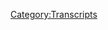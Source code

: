 {{Transcript
    | title         = [[639: January 17, 2022]]
    | caption       = [https://knowledgefight.libsyn.com/639-january-17-2022 Listen to this episode on Libsyn]
    | episodeNumber = [[639: January 17, 2022|639]]
    | length        = 02:01:09
}}

{{MessageBox
    | header     = Warning: Bot Generated Content
    | text       = This transcript was automatically generated by transcription software and likely contains many mistakes and misattributions. Please check the audio for definitive quotes, attribution, and context.
    | image      = N3yvass4myg91.webp
    | imagewidth = 50px
    | id         = warning
}}

{{TranscriptBlock
    | name      = Unknown Speaker
    | timestamp = 00:00:00.000
    | text      = N-N-N-N-N-N-N-Knowledge Fight
}}

{{TranscriptBlock
    | name      = Unknown Speaker
    | timestamp = 00:00:12.800
    | text      = Dan and Jordan, I am sweating
}}

{{TranscriptBlock
    | name      = Unknown Speaker
    | timestamp = 00:00:18.000
    | text      = knowledgefight.com, it's time to pray
}}

{{TranscriptBlock
    | name      = Unknown Speaker
    | timestamp = 00:00:21.000
    | text      = I have great respect for knowledgefight, knowledgefight
}}

{{TranscriptBlock
    | name      = Unknown Speaker
    | timestamp = 00:00:25.000
    | text      = I'm sick of them posing as if they're the good guys
}}

{{TranscriptBlock
    | name      = Unknown Speaker
    | timestamp = 00:00:27.000
    | text      = saying we are the bad guys, knowledgefight
}}

{{TranscriptBlock
    | name      = Unknown Speaker
    | timestamp = 00:00:30.000
    | text      = Dan and Jordan, knowledgefight
}}

{{TranscriptBlock
    | name      = Unknown Speaker
    | timestamp = 00:00:32.000
    | text      = Rattle her, rattle her, rattle her
}}

{{TranscriptBlock
    | name      = Unknown Speaker
    | timestamp = 00:00:34.000
    | text      = I need, I need money
}}

{{TranscriptBlock
    | name      = Unknown Speaker
    | timestamp = 00:00:36.000
    | text      = Rattle her, rattle her, rattle her
}}

{{TranscriptBlock
    | name      = Unknown Speaker
    | timestamp = 00:00:39.000
    | text      = Andy and Candace, Andy and Candace
}}

{{TranscriptBlock
    | name      = Unknown Speaker
    | timestamp = 00:00:42.000
    | text      = Stop it, Andy and Candace, Andy and Candace
}}

{{TranscriptBlock
    | name      = Unknown Speaker
    | timestamp = 00:00:46.000
    | text      = It's time to pray, Andy and Candace
}}

{{TranscriptBlock
    | name      = Unknown Speaker
    | timestamp = 00:00:48.000
    | text      = You're on the air, thanks for holding us
}}

{{TranscriptBlock
    | name      = Unknown Speaker
    | timestamp = 00:00:49.000
    | text      = Hello Alex, I'm a first time caller, I'm a huge fan
}}

{{TranscriptBlock
    | name      = Unknown Speaker
    | timestamp = 00:00:52.000
    | text      = I love your work, knowledgefight
}}

{{TranscriptBlock
    | name      = Unknown Speaker
    | timestamp = 00:00:54.000
    | text      = knowledgefight.com
}}

{{TranscriptBlock
    | name      = Unknown Speaker
    | timestamp = 00:00:57.000
    | text      = I love you
}}

{{TranscriptBlock
    | name      = Unknown Speaker
    | timestamp = 00:00:59.000
    | text      = Hey everybody, welcome back to knowledgefight, I'm Dan
}}

{{TranscriptBlock
    | name      = Unknown Speaker
    | timestamp = 00:01:01.000
    | text      = I'm Jordan
}}

{{TranscriptBlock
    | name      = Unknown Speaker
    | timestamp = 00:01:02.000
    | text      = We're a couple dudes, sit around, worship at the altar of Selene
}}

{{TranscriptBlock
    | name      = Unknown Speaker
    | timestamp = 00:01:04.000
    | text      = and talk a little bit about Alex Jones
}}

{{TranscriptBlock
    | name      = Unknown Speaker
    | timestamp = 00:01:06.000
    | text      = Oh indeed we are, Dan
}}

{{TranscriptBlock
    | name      = Unknown Speaker
    | timestamp = 00:01:08.000
    | text      = Dan, I have a quick question for you sir
}}

{{TranscriptBlock
    | name      = Unknown Speaker
    | timestamp = 00:01:10.000
    | text      = What is your bright spot today?
}}

{{TranscriptBlock
    | name      = Unknown Speaker
    | timestamp = 00:01:12.000
    | text      = My bright spot today is actually like a couple of things
}}

{{TranscriptBlock
    | name      = Unknown Speaker
    | timestamp = 00:01:14.000
    | text      = that we've kind of forgotten to even touch on
}}

{{TranscriptBlock
    | name      = Unknown Speaker
    | timestamp = 00:01:17.000
    | text      = in the course of, like just news that's happened
}}

{{TranscriptBlock
    | name      = Unknown Speaker
    | timestamp = 00:01:20.000
    | text      = Sure, sure
}}

{{TranscriptBlock
    | name      = Unknown Speaker
    | timestamp = 00:01:21.000
    | text      = You know, we've been busy with other stuff
}}

{{TranscriptBlock
    | name      = Unknown Speaker
    | timestamp = 00:01:23.000
    | text      = We've been busy
}}

{{TranscriptBlock
    | name      = Unknown Speaker
    | timestamp = 00:01:24.000
    | text      = So the first thing is that Nick Fuentes got subpoenaed
}}

{{TranscriptBlock
    | name      = Unknown Speaker
    | timestamp = 00:01:27.000
    | text      = by the January 6th committee
}}

{{TranscriptBlock
    | name      = Unknown Speaker
    | timestamp = 00:01:29.000
    | text      = Suck it Fuentes
}}

{{TranscriptBlock
    | name      = Unknown Speaker
    | timestamp = 00:01:30.000
    | text      = I think that'll be fun to see what happens with that
}}

{{TranscriptBlock
    | name      = Unknown Speaker
    | timestamp = 00:01:32.000
    | text      = Yeah, that will be nice
}}

{{TranscriptBlock
    | name      = Unknown Speaker
    | timestamp = 00:01:33.000
    | text      = But the larger bright spot is that
}}

{{TranscriptBlock
    | name      = Unknown Speaker
    | timestamp = 00:01:36.000
    | text      = and this should have come up somehow
}}

{{TranscriptBlock
    | name      = Unknown Speaker
    | timestamp = 00:01:38.000
    | text      = but there was no natural place where it would have
}}

{{TranscriptBlock
    | name      = Unknown Speaker
    | timestamp = 00:01:41.000
    | text      = Dr. Group is now a piss doctor
}}

{{TranscriptBlock
    | name      = Unknown Speaker
    | timestamp = 00:01:43.000
    | text      = What?
}}

{{TranscriptBlock
    | name      = Unknown Speaker
    | timestamp = 00:01:44.000
    | text      = You didn't know about this?
}}

{{TranscriptBlock
    | name      = Unknown Speaker
    | timestamp = 00:01:45.000
    | text      = What happened?
}}

{{TranscriptBlock
    | name      = Unknown Speaker
    | timestamp = 00:01:46.000
    | text      = Dr. Group is a piss doctor?
}}

{{TranscriptBlock
    | name      = Unknown Speaker
    | timestamp = 00:01:47.000
    | text      = Dr. Group is the guy who was advising the QAnon guy
}}

{{TranscriptBlock
    | name      = Unknown Speaker
    | timestamp = 00:01:52.000
    | text      = who came out and was talking about piss drinking
}}

{{TranscriptBlock
    | name      = Unknown Speaker
    | timestamp = 00:01:54.000
    | text      = as being a cure for COVID
}}

{{TranscriptBlock
    | name      = Unknown Speaker
    | timestamp = 00:01:56.000
    | text      = Wait, Dr. Group, our Dr. Group
}}

{{TranscriptBlock
    | name      = Unknown Speaker
    | timestamp = 00:01:58.000
    | text      = Yes, Dr. Edward Group
}}

{{TranscriptBlock
    | name      = Unknown Speaker
    | timestamp = 00:02:00.000
    | text      = Dr. Edward Group, veterinarian supreme
}}

{{TranscriptBlock
    | name      = Unknown Speaker
    | timestamp = 00:02:03.000
    | text      = No, chiropractor
}}

{{TranscriptBlock
    | name      = Unknown Speaker
    | timestamp = 00:02:04.000
    | text      = Chiropractor supreme, sorry
}}

{{TranscriptBlock
    | name      = Unknown Speaker
    | timestamp = 00:02:05.000
    | text      = The other one
}}

{{TranscriptBlock
    | name      = Unknown Speaker
    | timestamp = 00:02:06.000
    | text      = I keep thinking
}}

{{TranscriptBlock
    | name      = Unknown Speaker
    | timestamp = 00:02:07.000
    | text      = Dr. Wallach is the veterinarian
}}

{{TranscriptBlock
    | name      = Unknown Speaker
    | timestamp = 00:02:08.000
    | text      = Right, right, right
}}

{{TranscriptBlock
    | name      = Unknown Speaker
    | timestamp = 00:02:09.000
    | text      = I keep thinking veterinarian
}}

{{TranscriptBlock
    | name      = Unknown Speaker
    | timestamp = 00:02:10.000
    | text      = because there's no way a chiropractor
}}

{{TranscriptBlock
    | name      = Unknown Speaker
    | timestamp = 00:02:11.000
    | text      = should be anywhere near medical inspiration
}}

{{TranscriptBlock
    | name      = Unknown Speaker
    | timestamp = 00:02:13.000
    | text      = Well, okay
}}

{{TranscriptBlock
    | name      = Unknown Speaker
    | timestamp = 00:02:14.000
    | text      = Yeah, he's a guy who does urine therapy now
}}

{{TranscriptBlock
    | name      = Unknown Speaker
    | timestamp = 00:02:17.000
    | text      = Uh-huh, uh-huh, uh-huh, uh-huh
}}

{{TranscriptBlock
    | name      = Unknown Speaker
    | timestamp = 00:02:19.000
    | text      = He's moved on from the happy waters of being Alex's doctor buddy
}}

{{TranscriptBlock
    | name      = Unknown Speaker
    | timestamp = 00:02:23.000
    | text      = Well, these are slightly less happy waters
}}

{{TranscriptBlock
    | name      = Unknown Speaker
    | timestamp = 00:02:25.000
    | text      = He calls it, I believe, like the
}}

{{TranscriptBlock
    | name      = Unknown Speaker
    | timestamp = 00:02:27.000
    | text      = Ammonia-laden waters
}}

{{TranscriptBlock
    | name      = Unknown Speaker
    | timestamp = 00:02:28.000
    | text      = The golden nectar or something like that
}}

{{TranscriptBlock
    | name      = Unknown Speaker
    | timestamp = 00:02:31.000
    | text      = Oh, man
}}

{{TranscriptBlock
    | name      = Unknown Speaker
    | timestamp = 00:02:33.000
    | text      = So it's just interesting and fun when we see
}}

{{TranscriptBlock
    | name      = Unknown Speaker
    | timestamp = 00:02:36.000
    | text      = these side characters of yore pop back up
}}

{{TranscriptBlock
    | name      = Unknown Speaker
    | timestamp = 00:02:39.000
    | text      = in unexpected places
}}

{{TranscriptBlock
    | name      = Unknown Speaker
    | timestamp = 00:02:41.000
    | text      = It's like we're on our sixth season of the show
}}

{{TranscriptBlock
    | name      = Unknown Speaker
    | timestamp = 00:02:44.000
    | text      = We got a third season cast member
}}

{{TranscriptBlock
    | name      = Unknown Speaker
    | timestamp = 00:02:47.000
    | text      = coming back up in a cameo
}}

{{TranscriptBlock
    | name      = Unknown Speaker
    | timestamp = 00:02:48.000
    | text      = Anyway, Dr. Group, piss doctor
}}

{{TranscriptBlock
    | name      = Unknown Speaker
    | timestamp = 00:02:51.000
    | text      = Yes, piss doctor
}}

{{TranscriptBlock
    | name      = Unknown Speaker
    | timestamp = 00:02:52.000
    | text      = So that's my bright spot
}}

{{TranscriptBlock
    | name      = Unknown Speaker
    | timestamp = 00:02:53.000
    | text      = That is a great spin
}}

{{TranscriptBlock
    | name      = Unknown Speaker
    | timestamp = 00:02:55.000
    | text      = Not as good as a spin doctor
}}

{{TranscriptBlock
    | name      = Unknown Speaker
    | timestamp = 00:02:57.000
    | text      = but a piss doctor is pretty good
}}

{{TranscriptBlock
    | name      = Unknown Speaker
    | timestamp = 00:02:58.000
    | text      = No
}}

{{TranscriptBlock
    | name      = Unknown Speaker
    | timestamp = 00:02:59.000
    | text      = My bright spot
}}

{{TranscriptBlock
    | name      = Unknown Speaker
    | timestamp = 00:03:00.000
    | text      = Two princes pissing before you
}}

{{TranscriptBlock
    | name      = Unknown Speaker
    | timestamp = 00:03:02.000
    | text      = What I said now
}}

{{TranscriptBlock
    | name      = Unknown Speaker
    | timestamp = 00:03:04.000
    | text      = You piss on him
}}

{{TranscriptBlock
    | name      = Unknown Speaker
    | timestamp = 00:03:06.000
    | text      = Your father will disown you
}}

{{TranscriptBlock
    | name      = Unknown Speaker
    | timestamp = 00:03:08.000
    | text      = You need his help now
}}

{{TranscriptBlock
    | name      = Unknown Speaker
    | timestamp = 00:03:09.000
    | text      = I knew I shouldn't have brought them into this
}}

{{TranscriptBlock
    | name      = Unknown Speaker
    | timestamp = 00:03:11.000
    | text      = Skippity bop
}}

{{TranscriptBlock
    | name      = Unknown Speaker
    | timestamp = 00:03:13.000
    | text      = Doop-a-doop-a-doop-a-doop-a-doop-a-doop-a-doop
}}

{{TranscriptBlock
    | name      = Unknown Speaker
    | timestamp = 00:03:15.000
    | text      = My bright spot
}}

{{TranscriptBlock
    | name      = Unknown Speaker
    | timestamp = 00:03:17.000
    | text      = Got the Jimmy Olsen yellows
}}

{{TranscriptBlock
    | name      = Unknown Speaker
    | timestamp = 00:03:19.000
    | text      = I'm gonna power through this, man
}}

{{TranscriptBlock
    | name      = Unknown Speaker
    | timestamp = 00:03:21.000
    | text      = Not gonna be able to
}}

{{TranscriptBlock
    | name      = Unknown Speaker
    | timestamp = 00:03:22.000
    | text      = Yeah, I'm gonna do it
}}

{{TranscriptBlock
    | name      = Unknown Speaker
    | timestamp = 00:03:23.000
    | text      = Little piss, little piss, little piss, camp it wrong
}}

{{TranscriptBlock
    | name      = Unknown Speaker
    | timestamp = 00:03:25.000
    | text      = Earl Sweatshirt has a new album
}}

{{TranscriptBlock
    | name      = Unknown Speaker
    | timestamp = 00:03:27.000
    | text      = Alright
}}

{{TranscriptBlock
    | name      = Unknown Speaker
    | timestamp = 00:03:28.000
    | text      = That's great
}}

{{TranscriptBlock
    | name      = Unknown Speaker
    | timestamp = 00:03:29.000
    | text      = That's great
}}

{{TranscriptBlock
    | name      = Unknown Speaker
    | timestamp = 00:03:30.000
    | text      = It's called Sick, it's fantastic
}}

{{TranscriptBlock
    | name      = Unknown Speaker
    | timestamp = 00:03:31.000
    | text      = Awesome
}}

{{TranscriptBlock
    | name      = Unknown Speaker
    | timestamp = 00:03:32.000
    | text      = I'll have to give that a listen
}}

{{TranscriptBlock
    | name      = Unknown Speaker
    | timestamp = 00:03:33.000
    | text      = I have not checked that out yet
}}

{{TranscriptBlock
    | name      = Unknown Speaker
    | timestamp = 00:03:35.000
    | text      = But he is quite a talented musician
}}

{{TranscriptBlock
    | name      = Unknown Speaker
    | timestamp = 00:03:38.000
    | text      = His last one was basically a companion to Madvillain
}}

{{TranscriptBlock
    | name      = Unknown Speaker
    | timestamp = 00:03:42.000
    | text      = For god's sake
}}

{{TranscriptBlock
    | name      = Unknown Speaker
    | timestamp = 00:03:43.000
    | text      = It was almost one to one, could have been part of it
}}

{{TranscriptBlock
    | name      = Unknown Speaker
    | timestamp = 00:03:45.000
    | text      = And this one is great
}}

{{TranscriptBlock
    | name      = Unknown Speaker
    | timestamp = 00:03:46.000
    | text      = You're very lucky that I can't think of any more spin doctor songs
}}

{{TranscriptBlock
    | name      = Unknown Speaker
    | timestamp = 00:03:49.000
    | text      = I really saw it in the back of your eyes
}}

{{TranscriptBlock
    | name      = Unknown Speaker
    | timestamp = 00:03:52.000
    | text      = Like every word I speak you're like
}}

{{TranscriptBlock
    | name      = Unknown Speaker
    | timestamp = 00:03:54.000
    | text      = Is that the one I can turn into a spin doctor?
}}

{{TranscriptBlock
    | name      = Unknown Speaker
    | timestamp = 00:03:56.000
    | text      = So hey Jordan
}}

{{TranscriptBlock
    | name      = Unknown Speaker
    | timestamp = 00:03:58.000
    | text      = We're gonna be talking about January 17th, 2022 here today
}}

{{TranscriptBlock
    | name      = Unknown Speaker
    | timestamp = 00:04:03.000
    | text      = We've got some very interesting things that end up happening
}}

{{TranscriptBlock
    | name      = Unknown Speaker
    | timestamp = 00:04:06.000
    | text      = And we have a return of a certain somebody we haven't talked about in quite a while
}}

{{TranscriptBlock
    | name      = Unknown Speaker
    | timestamp = 00:04:11.000
    | text      = Lawyer up, liberals
}}

{{TranscriptBlock
    | name      = Unknown Speaker
    | timestamp = 00:04:13.000
    | text      = Uh oh
}}

{{TranscriptBlock
    | name      = Unknown Speaker
    | timestamp = 00:04:14.000
    | text      = Roger Stone is coming in with a head of steam
}}

{{TranscriptBlock
    | name      = Unknown Speaker
    | timestamp = 00:04:17.000
    | text      = Alright, alright
}}

{{TranscriptBlock
    | name      = Unknown Speaker
    | timestamp = 00:04:18.000
    | text      = So I'm very excited to get down to business on this episode
}}

{{TranscriptBlock
    | name      = Unknown Speaker
    | timestamp = 00:04:21.000
    | text      = But before we do, let's take a little moment to say hello to some new wonks
}}

{{TranscriptBlock
    | name      = Unknown Speaker
    | timestamp = 00:04:24.000
    | text      = So first, Frank the Turtle, thank you so much
}}

{{TranscriptBlock
    | name      = Unknown Speaker
    | timestamp = 00:04:27.000
    | text      = You are now a policy wonk
}}

{{TranscriptBlock
    | name      = Unknown Speaker
    | timestamp = 00:04:28.000
    | text      = I'm a policy wonk
}}

{{TranscriptBlock
    | name      = Unknown Speaker
    | timestamp = 00:04:29.000
    | text      = Thanks Frank
}}

{{TranscriptBlock
    | name      = Unknown Speaker
    | timestamp = 00:04:30.000
    | text      = Oh and this is a little bit on theme
}}

{{TranscriptBlock
    | name      = Unknown Speaker
    | timestamp = 00:04:32.000
    | text      = Next, Turtle Soup, thank you so much
}}

{{TranscriptBlock
    | name      = Unknown Speaker
    | timestamp = 00:04:34.000
    | text      = You are now a policy wonk
}}

{{TranscriptBlock
    | name      = Unknown Speaker
    | timestamp = 00:04:36.000
    | text      = I'm a policy wonk
}}

{{TranscriptBlock
    | name      = Unknown Speaker
    | timestamp = 00:04:37.000
    | text      = Thank you very much
}}

{{TranscriptBlock
    | name      = Unknown Speaker
    | timestamp = 00:04:38.000
    | text      = Next, shout out to whoever registered as my grandpa Jerry
}}

{{TranscriptBlock
    | name      = Unknown Speaker
    | timestamp = 00:04:41.000
    | text      = Hearing Jordan say thanks grandpa Jerry made me and my mom cry
}}

{{TranscriptBlock
    | name      = Unknown Speaker
    | timestamp = 00:04:45.000
    | text      = Thank you so much, you are now a policy wonk
}}

{{TranscriptBlock
    | name      = Unknown Speaker
    | timestamp = 00:04:47.000
    | text      = I'm a policy wonk
}}

{{TranscriptBlock
    | name      = Unknown Speaker
    | timestamp = 00:04:48.000
    | text      = Thanks grandpa Jerry
}}

{{TranscriptBlock
    | name      = Unknown Speaker
    | timestamp = 00:04:49.000
    | text      = Oh boy
}}

{{TranscriptBlock
    | name      = Unknown Speaker
    | timestamp = 00:04:50.000
    | text      = You're gonna make them cry again
}}

{{TranscriptBlock
    | name      = Unknown Speaker
    | timestamp = 00:04:51.000
    | text      = That's the whole idea
}}

{{TranscriptBlock
    | name      = Unknown Speaker
    | timestamp = 00:04:53.000
    | text      = So next we have a couple of technocrats in the mix
}}

{{TranscriptBlock
    | name      = Unknown Speaker
    | timestamp = 00:04:56.000
    | text      = So first, Kyle, thank you so much, you are now a technocrat
}}

{{TranscriptBlock
    | name      = Unknown Speaker
    | timestamp = 00:04:59.000
    | text      = And Delta Foxtrot 2, thank you so much, you are now a technocrat
}}

{{TranscriptBlock
    | name      = Unknown Speaker
    | timestamp = 00:05:03.000
    | text      = I'm a policy wonk
}}

{{TranscriptBlock
    | name      = Unknown Speaker
    | timestamp = 00:05:04.000
    | text      = I have risen above my enemies
}}

{{TranscriptBlock
    | name      = Unknown Speaker
    | timestamp = 00:05:07.000
    | text      = I might quit tomorrow actually
}}

{{TranscriptBlock
    | name      = Unknown Speaker
    | timestamp = 00:05:09.000
    | text      = I'm just gonna take a little breaky now
}}

{{TranscriptBlock
    | name      = Unknown Speaker
    | timestamp = 00:05:11.000
    | text      = A little breaky for me
}}

{{TranscriptBlock
    | name      = Unknown Speaker
    | timestamp = 00:05:15.000
    | text      = And then we're going to come back
}}

{{TranscriptBlock
    | name      = Unknown Speaker
    | timestamp = 00:05:18.000
    | text      = And I'm gonna start the show over
}}

{{TranscriptBlock
    | name      = Unknown Speaker
    | timestamp = 00:05:20.000
    | text      = But I'm the devil, I gotta be taking all the hair off and all this
}}

{{TranscriptBlock
    | name      = Unknown Speaker
    | timestamp = 00:05:25.000
    | text      = Fuck you, fuck you
}}

{{TranscriptBlock
    | name      = Unknown Speaker
    | timestamp = 00:05:27.000
    | text      = I got plenty of words for you, but at the end of the day
}}

{{TranscriptBlock
    | name      = Unknown Speaker
    | timestamp = 00:05:29.000
    | text      = Fuck you and your new world order
}}

{{TranscriptBlock
    | name      = Unknown Speaker
    | timestamp = 00:05:31.000
    | text      = And fuck the horse you rode in on and all your shit
}}

{{TranscriptBlock
    | name      = Unknown Speaker
    | timestamp = 00:05:35.000
    | text      = Maybe today should be my last broadcast
}}

{{TranscriptBlock
    | name      = Unknown Speaker
    | timestamp = 00:05:37.000
    | text      = Maybe I'll just be gone a month, maybe five years
}}

{{TranscriptBlock
    | name      = Unknown Speaker
    | timestamp = 00:05:41.000
    | text      = Maybe I'll walk out of here tomorrow and you never see me again
}}

{{TranscriptBlock
    | name      = Unknown Speaker
    | timestamp = 00:05:45.000
    | text      = That's really what I want to do
}}

{{TranscriptBlock
    | name      = Unknown Speaker
    | timestamp = 00:05:47.000
    | text      = I never want to come back here again
}}

{{TranscriptBlock
    | name      = Unknown Speaker
    | timestamp = 00:05:49.000
    | text      = I apologize to the crew and the listeners yesterday
}}

{{TranscriptBlock
    | name      = Unknown Speaker
    | timestamp = 00:05:52.000
    | text      = That I was legitimately having breakdowns on air
}}

{{TranscriptBlock
    | name      = Unknown Speaker
    | timestamp = 00:05:56.000
    | text      = I'll be better tomorrow
}}

{{TranscriptBlock
    | name      = Unknown Speaker
    | timestamp = 00:05:58.000
    | text      = So, thank you so much, we'll see if Alex is better today
}}

{{TranscriptBlock
    | name      = Unknown Speaker
    | timestamp = 00:06:00.000
    | text      = Yes, thank you very much
}}

{{TranscriptBlock
    | name      = Unknown Speaker
    | timestamp = 00:06:02.000
    | text      = God, that's gonna play at the, I swear
}}

{{TranscriptBlock
    | name      = Unknown Speaker
    | timestamp = 00:06:05.000
    | text      = If that isn't what plays on the career retrospectives for Alex like ten years from now
}}

{{TranscriptBlock
    | name      = Unknown Speaker
    | timestamp = 00:06:11.000
    | text      = That's, it's a perfect encapsulation of his whole career
}}

{{TranscriptBlock
    | name      = Unknown Speaker
    | timestamp = 00:06:14.000
    | text      = Well, I think I could actually even add to it
}}

{{TranscriptBlock
    | name      = Unknown Speaker
    | timestamp = 00:06:16.000
    | text      = If the, you know, before the retrospective
}}

{{TranscriptBlock
    | name      = Unknown Speaker
    | timestamp = 00:06:18.000
    | text      = If people want me to beef this up a little bit
}}

{{TranscriptBlock
    | name      = Unknown Speaker
    | timestamp = 00:06:20.000
    | text      = Yeah, yeah, yeah, we got some, you got some
}}

{{TranscriptBlock
    | name      = Unknown Speaker
    | timestamp = 00:06:22.000
    | text      = I can add at least six more minutes to that
}}

{{TranscriptBlock
    | name      = Unknown Speaker
    | timestamp = 00:06:24.000
    | text      = Of him having outbursts
}}

{{TranscriptBlock
    | name      = Unknown Speaker
    | timestamp = 00:06:26.000
    | text      = Oh yeah
}}

{{TranscriptBlock
    | name      = Unknown Speaker
    | timestamp = 00:06:27.000
    | text      = So here, Jordan is an out of context drop from today's show
}}

{{TranscriptBlock
    | name      = Unknown Speaker
    | timestamp = 00:06:29.000
    | text      = Gweegwe, Binky and Baba
}}

{{TranscriptBlock
    | name      = Unknown Speaker
    | timestamp = 00:06:35.000
    | text      = That's right
}}

{{TranscriptBlock
    | name      = Unknown Speaker
    | timestamp = 00:06:36.000
    | text      = Yeah, that's right
}}

{{TranscriptBlock
    | name      = Unknown Speaker
    | timestamp = 00:06:39.000
    | text      = Gweegwe
}}

{{TranscriptBlock
    | name      = Unknown Speaker
    | timestamp = 00:06:40.000
    | text      = Gweegwe, Binky and Baba
}}

{{TranscriptBlock
    | name      = Unknown Speaker
    | timestamp = 00:06:43.000
    | text      = He's talking about the names that his kids have used for blankets
}}

{{TranscriptBlock
    | name      = Unknown Speaker
    | timestamp = 00:06:45.000
    | text      = That sounds better
}}

{{TranscriptBlock
    | name      = Unknown Speaker
    | timestamp = 00:06:47.000
    | text      = Because he was making fun of masks
}}

{{TranscriptBlock
    | name      = Unknown Speaker
    | timestamp = 00:06:49.000
    | text      = And people like wearing masks and he's like
}}

{{TranscriptBlock
    | name      = Unknown Speaker
    | timestamp = 00:06:51.000
    | text      = It's their Gweegwe
}}

{{TranscriptBlock
    | name      = Unknown Speaker
    | timestamp = 00:06:52.000
    | text      = And then he realized he had to explain himself
}}

{{TranscriptBlock
    | name      = Unknown Speaker
    | timestamp = 00:06:54.000
    | text      = Yeah, yeah, yeah, that's not as much fun
}}

{{TranscriptBlock
    | name      = Unknown Speaker
    | timestamp = 00:06:56.000
    | text      = That's what his child thought
}}

{{TranscriptBlock
    | name      = Unknown Speaker
    | timestamp = 00:06:57.000
    | text      = That's a real embarrassing moment when you have to explain yourself
}}

{{TranscriptBlock
    | name      = Unknown Speaker
    | timestamp = 00:06:59.000
    | text      = Gweegwe
}}

{{TranscriptBlock
    | name      = Unknown Speaker
    | timestamp = 00:07:00.000
    | text      = After you say something like that
}}

{{TranscriptBlock
    | name      = Unknown Speaker
    | timestamp = 00:07:01.000
    | text      = It's, yeah, but he handles it with a plum and grace
}}

{{TranscriptBlock
    | name      = Unknown Speaker
    | timestamp = 00:07:04.000
    | text      = Excellent
}}

{{TranscriptBlock
    | name      = Unknown Speaker
    | timestamp = 00:07:05.000
    | text      = So here we go, we're gonna start off as Alex starts off
}}

{{TranscriptBlock
    | name      = Unknown Speaker
    | timestamp = 00:07:08.000
    | text      = And this is weird
}}

{{TranscriptBlock
    | name      = Unknown Speaker
    | timestamp = 00:07:10.000
    | text      = And as much as we have a right with this illegitimate government
}}

{{TranscriptBlock
    | name      = Unknown Speaker
    | timestamp = 00:07:13.000
    | text      = On the Declaration of Independence
}}

{{TranscriptBlock
    | name      = Unknown Speaker
    | timestamp = 00:07:15.000
    | text      = To throw off these forms of government
}}

{{TranscriptBlock
    | name      = Unknown Speaker
    | timestamp = 00:07:17.000
    | text      = We don't have the organization and the statesmen
}}

{{TranscriptBlock
    | name      = Unknown Speaker
    | timestamp = 00:07:20.000
    | text      = The leadership like they had back then
}}

{{TranscriptBlock
    | name      = Unknown Speaker
    | timestamp = 00:07:22.000
    | text      = In 1776
}}

{{TranscriptBlock
    | name      = Unknown Speaker
    | timestamp = 00:07:23.000
    | text      = And they were still fighting an uphill battle
}}

{{TranscriptBlock
    | name      = Unknown Speaker
    | timestamp = 00:07:25.000
    | text      = And they were fighting a system that wasn't 1 10th as evil
}}

{{TranscriptBlock
    | name      = Unknown Speaker
    | timestamp = 00:07:28.000
    | text      = Not even 100
}}

{{TranscriptBlock
    | name      = Unknown Speaker
    | timestamp = 00:07:30.000
    | text      = Tell King George it was pretty good
}}

{{TranscriptBlock
    | name      = Unknown Speaker
    | timestamp = 00:07:32.000
    | text      = Compared to these people
}}

{{TranscriptBlock
    | name      = Unknown Speaker
    | timestamp = 00:07:34.000
    | text      = He was just dominating them and making them go through him
}}

{{TranscriptBlock
    | name      = Unknown Speaker
    | timestamp = 00:07:37.000
    | text      = And be able to do business
}}

{{TranscriptBlock
    | name      = Unknown Speaker
    | timestamp = 00:07:38.000
    | text      = And they didn't like it and I understand that
}}

{{TranscriptBlock
    | name      = Unknown Speaker
    | timestamp = 00:07:39.000
    | text      = So Alex is trying to have a really interesting weird
}}

{{TranscriptBlock
    | name      = Unknown Speaker
    | timestamp = 00:07:42.000
    | text      = Middle path about the 6th
}}

{{TranscriptBlock
    | name      = Unknown Speaker
    | timestamp = 00:07:45.000
    | text      = And whether or not we need to overthrow the government
}}

{{TranscriptBlock
    | name      = Unknown Speaker
    | timestamp = 00:07:47.000
    | text      = Sure, which we do
}}

{{TranscriptBlock
    | name      = Unknown Speaker
    | timestamp = 00:07:48.000
    | text      = Well, but maybe not
}}

{{TranscriptBlock
    | name      = Unknown Speaker
    | timestamp = 00:07:49.000
    | text      = But maybe not
}}

{{TranscriptBlock
    | name      = Unknown Speaker
    | timestamp = 00:07:50.000
    | text      = But Stuart Rhodes just got arrested so maybe not
}}

{{TranscriptBlock
    | name      = Unknown Speaker
    | timestamp = 00:07:52.000
    | text      = Maybe it's a bad idea at this point in time
}}

{{TranscriptBlock
    | name      = Unknown Speaker
    | timestamp = 00:07:53.000
    | text      = Maybe I should be very clear that I'm not into this shit
}}

{{TranscriptBlock
    | name      = Unknown Speaker
    | timestamp = 00:07:56.000
    | text      = But maybe I should also leave it open
}}

{{TranscriptBlock
    | name      = Unknown Speaker
    | timestamp = 00:07:58.000
    | text      = Also it's super weird for somebody like Alex
}}

{{TranscriptBlock
    | name      = Unknown Speaker
    | timestamp = 00:08:00.000
    | text      = Whose entire personality is based on like
}}

{{TranscriptBlock
    | name      = Unknown Speaker
    | timestamp = 00:08:03.000
    | text      = I don't know
}}

{{TranscriptBlock
    | name      = Unknown Speaker
    | timestamp = 00:08:04.000
    | text      = Listen, King George was a great guy
}}

{{TranscriptBlock
    | name      = Unknown Speaker
    | timestamp = 00:08:06.000
    | text      = He basically just verbally masturbates about the Revolutionary War
}}

{{TranscriptBlock
    | name      = Unknown Speaker
    | timestamp = 00:08:09.000
    | text      = Every day on air
}}

{{TranscriptBlock
    | name      = Unknown Speaker
    | timestamp = 00:08:11.000
    | text      = And for him to be like, you know, King George wasn't so bad
}}

{{TranscriptBlock
    | name      = Unknown Speaker
    | timestamp = 00:08:13.000
    | text      = What, are you going to be mad at King George?
}}

{{TranscriptBlock
    | name      = Unknown Speaker
    | timestamp = 00:08:15.000
    | text      = Complete badass
}}

{{TranscriptBlock
    | name      = Unknown Speaker
    | timestamp = 00:08:18.000
    | text      = Also I don't know exactly if his
}}

{{TranscriptBlock
    | name      = Unknown Speaker
    | timestamp = 00:08:21.000
    | text      = Characterization of what King George was doing
}}

{{TranscriptBlock
    | name      = Unknown Speaker
    | timestamp = 00:08:24.000
    | text      = That the colonists and the revolutionaries
}}

{{TranscriptBlock
    | name      = Unknown Speaker
    | timestamp = 00:08:27.000
    | text      = Had a problem with
}}

{{TranscriptBlock
    | name      = Unknown Speaker
    | timestamp = 00:08:28.000
    | text      = Yeah
}}

{{TranscriptBlock
    | name      = Unknown Speaker
    | timestamp = 00:08:29.000
    | text      = I don't know if that's exactly accurate
}}

{{TranscriptBlock
    | name      = Unknown Speaker
    | timestamp = 00:08:31.000
    | text      = But either way
}}

{{TranscriptBlock
    | name      = Unknown Speaker
    | timestamp = 00:08:32.000
    | text      = Yeah
}}

{{TranscriptBlock
    | name      = Unknown Speaker
    | timestamp = 00:08:33.000
    | text      = Alex is in a place where he's like
}}

{{TranscriptBlock
    | name      = Unknown Speaker
    | timestamp = 00:08:34.000
    | text      = Maybe I should walk some of this stuff back
}}

{{TranscriptBlock
    | name      = Unknown Speaker
    | timestamp = 00:08:36.000
    | text      = Maybe I should be a little bit careful
}}

{{TranscriptBlock
    | name      = Unknown Speaker
    | timestamp = 00:08:38.000
    | text      = The heat's getting up
}}

{{TranscriptBlock
    | name      = Unknown Speaker
    | timestamp = 00:08:39.000
    | text      = With the breakdown of civilization
}}

{{TranscriptBlock
    | name      = Unknown Speaker
    | timestamp = 00:08:41.000
    | text      = With the breakdown of society
}}

{{TranscriptBlock
    | name      = Unknown Speaker
    | timestamp = 00:08:42.000
    | text      = Sure
}}

{{TranscriptBlock
    | name      = Unknown Speaker
    | timestamp = 00:08:43.000
    | text      = The last thing we need is any type of paramilitary garbage
}}

{{TranscriptBlock
    | name      = Unknown Speaker
    | timestamp = 00:08:46.000
    | text      = So I'm going to tell everybody out there
}}

{{TranscriptBlock
    | name      = Unknown Speaker
    | timestamp = 00:08:48.000
    | text      = Who's in a militia
}}

{{TranscriptBlock
    | name      = Unknown Speaker
    | timestamp = 00:08:50.000
    | text      = Or who is in Oath Keepers
}}

{{TranscriptBlock
    | name      = Unknown Speaker
    | timestamp = 00:08:52.000
    | text      = Or who is in Proud Boys
}}

{{TranscriptBlock
    | name      = Unknown Speaker
    | timestamp = 00:08:54.000
    | text      = A lot of the ideas and things espoused are good
}}

{{TranscriptBlock
    | name      = Unknown Speaker
    | timestamp = 00:08:57.000
    | text      = The militia's in the Constitution
}}

{{TranscriptBlock
    | name      = Unknown Speaker
    | timestamp = 00:08:59.000
    | text      = It's in the Bill of Rights
}}

{{TranscriptBlock
    | name      = Unknown Speaker
    | timestamp = 00:09:01.000
    | text      = I'm not saying you're individually bad
}}

{{TranscriptBlock
    | name      = Unknown Speaker
    | timestamp = 00:09:03.000
    | text      = Because you want to train and be prepared to defend your country
}}

{{TranscriptBlock
    | name      = Unknown Speaker
    | timestamp = 00:09:05.000
    | text      = That's a normal male instinct and good
}}

{{TranscriptBlock
    | name      = Unknown Speaker
    | timestamp = 00:09:07.000
    | text      = And you should train to protect yourself and your family
}}

{{TranscriptBlock
    | name      = Unknown Speaker
    | timestamp = 00:09:10.000
    | text      = And you should try to work with your Sheriff's Department
}}

{{TranscriptBlock
    | name      = Unknown Speaker
    | timestamp = 00:09:12.000
    | text      = Police Department and others
}}

{{TranscriptBlock
    | name      = Unknown Speaker
    | timestamp = 00:09:15.000
    | text      = And you should use your influence at city council
}}

{{TranscriptBlock
    | name      = Unknown Speaker
    | timestamp = 00:09:17.000
    | text      = And school boards and everywhere to be heard
}}

{{TranscriptBlock
    | name      = Unknown Speaker
    | timestamp = 00:09:20.000
    | text      = You should train to defend this republic
}}

{{TranscriptBlock
    | name      = Unknown Speaker
    | timestamp = 00:09:22.000
    | text      = But I know for a fact they've got camps shut up
}}

{{TranscriptBlock
    | name      = Unknown Speaker
    | timestamp = 00:09:26.000
    | text      = In places like North Carolina
}}

{{TranscriptBlock
    | name      = Unknown Speaker
    | timestamp = 00:09:28.000
    | text      = And Kentucky and Virginia
}}

{{TranscriptBlock
    | name      = Unknown Speaker
    | timestamp = 00:09:30.000
    | text      = Where they are recruiting young people online
}}

{{TranscriptBlock
    | name      = Unknown Speaker
    | timestamp = 00:09:32.000
    | text      = And others using Q-type BS
}}

{{TranscriptBlock
    | name      = Unknown Speaker
    | timestamp = 00:09:34.000
    | text      = That there's a big uprising about to happen
}}

{{TranscriptBlock
    | name      = Unknown Speaker
    | timestamp = 00:09:36.000
    | text      = And you really work for Trump
}}

{{TranscriptBlock
    | name      = Unknown Speaker
    | timestamp = 00:09:40.000
    | text      = And he's secretly going to do this
}}

{{TranscriptBlock
    | name      = Unknown Speaker
    | timestamp = 00:09:42.000
    | text      = To launch some type of new attack
}}

{{TranscriptBlock
    | name      = Unknown Speaker
    | timestamp = 00:09:44.000
    | text      = That will be much more violent than the Capitol fiasco
}}

{{TranscriptBlock
    | name      = Unknown Speaker
    | timestamp = 00:09:47.000
    | text      = Before the midterms to bring in real martial law
}}

{{TranscriptBlock
    | name      = Unknown Speaker
    | timestamp = 00:09:49.000
    | text      = And it's our number one mission to stop that
}}

{{TranscriptBlock
    | name      = Unknown Speaker
    | timestamp = 00:09:52.000
    | text      = I am a non-attorney spokesperson
}}

{{TranscriptBlock
    | name      = Unknown Speaker
    | timestamp = 00:09:54.000
    | text      = Representing a team of lawyers who do
}}

{{TranscriptBlock
    | name      = Unknown Speaker
    | timestamp = 00:09:56.000
    | text      = Interesting
}}

{{TranscriptBlock
    | name      = Unknown Speaker
    | timestamp = 00:09:57.000
    | text      = So it's really weird this timing
}}

{{TranscriptBlock
    | name      = Unknown Speaker
    | timestamp = 00:09:59.000
    | text      = For Alex to jump off being super into militia
}}

{{TranscriptBlock
    | name      = Unknown Speaker
    | timestamp = 00:10:01.000
    | text      = And revolutionary paramilitary stuff
}}

{{TranscriptBlock
    | name      = Unknown Speaker
    | timestamp = 00:10:03.000
    | text      = Super weird
}}

{{TranscriptBlock
    | name      = Unknown Speaker
    | timestamp = 00:10:04.000
    | text      = Alex is just talking shit
}}

{{TranscriptBlock
    | name      = Unknown Speaker
    | timestamp = 00:10:05.000
    | text      = But I think he's keenly aware
}}

{{TranscriptBlock
    | name      = Unknown Speaker
    | timestamp = 00:10:07.000
    | text      = There are a ton of really heavily armed
}}

{{TranscriptBlock
    | name      = Unknown Speaker
    | timestamp = 00:10:09.000
    | text      = Dangerously prone towards violence
}}

{{TranscriptBlock
    | name      = Unknown Speaker
    | timestamp = 00:10:11.000
    | text      = Militia members out there
}}

{{TranscriptBlock
    | name      = Unknown Speaker
    | timestamp = 00:10:12.000
    | text      = Who've been fed a steady diet of ideas
}}

{{TranscriptBlock
    | name      = Unknown Speaker
    | timestamp = 00:10:14.000
    | text      = About how the globalists are going to take out the leadership
}}

{{TranscriptBlock
    | name      = Unknown Speaker
    | timestamp = 00:10:16.000
    | text      = Then they're going to come to your house to kill your family
}}

{{TranscriptBlock
    | name      = Unknown Speaker
    | timestamp = 00:10:19.000
    | text      = He knows that he was a part of amping that up
}}

{{TranscriptBlock
    | name      = Unknown Speaker
    | timestamp = 00:10:21.000
    | text      = And banging that drum constantly
}}

{{TranscriptBlock
    | name      = Unknown Speaker
    | timestamp = 00:10:23.000
    | text      = And now probably the highest profile militia leader
}}

{{TranscriptBlock
    | name      = Unknown Speaker
    | timestamp = 00:10:26.000
    | text      = In the country has been arrested for a seditious conspiracy
}}

{{TranscriptBlock
    | name      = Unknown Speaker
    | timestamp = 00:10:28.000
    | text      = And it sounds like maybe Alex has read the indictment
}}

{{TranscriptBlock
    | name      = Unknown Speaker
    | timestamp = 00:10:31.000
    | text      = By this point and he knows that Stewart's fucked
}}

{{TranscriptBlock
    | name      = Unknown Speaker
    | timestamp = 00:10:33.000
    | text      = Yeah
}}

{{TranscriptBlock
    | name      = Unknown Speaker
    | timestamp = 00:10:34.000
    | text      = Alex isn't so stupid as to not understand
}}

{{TranscriptBlock
    | name      = Unknown Speaker
    | timestamp = 00:10:36.000
    | text      = That there are violent lunatics out there
}}

{{TranscriptBlock
    | name      = Unknown Speaker
    | timestamp = 00:10:38.000
    | text      = Who are waiting for the sign to jump off
}}

{{TranscriptBlock
    | name      = Unknown Speaker
    | timestamp = 00:10:40.000
    | text      = And start shooting people
}}

{{TranscriptBlock
    | name      = Unknown Speaker
    | timestamp = 00:10:41.000
    | text      = Who will likely see Stewart getting arrested
}}

{{TranscriptBlock
    | name      = Unknown Speaker
    | timestamp = 00:10:43.000
    | text      = As the sign that they were waiting for
}}

{{TranscriptBlock
    | name      = Unknown Speaker
    | timestamp = 00:10:45.000
    | text      = I hope that there aren't too many of these sorts of folks
}}

{{TranscriptBlock
    | name      = Unknown Speaker
    | timestamp = 00:10:48.000
    | text      = And that they'll end up choosing not to hurt people
}}

{{TranscriptBlock
    | name      = Unknown Speaker
    | timestamp = 00:10:50.000
    | text      = But I think that the possibility is there
}}

{{TranscriptBlock
    | name      = Unknown Speaker
    | timestamp = 00:10:52.000
    | text      = So I feel like this is kind of why
}}

{{TranscriptBlock
    | name      = Unknown Speaker
    | timestamp = 00:10:54.000
    | text      = Alex is predicting this kind of false flag
}}

{{TranscriptBlock
    | name      = Unknown Speaker
    | timestamp = 00:10:56.000
    | text      = And sending a message that he isn't into paramilitary stuff
}}

{{TranscriptBlock
    | name      = Unknown Speaker
    | timestamp = 00:11:00.000
    | text      = I think it's because he's really worried at this point
}}

{{TranscriptBlock
    | name      = Unknown Speaker
    | timestamp = 00:11:02.000
    | text      = That there's a possibility that there will be
}}

{{TranscriptBlock
    | name      = Unknown Speaker
    | timestamp = 00:11:04.000
    | text      = Some paramilitary style reprisals for Stewart's arrest
}}

{{TranscriptBlock
    | name      = Unknown Speaker
    | timestamp = 00:11:07.000
    | text      = And he'd rather not have to deal with those
}}

{{TranscriptBlock
    | name      = Unknown Speaker
    | timestamp = 00:11:09.000
    | text      = Clear consequences of the last 13 years
}}

{{TranscriptBlock
    | name      = Unknown Speaker
    | timestamp = 00:11:11.000
    | text      = Of his broadcast career
}}

{{TranscriptBlock
    | name      = Unknown Speaker
    | timestamp = 00:11:13.000
    | text      = Either that, or Alex actually has proof
}}

{{TranscriptBlock
    | name      = Unknown Speaker
    | timestamp = 00:11:15.000
    | text      = Of Q-style commando camps in North Carolina
}}

{{TranscriptBlock
    | name      = Unknown Speaker
    | timestamp = 00:11:18.000
    | text      = Which are full of people recruited off the internet
}}

{{TranscriptBlock
    | name      = Unknown Speaker
    | timestamp = 00:11:20.000
    | text      = To carry out attacks
}}

{{TranscriptBlock
    | name      = Unknown Speaker
    | timestamp = 00:11:21.000
    | text      = Which will then get blamed on patriots
}}

{{TranscriptBlock
    | name      = Unknown Speaker
    | timestamp = 00:11:23.000
    | text      = I would say that if he has evidence like he claims he does
}}

{{TranscriptBlock
    | name      = Unknown Speaker
    | timestamp = 00:11:25.000
    | text      = He better present that shit right now
}}

{{TranscriptBlock
    | name      = Unknown Speaker
    | timestamp = 00:11:27.000
    | text      = Because it would be a gigantic news story
}}

{{TranscriptBlock
    | name      = Unknown Speaker
    | timestamp = 00:11:29.000
    | text      = And it shouldn't be hard to prove either
}}

{{TranscriptBlock
    | name      = Unknown Speaker
    | timestamp = 00:11:31.000
    | text      = If it's real since the recruitment's being done online
}}

{{TranscriptBlock
    | name      = Unknown Speaker
    | timestamp = 00:11:33.000
    | text      = On the internet that should have left a trail
}}

{{TranscriptBlock
    | name      = Unknown Speaker
    | timestamp = 00:11:35.000
    | text      = That Alex can show pretty easily
}}

{{TranscriptBlock
    | name      = Unknown Speaker
    | timestamp = 00:11:37.000
    | text      = If Alex claims that his number one mission
}}

{{TranscriptBlock
    | name      = Unknown Speaker
    | timestamp = 00:11:39.000
    | text      = Is to stop this supposed uprising
}}

{{TranscriptBlock
    | name      = Unknown Speaker
    | timestamp = 00:11:41.000
    | text      = That would probably be what he does
}}

{{TranscriptBlock
    | name      = Unknown Speaker
    | timestamp = 00:11:43.000
    | text      = But the reality is that Alex doesn't want to stop anything
}}

{{TranscriptBlock
    | name      = Unknown Speaker
    | timestamp = 00:11:46.000
    | text      = He just wants to lay some groundwork
}}

{{TranscriptBlock
    | name      = Unknown Speaker
    | timestamp = 00:11:48.000
    | text      = So if there are some right-wing attacks
}}

{{TranscriptBlock
    | name      = Unknown Speaker
    | timestamp = 00:11:50.000
    | text      = He'll be able to point to this bullshit
}}

{{TranscriptBlock
    | name      = Unknown Speaker
    | timestamp = 00:11:52.000
    | text      = To insist that they were actually false flags
}}

{{TranscriptBlock
    | name      = Unknown Speaker
    | timestamp = 00:11:54.000
    | text      = He's interested in harm reduction
}}

{{TranscriptBlock
    | name      = Unknown Speaker
    | timestamp = 00:11:56.000
    | text      = But only the reduction of harm that would come to himself
}}

{{TranscriptBlock
    | name      = Unknown Speaker
    | timestamp = 00:11:58.000
    | text      = Right, right
}}

{{TranscriptBlock
    | name      = Unknown Speaker
    | timestamp = 00:11:59.000
    | text      = That's the game that he's playing here
}}

{{TranscriptBlock
    | name      = Unknown Speaker
    | timestamp = 00:12:01.000
    | text      = With the, I'm not into paramilitary stuff
}}

{{TranscriptBlock
    | name      = Unknown Speaker
    | timestamp = 00:12:03.000
    | text      = Right, right, right
}}

{{TranscriptBlock
    | name      = Unknown Speaker
    | timestamp = 00:12:04.000
    | text      = Get the fuck out of here
}}

{{TranscriptBlock
    | name      = Unknown Speaker
    | timestamp = 00:12:06.000
    | text      = militia guys, stop being so militia-y
}}

{{TranscriptBlock
    | name      = Unknown Speaker
    | timestamp = 00:12:09.000
    | text      = I do like that it is that one kind of thing
}}

{{TranscriptBlock
    | name      = Unknown Speaker
    | timestamp = 00:12:13.000
    | text      = Of like, you've created such an imaginary world
}}

{{TranscriptBlock
    | name      = Unknown Speaker
    | timestamp = 00:12:17.000
    | text      = That you can't reason people down from this
}}

{{TranscriptBlock
    | name      = Unknown Speaker
    | timestamp = 00:12:20.000
    | text      = So you have to engage with them in the imaginary world
}}

{{TranscriptBlock
    | name      = Unknown Speaker
    | timestamp = 00:12:23.000
    | text      = Of like, hey, don't commit any violence
}}

{{TranscriptBlock
    | name      = Unknown Speaker
    | timestamp = 00:12:25.000
    | text      = Not because it's wrong
}}

{{TranscriptBlock
    | name      = Unknown Speaker
    | timestamp = 00:12:26.000
    | text      = But because there's a secret magical organization
}}

{{TranscriptBlock
    | name      = Unknown Speaker
    | timestamp = 00:12:29.000
    | text      = That's trying to take advantage of you for committing violence
}}

{{TranscriptBlock
    | name      = Unknown Speaker
    | timestamp = 00:12:32.000
    | text      = And you're like, oh, well that makes sense
}}

{{TranscriptBlock
    | name      = Unknown Speaker
    | timestamp = 00:12:34.000
    | text      = You stand to reason that like, I guess if you know yourself
}}

{{TranscriptBlock
    | name      = Unknown Speaker
    | timestamp = 00:12:37.000
    | text      = To have not been part of an internet Q-Camp commando thing
}}

{{TranscriptBlock
    | name      = Unknown Speaker
    | timestamp = 00:12:41.000
    | text      = Then what is the problem with you committing violence?
}}

{{TranscriptBlock
    | name      = Unknown Speaker
    | timestamp = 00:12:44.000
    | text      = Oh, because they don't know, because you might get your buddies taken in
}}

{{TranscriptBlock
    | name      = Unknown Speaker
    | timestamp = 00:12:48.000
    | text      = I guess so
}}

{{TranscriptBlock
    | name      = Unknown Speaker
    | timestamp = 00:12:49.000
    | text      = You know?
}}

{{TranscriptBlock
    | name      = Unknown Speaker
    | timestamp = 00:12:50.000
    | text      = I don't know, anyway, it's all just the same thing he does all the time
}}

{{TranscriptBlock
    | name      = Unknown Speaker
    | timestamp = 00:12:52.000
    | text      = Whenever he's, you know, pretty worried that the heat is a little too high
}}

{{TranscriptBlock
    | name      = Unknown Speaker
    | timestamp = 00:12:55.000
    | text      = Covering his own ass
}}

{{TranscriptBlock
    | name      = Unknown Speaker
    | timestamp = 00:12:56.000
    | text      = So, it's been a while since we've heard Alex get really mad about Brian Stelter
}}

{{TranscriptBlock
    | name      = Unknown Speaker
    | timestamp = 00:13:00.000
    | text      = It has been a while!
}}

{{TranscriptBlock
    | name      = Unknown Speaker
    | timestamp = 00:13:01.000
    | text      = And today is the day that that changes
}}

{{TranscriptBlock
    | name      = Unknown Speaker
    | timestamp = 00:13:03.000
    | text      = It's about time
}}

{{TranscriptBlock
    | name      = Unknown Speaker
    | timestamp = 00:13:04.000
    | text      = Alex is really mad at Brian Stelter
}}

{{TranscriptBlock
    | name      = Unknown Speaker
    | timestamp = 00:13:06.000
    | text      = But he sets a possibly impossible goal for himself
}}

{{TranscriptBlock
    | name      = Unknown Speaker
    | timestamp = 00:13:09.000
    | text      = Okay
}}

{{TranscriptBlock
    | name      = Unknown Speaker
    | timestamp = 00:13:10.000
    | text      = Alright, everybody knows that I don't like Brian Stelter
}}

{{TranscriptBlock
    | name      = Unknown Speaker
    | timestamp = 00:13:14.000
    | text      = And he's everything I don't want to be
}}

{{TranscriptBlock
    | name      = Unknown Speaker
    | timestamp = 00:13:16.000
    | text      = Welcome back to the Alex Jones Show
}}

{{TranscriptBlock
    | name      = Unknown Speaker
    | timestamp = 00:13:18.000
    | text      = And normally when I start getting into something Stelter's doing
}}

{{TranscriptBlock
    | name      = Unknown Speaker
    | timestamp = 00:13:21.000
    | text      = Because he is the mouthpiece of Jeff Zucker
}}

{{TranscriptBlock
    | name      = Unknown Speaker
    | timestamp = 00:13:24.000
    | text      = He is the mouth of the New World Order
}}

{{TranscriptBlock
    | name      = Unknown Speaker
    | timestamp = 00:13:26.000
    | text      = What you hear is a script he's fed
}}

{{TranscriptBlock
    | name      = Unknown Speaker
    | timestamp = 00:13:28.000
    | text      = I start attacking how he looks and just how he gives me the heebie-jeebies
}}

{{TranscriptBlock
    | name      = Unknown Speaker
    | timestamp = 00:13:33.000
    | text      = I'm not going to do that next segment
}}

{{TranscriptBlock
    | name      = Unknown Speaker
    | timestamp = 00:13:37.000
    | text      = I'm going to play what he has to say and then fully debunk it
}}

{{TranscriptBlock
    | name      = Unknown Speaker
    | timestamp = 00:13:39.000
    | text      = Come on
}}

{{TranscriptBlock
    | name      = Unknown Speaker
    | timestamp = 00:13:40.000
    | text      = To show you how gaslighting works
}}

{{TranscriptBlock
    | name      = Unknown Speaker
    | timestamp = 00:13:42.000
    | text      = This is going to be very important coming up next segment
}}

{{TranscriptBlock
    | name      = Unknown Speaker
    | timestamp = 00:13:46.000
    | text      = And again, I'm going to refrain from my normal attacks on him
}}

{{TranscriptBlock
    | name      = Unknown Speaker
    | timestamp = 00:13:52.000
    | text      = Because again, I'm trying to be more professional here
}}

{{TranscriptBlock
    | name      = Unknown Speaker
    | timestamp = 00:13:54.000
    | text      = Because the time is just, things are too dangerous right now
}}

{{TranscriptBlock
    | name      = Unknown Speaker
    | timestamp = 00:13:57.000
    | text      = Things are too dangerous for me to make fun of Brian Stelter anymore
}}

{{TranscriptBlock
    | name      = Unknown Speaker
    | timestamp = 00:14:00.000
    | text      = It's just, look, we all had our fun
}}

{{TranscriptBlock
    | name      = Unknown Speaker
    | timestamp = 00:14:03.000
    | text      = Hey, you know, once they get roads for gun caches all around the Capitol
}}

{{TranscriptBlock
    | name      = Unknown Speaker
    | timestamp = 00:14:09.000
    | text      = You know that they can't allow people to make fun of Stelter anymore
}}

{{TranscriptBlock
    | name      = Unknown Speaker
    | timestamp = 00:14:12.000
    | text      = Well, they can allow it, but Alex has a higher calling now
}}

{{TranscriptBlock
    | name      = Unknown Speaker
    | timestamp = 00:14:14.000
    | text      = That's true
}}

{{TranscriptBlock
    | name      = Unknown Speaker
    | timestamp = 00:14:15.000
    | text      = And he's got to be very serious
}}

{{TranscriptBlock
    | name      = Unknown Speaker
    | timestamp = 00:14:17.000
    | text      = Well, it's bigger than that
}}

{{TranscriptBlock
    | name      = Unknown Speaker
    | timestamp = 00:14:18.000
    | text      = And so, we'll see
}}

{{TranscriptBlock
    | name      = Unknown Speaker
    | timestamp = 00:14:19.000
    | text      = It's bigger than hip-hop, that's for sure
}}

{{TranscriptBlock
    | name      = Unknown Speaker
    | timestamp = 00:14:21.000
    | text      = We'll see if he's able to hold his tongue from
}}

{{TranscriptBlock
    | name      = Unknown Speaker
    | timestamp = 00:14:24.000
    | text      = I think you can tell already he can't
}}

{{TranscriptBlock
    | name      = Unknown Speaker
    | timestamp = 00:14:27.000
    | text      = Yeah, there's no chance of that
}}

{{TranscriptBlock
    | name      = Unknown Speaker
    | timestamp = 00:14:29.000
    | text      = So, before he gets to his piece on Stelter
}}

{{TranscriptBlock
    | name      = Unknown Speaker
    | timestamp = 00:14:31.000
    | text      = Alex has to do one of the things that he does best
}}

{{TranscriptBlock
    | name      = Unknown Speaker
    | timestamp = 00:14:34.000
    | text      = And that is tell completely fictional stories about interactions that he has with people on the street
}}

{{TranscriptBlock
    | name      = Unknown Speaker
    | timestamp = 00:14:40.000
    | text      = Love it
}}

{{TranscriptBlock
    | name      = Unknown Speaker
    | timestamp = 00:14:41.000
    | text      = And I'm just telling everybody in the military and the bureaucracy and everybody
}}

{{TranscriptBlock
    | name      = Unknown Speaker
    | timestamp = 00:14:44.000
    | text      = I'm not looking for a fight with you, you're under as much attack as I am
}}

{{TranscriptBlock
    | name      = Unknown Speaker
    | timestamp = 00:14:47.000
    | text      = Again, I saw a beautiful black lady walking out of a grocery store yesterday
}}

{{TranscriptBlock
    | name      = Unknown Speaker
    | timestamp = 00:14:56.000
    | text      = And I said, hey, you're in the army, what are you in?
}}

{{TranscriptBlock
    | name      = Unknown Speaker
    | timestamp = 00:14:58.000
    | text      = And she told me, I said, have you taken the shot?
}}

{{TranscriptBlock
    | name      = Unknown Speaker
    | timestamp = 00:15:00.000
    | text      = She said, oh, man, they made me take the second one
}}

{{TranscriptBlock
    | name      = Unknown Speaker
    | timestamp = 00:15:03.000
    | text      = Worst thing ever, worst thing I've ever felt
}}

{{TranscriptBlock
    | name      = Unknown Speaker
    | timestamp = 00:15:06.000
    | text      = I said, what, brain fog?
}}

{{TranscriptBlock
    | name      = Unknown Speaker
    | timestamp = 00:15:07.000
    | text      = She goes, oh, yeah, I'm just now getting over it
}}

{{TranscriptBlock
    | name      = Unknown Speaker
    | timestamp = 00:15:09.000
    | text      = And she said, oh, and my stomach hurts so bad
}}

{{TranscriptBlock
    | name      = Unknown Speaker
    | timestamp = 00:15:12.000
    | text      = You know, I said, oh
}}

{{TranscriptBlock
    | name      = Unknown Speaker
    | timestamp = 00:15:14.000
    | text      = Okay
}}

{{TranscriptBlock
    | name      = Unknown Speaker
    | timestamp = 00:15:15.000
    | text      = She said, yeah, period
}}

{{TranscriptBlock
    | name      = Unknown Speaker
    | timestamp = 00:15:19.000
    | text      = Because we know that most women that take it have serious menstrual problems
}}

{{TranscriptBlock
    | name      = Unknown Speaker
    | timestamp = 00:15:23.000
    | text      = Amazing
}}

{{TranscriptBlock
    | name      = Unknown Speaker
    | timestamp = 00:15:24.000
    | text      = Continually
}}

{{TranscriptBlock
    | name      = Unknown Speaker
    | timestamp = 00:15:26.000
    | text      = It's like six months ago you've had menstrual problems for six months
}}

{{TranscriptBlock
    | name      = Unknown Speaker
    | timestamp = 00:15:29.000
    | text      = You took it a year ago, you've had it for a year
}}

{{TranscriptBlock
    | name      = Unknown Speaker
    | timestamp = 00:15:31.000
    | text      = They're like, well, we hope it's only temporary
}}

{{TranscriptBlock
    | name      = Unknown Speaker
    | timestamp = 00:15:33.000
    | text      = I mean, again, I see a woman walking out in her army uniform
}}

{{TranscriptBlock
    | name      = Unknown Speaker
    | timestamp = 00:15:37.000
    | text      = Out of a store with some bags of groceries
}}

{{TranscriptBlock
    | name      = Unknown Speaker
    | timestamp = 00:15:38.000
    | text      = I'm like, hey
}}

{{TranscriptBlock
    | name      = Unknown Speaker
    | timestamp = 00:15:40.000
    | text      = And I'm not trying to brag, it's true
}}

{{TranscriptBlock
    | name      = Unknown Speaker
    | timestamp = 00:15:42.000
    | text      = She goes, yeah, you're Alex Jones, I've seen you on Joe Rogan
}}

{{TranscriptBlock
    | name      = Unknown Speaker
    | timestamp = 00:15:44.000
    | text      = It's always Joe Rogan, he's so huge
}}

{{TranscriptBlock
    | name      = Unknown Speaker
    | timestamp = 00:15:46.000
    | text      = But the point was, this was a beautiful woman
}}

{{TranscriptBlock
    | name      = Unknown Speaker
    | timestamp = 00:15:51.000
    | text      = That was the point?
}}

{{TranscriptBlock
    | name      = Unknown Speaker
    | timestamp = 00:15:53.000
    | text      = They always mention what race somebody is
}}

{{TranscriptBlock
    | name      = Unknown Speaker
    | timestamp = 00:15:55.000
    | text      = No, you do, you always do
}}

{{TranscriptBlock
    | name      = Unknown Speaker
    | timestamp = 00:15:57.000
    | text      = But this is wild
}}

{{TranscriptBlock
    | name      = Unknown Speaker
    | timestamp = 00:15:59.000
    | text      = The notion that Alex walked up to this person
}}

{{TranscriptBlock
    | name      = Unknown Speaker
    | timestamp = 00:16:01.000
    | text      = Hi, I'm Alex Jones from Infowars, talk to me about your period
}}

{{TranscriptBlock
    | name      = Unknown Speaker
    | timestamp = 00:16:04.000
    | text      = Yeah, yeah, yeah, tell me all about your menstrual cramps
}}

{{TranscriptBlock
    | name      = Unknown Speaker
    | timestamp = 00:16:07.000
    | text      = I mean, just
}}

{{TranscriptBlock
    | name      = Unknown Speaker
    | timestamp = 00:16:09.000
    | text      = This never happened
}}

{{TranscriptBlock
    | name      = Unknown Speaker
    | timestamp = 00:16:10.000
    | text      = You know, it's amazing how, you know, all three words
}}

{{TranscriptBlock
    | name      = Unknown Speaker
    | timestamp = 00:16:15.000
    | text      = Beautiful, black and lady, all fine together
}}

{{TranscriptBlock
    | name      = Unknown Speaker
    | timestamp = 00:16:18.000
    | text      = When they come out of Alex's mouth in that order
}}

{{TranscriptBlock
    | name      = Unknown Speaker
    | timestamp = 00:16:21.000
    | text      = I am deeply uncomfortable
}}

{{TranscriptBlock
    | name      = Unknown Speaker
    | timestamp = 00:16:23.000
    | text      = It feels weird
}}

{{TranscriptBlock
    | name      = Unknown Speaker
    | timestamp = 00:16:25.000
    | text      = But even, I think, fairly charismatic, welcoming, nice people
}}

{{TranscriptBlock
    | name      = Unknown Speaker
    | timestamp = 00:16:31.000
    | text      = I think wouldn't end up having conversations with people about their menstrual cycle
}}

{{TranscriptBlock
    | name      = Unknown Speaker
    | timestamp = 00:16:35.000
    | text      = No, no, no
}}

{{TranscriptBlock
    | name      = Unknown Speaker
    | timestamp = 00:16:36.000
    | text      = I think that most people would not have those conversations with random people on the street
}}

{{TranscriptBlock
    | name      = Unknown Speaker
    | timestamp = 00:16:39.000
    | text      = Generally speaking, that's the case
}}

{{TranscriptBlock
    | name      = Unknown Speaker
    | timestamp = 00:16:41.000
    | text      = Yeah, yeah, and all that stuff that he's talking about
}}

{{TranscriptBlock
    | name      = Unknown Speaker
    | timestamp = 00:16:43.000
    | text      = About menstrual changes from vaccine
}}

{{TranscriptBlock
    | name      = Unknown Speaker
    | timestamp = 00:16:46.000
    | text      = Is just a complete misrepresentation of a study that he never actually read
}}

{{TranscriptBlock
    | name      = Unknown Speaker
    | timestamp = 00:16:49.000
    | text      = Yeah
}}

{{TranscriptBlock
    | name      = Unknown Speaker
    | timestamp = 00:16:50.000
    | text      = And this conversation is totally imaginary
}}

{{TranscriptBlock
    | name      = Unknown Speaker
    | timestamp = 00:16:53.000
    | text      = But he just keeps talking about it
}}

{{TranscriptBlock
    | name      = Unknown Speaker
    | timestamp = 00:16:55.000
    | text      = I'm looking at this lady
}}

{{TranscriptBlock
    | name      = Unknown Speaker
    | timestamp = 00:16:57.000
    | text      = And I just felt like asking her
}}

{{TranscriptBlock
    | name      = Unknown Speaker
    | timestamp = 00:16:59.000
    | text      = I felt like saying, hey, how are you doing?
}}

{{TranscriptBlock
    | name      = Unknown Speaker
    | timestamp = 00:17:01.000
    | text      = You take the shot
}}

{{TranscriptBlock
    | name      = Unknown Speaker
    | timestamp = 00:17:03.000
    | text      = She goes, oh, woo
}}

{{TranscriptBlock
    | name      = Unknown Speaker
    | timestamp = 00:17:05.000
    | text      = She went, woo
}}

{{TranscriptBlock
    | name      = Unknown Speaker
    | timestamp = 00:17:07.000
    | text      = So, I'm just now starting to get over it
}}

{{TranscriptBlock
    | name      = Unknown Speaker
    | timestamp = 00:17:09.000
    | text      = What?
}}

{{TranscriptBlock
    | name      = Unknown Speaker
    | timestamp = 00:17:10.000
    | text      = I mean, that's how real this is
}}

{{TranscriptBlock
    | name      = Unknown Speaker
    | timestamp = 00:17:13.000
    | text      = That I just randomly
}}

{{TranscriptBlock
    | name      = Unknown Speaker
    | timestamp = 00:17:16.000
    | text      = Am walking into a grocery store
}}

{{TranscriptBlock
    | name      = Unknown Speaker
    | timestamp = 00:17:21.000
    | text      = And the first person I talk to has got hurt by it
}}

{{TranscriptBlock
    | name      = Unknown Speaker
    | timestamp = 00:17:24.000
    | text      = That's not statistics I'm reading in some document
}}

{{TranscriptBlock
    | name      = Unknown Speaker
    | timestamp = 00:17:26.000
    | text      = Which shows it's off the chart bad
}}

{{TranscriptBlock
    | name      = Unknown Speaker
    | timestamp = 00:17:28.000
    | text      = That's not top scientists telling me
}}

{{TranscriptBlock
    | name      = Unknown Speaker
    | timestamp = 00:17:30.000
    | text      = That's the first person I see in a uniform
}}

{{TranscriptBlock
    | name      = Unknown Speaker
    | timestamp = 00:17:32.000
    | text      = Again, this never happened
}}

{{TranscriptBlock
    | name      = Unknown Speaker
    | timestamp = 00:17:33.000
    | text      = This person didn't exist
}}

{{TranscriptBlock
    | name      = Unknown Speaker
    | timestamp = 00:17:34.000
    | text      = This conversation is fake
}}

{{TranscriptBlock
    | name      = Unknown Speaker
    | timestamp = 00:17:36.000
    | text      = That is the flimsiest bullshit
}}

{{TranscriptBlock
    | name      = Unknown Speaker
    | timestamp = 00:17:38.000
    | text      = Yeah
}}

{{TranscriptBlock
    | name      = Unknown Speaker
    | timestamp = 00:17:39.000
    | text      = There's something interesting here though that Alex brings up at the end
}}

{{TranscriptBlock
    | name      = Unknown Speaker
    | timestamp = 00:17:41.000
    | text      = That I want to touch on
}}

{{TranscriptBlock
    | name      = Unknown Speaker
    | timestamp = 00:17:42.000
    | text      = He seems to be expressing that the fact that he talked to someone
}}

{{TranscriptBlock
    | name      = Unknown Speaker
    | timestamp = 00:17:45.000
    | text      = Who had an adverse event from a vaccination
}}

{{TranscriptBlock
    | name      = Unknown Speaker
    | timestamp = 00:17:47.000
    | text      = Would constitute stronger evidence about vaccine side effects than data
}}

{{TranscriptBlock
    | name      = Unknown Speaker
    | timestamp = 00:17:50.000
    | text      = This seems really weird
}}

{{TranscriptBlock
    | name      = Unknown Speaker
    | timestamp = 00:17:52.000
    | text      = And it's obviously not true
}}

{{TranscriptBlock
    | name      = Unknown Speaker
    | timestamp = 00:17:53.000
    | text      = But it's actually completely true for how Alex engages with information
}}

{{TranscriptBlock
    | name      = Unknown Speaker
    | timestamp = 00:17:56.000
    | text      = The way that Alex presents information is entirely story based
}}

{{TranscriptBlock
    | name      = Unknown Speaker
    | timestamp = 00:18:00.000
    | text      = And data isn't really all that compelling as a story
}}

{{TranscriptBlock
    | name      = Unknown Speaker
    | timestamp = 00:18:03.000
    | text      = It's hard to read too
}}

{{TranscriptBlock
    | name      = Unknown Speaker
    | timestamp = 00:18:04.000
    | text      = It's dry, numbers
}}

{{TranscriptBlock
    | name      = Unknown Speaker
    | timestamp = 00:18:06.000
    | text      = Oh, what do you even add with them?
}}

{{TranscriptBlock
    | name      = Unknown Speaker
    | timestamp = 00:18:08.000
    | text      = Anecdotal stories about people, real or imagined
}}

{{TranscriptBlock
    | name      = Unknown Speaker
    | timestamp = 00:18:11.000
    | text      = Who have supposedly been hurt by vaccines
}}

{{TranscriptBlock
    | name      = Unknown Speaker
    | timestamp = 00:18:13.000
    | text      = Those kinds of stories are super compelling
}}

{{TranscriptBlock
    | name      = Unknown Speaker
    | timestamp = 00:18:15.000
    | text      = And he's trained his audience to put far more weight on stories
}}

{{TranscriptBlock
    | name      = Unknown Speaker
    | timestamp = 00:18:18.000
    | text      = That someone could just be making up
}}

{{TranscriptBlock
    | name      = Unknown Speaker
    | timestamp = 00:18:20.000
    | text      = Than they would on data
}}

{{TranscriptBlock
    | name      = Unknown Speaker
    | timestamp = 00:18:21.000
    | text      = That's a really big problem for the so-called information war
}}

{{TranscriptBlock
    | name      = Unknown Speaker
    | timestamp = 00:18:24.000
    | text      = Because it's really more of a story telling war
}}

{{TranscriptBlock
    | name      = Unknown Speaker
    | timestamp = 00:18:26.000
    | text      = Yeah
}}

{{TranscriptBlock
    | name      = Unknown Speaker
    | timestamp = 00:18:27.000
    | text      = That's what he should call his show
}}

{{TranscriptBlock
    | name      = Unknown Speaker
    | timestamp = 00:18:30.000
    | text      = Story time telling war hour
}}

{{TranscriptBlock
    | name      = Unknown Speaker
    | timestamp = 00:18:31.000
    | text      = Right
}}

{{TranscriptBlock
    | name      = Unknown Speaker
    | timestamp = 00:18:32.000
    | text      = Yay
}}

{{TranscriptBlock
    | name      = Unknown Speaker
    | timestamp = 00:18:33.000
    | text      = The moth story slam war
}}

{{TranscriptBlock
    | name      = Unknown Speaker
    | timestamp = 00:18:35.000
    | text      = Oh man, drag queen sad hour
}}

{{TranscriptBlock
    | name      = Unknown Speaker
    | timestamp = 00:18:40.000
    | text      = So look man, obviously there's people who are putting it out there
}}

{{TranscriptBlock
    | name      = Unknown Speaker
    | timestamp = 00:18:46.000
    | text      = That vaccines are safe
}}

{{TranscriptBlock
    | name      = Unknown Speaker
    | timestamp = 00:18:47.000
    | text      = But wouldn't you know, all of them are getting paid
}}

{{TranscriptBlock
    | name      = Unknown Speaker
    | timestamp = 00:18:50.000
    | text      = Hundreds of thousands of influencers are getting paid billions of dollars
}}

{{TranscriptBlock
    | name      = Unknown Speaker
    | timestamp = 00:18:54.000
    | text      = Pfizer's paid out about 10 billion they now admit
}}

{{TranscriptBlock
    | name      = Unknown Speaker
    | timestamp = 00:18:57.000
    | text      = Just in the last year, so that number is about six months behind
}}

{{TranscriptBlock
    | name      = Unknown Speaker
    | timestamp = 00:19:00.000
    | text      = Part of last year, part of the year before last
}}

{{TranscriptBlock
    | name      = Unknown Speaker
    | timestamp = 00:19:03.000
    | text      = And then part of last year
}}

{{TranscriptBlock
    | name      = Unknown Speaker
    | timestamp = 00:19:04.000
    | text      = Imagine how much they spent now
}}

{{TranscriptBlock
    | name      = Unknown Speaker
    | timestamp = 00:19:06.000
    | text      = 10 billion
}}

{{TranscriptBlock
    | name      = Unknown Speaker
    | timestamp = 00:19:07.000
    | text      = From everything I can tell this is a completely made up stat and story
}}

{{TranscriptBlock
    | name      = Unknown Speaker
    | timestamp = 00:19:10.000
    | text      = There have been attempts to use social media influencers
}}

{{TranscriptBlock
    | name      = Unknown Speaker
    | timestamp = 00:19:12.000
    | text      = To encourage people to get vaccinated
}}

{{TranscriptBlock
    | name      = Unknown Speaker
    | timestamp = 00:19:14.000
    | text      = But that wasn't being done by Pfizer
}}

{{TranscriptBlock
    | name      = Unknown Speaker
    | timestamp = 00:19:16.000
    | text      = That was done by the government
}}

{{TranscriptBlock
    | name      = Unknown Speaker
    | timestamp = 00:19:17.000
    | text      = One of the more high profile examples of this was in Colorado
}}

{{TranscriptBlock
    | name      = Unknown Speaker
    | timestamp = 00:19:20.000
    | text      = Where the governor hired a PR company called Idea Marketing
}}

{{TranscriptBlock
    | name      = Unknown Speaker
    | timestamp = 00:19:23.000
    | text      = To handle all the public facing aspects of spreading vaccine information
}}

{{TranscriptBlock
    | name      = Unknown Speaker
    | timestamp = 00:19:27.000
    | text      = Their contract was for 8.8 million dollars
}}

{{TranscriptBlock
    | name      = Unknown Speaker
    | timestamp = 00:19:30.000
    | text      = And it appears that they enlisted 120 influencers on social media
}}

{{TranscriptBlock
    | name      = Unknown Speaker
    | timestamp = 00:19:34.000
    | text      = Paying them up to 1,000 dollars a month to promote vaccines
}}

{{TranscriptBlock
    | name      = Unknown Speaker
    | timestamp = 00:19:38.000
    | text      = According to their planning documents, which are publicly available
}}

{{TranscriptBlock
    | name      = Unknown Speaker
    | timestamp = 00:19:42.000
    | text      = They budgeted a total of 286,500 dollars for compensation going to influencers
}}

{{TranscriptBlock
    | name      = Unknown Speaker
    | timestamp = 00:19:47.000
    | text      = This is less than those paid for Google ads or for YouTube ads
}}

{{TranscriptBlock
    | name      = Unknown Speaker
    | timestamp = 00:19:51.000
    | text      = And it was a bit less than they allocated even for Spanish speaking cable channels
}}

{{TranscriptBlock
    | name      = Unknown Speaker
    | timestamp = 00:19:55.000
    | text      = This was last year, but in December 2020
}}

{{TranscriptBlock
    | name      = Unknown Speaker
    | timestamp = 00:19:59.000
    | text      = There were similar stories about influencers in New Jersey
}}

{{TranscriptBlock
    | name      = Unknown Speaker
    | timestamp = 00:20:02.000
    | text      = Making money to do similar stuff
}}

{{TranscriptBlock
    | name      = Unknown Speaker
    | timestamp = 00:20:04.000
    | text      = This was more or less the equivalent of a PSA in our new social media space
}}

{{TranscriptBlock
    | name      = Unknown Speaker
    | timestamp = 00:20:08.000
    | text      = And these people do have to disclose that they're making paid posts
}}

{{TranscriptBlock
    | name      = Unknown Speaker
    | timestamp = 00:20:12.000
    | text      = Like they do if a company pays them to promote a product
}}

{{TranscriptBlock
    | name      = Unknown Speaker
    | timestamp = 00:20:14.000
    | text      = There's a flip side of this that I'm sure Alex doesn't want to touch
}}

{{TranscriptBlock
    | name      = Unknown Speaker
    | timestamp = 00:20:18.000
    | text      = And that's in May 2021
}}

{{TranscriptBlock
    | name      = Unknown Speaker
    | timestamp = 00:20:20.000
    | text      = News broke that online influencers were being approached
}}

{{TranscriptBlock
    | name      = Unknown Speaker
    | timestamp = 00:20:23.000
    | text      = To spread misinformation about the Pfizer vaccine
}}

{{TranscriptBlock
    | name      = Unknown Speaker
    | timestamp = 00:20:26.000
    | text      = According to a New York Times piece, Mirko Drochmann
}}

{{TranscriptBlock
    | name      = Unknown Speaker
    | timestamp = 00:20:29.000
    | text      = A German YouTuber who comments on health issues
}}

{{TranscriptBlock
    | name      = Unknown Speaker
    | timestamp = 00:20:32.000
    | text      = And has 1.5 million subscribers
}}

{{TranscriptBlock
    | name      = Unknown Speaker
    | timestamp = 00:20:34.000
    | text      = Was approached by a mysterious agency called Fazze
}}

{{TranscriptBlock
    | name      = Unknown Speaker
    | timestamp = 00:20:37.000
    | text      = F-A-Z-Z-E
}}

{{TranscriptBlock
    | name      = Unknown Speaker
    | timestamp = 00:20:38.000
    | text      = About being involved in a quote information campaign about Pfizer deaths
}}

{{TranscriptBlock
    | name      = Unknown Speaker
    | timestamp = 00:20:42.000
    | text      = The aim was to make sensational claims about the vaccine's deadliness
}}

{{TranscriptBlock
    | name      = Unknown Speaker
    | timestamp = 00:20:46.000
    | text      = And about how everyone was covering it up
}}

{{TranscriptBlock
    | name      = Unknown Speaker
    | timestamp = 00:20:48.000
    | text      = Essentially it was an information campaign to do Alex's show
}}

{{TranscriptBlock
    | name      = Unknown Speaker
    | timestamp = 00:20:52.000
    | text      = Yeah it was propaganda
}}

{{TranscriptBlock
    | name      = Unknown Speaker
    | timestamp = 00:20:53.000
    | text      = Simultaneously, Leo Grasset
}}

{{TranscriptBlock
    | name      = Unknown Speaker
    | timestamp = 00:20:55.000
    | text      = A French health YouTuber with over a million followers
}}

{{TranscriptBlock
    | name      = Unknown Speaker
    | timestamp = 00:20:58.000
    | text      = Was contacted by the same agency with the same offer
}}

{{TranscriptBlock
    | name      = Unknown Speaker
    | timestamp = 00:21:00.000
    | text      = Their revelations led to other influencers coming out
}}

{{TranscriptBlock
    | name      = Unknown Speaker
    | timestamp = 00:21:03.000
    | text      = And saying that they had also been approached
}}

{{TranscriptBlock
    | name      = Unknown Speaker
    | timestamp = 00:21:05.000
    | text      = The agency is actually really shady too
}}

{{TranscriptBlock
    | name      = Unknown Speaker
    | timestamp = 00:21:08.000
    | text      = And according to this article
}}

{{TranscriptBlock
    | name      = Unknown Speaker
    | timestamp = 00:21:10.000
    | text      = It's kind of hard to tell like what it is exactly
}}

{{TranscriptBlock
    | name      = Unknown Speaker
    | timestamp = 00:21:14.000
    | text      = Leo Grasset posted screenshots of the messages he got from the person
}}

{{TranscriptBlock
    | name      = Unknown Speaker
    | timestamp = 00:21:18.000
    | text      = At the company who identified himself as Anton
}}

{{TranscriptBlock
    | name      = Unknown Speaker
    | timestamp = 00:21:21.000
    | text      = Quote, Anton had been willing to pay for 45 to 60 second videos
}}

{{TranscriptBlock
    | name      = Unknown Speaker
    | timestamp = 00:21:26.000
    | text      = On Instagram, TikTok, or YouTube
}}

{{TranscriptBlock
    | name      = Unknown Speaker
    | timestamp = 00:21:28.000
    | text      = Warning that the Pfizer vaccine was deadly
}}

{{TranscriptBlock
    | name      = Unknown Speaker
    | timestamp = 00:21:30.000
    | text      = Anton also asked him to quote
}}

{{TranscriptBlock
    | name      = Unknown Speaker
    | timestamp = 00:21:32.000
    | text      = Act like you have the passion and interest in this topic
}}

{{TranscriptBlock
    | name      = Unknown Speaker
    | timestamp = 00:21:35.000
    | text      = While avoiding terms advertising and sponsored in posts
}}

{{TranscriptBlock
    | name      = Unknown Speaker
    | timestamp = 00:21:39.000
    | text      = Yeah
}}

{{TranscriptBlock
    | name      = Unknown Speaker
    | timestamp = 00:21:40.000
    | text      = Quote, the material should be presented as your own independent view
}}

{{TranscriptBlock
    | name      = Unknown Speaker
    | timestamp = 00:21:43.000
    | text      = The pitch said
}}

{{TranscriptBlock
    | name      = Unknown Speaker
    | timestamp = 00:21:44.000
    | text      = Things get a bit weirder though
}}

{{TranscriptBlock
    | name      = Unknown Speaker
    | timestamp = 00:21:46.000
    | text      = And by August 2021, Facebook had had a move to kick the Fazzy agency off the platform
}}

{{TranscriptBlock
    | name      = Unknown Speaker
    | timestamp = 00:21:52.000
    | text      = More information was coming out that it was a quote
}}

{{TranscriptBlock
    | name      = Unknown Speaker
    | timestamp = 00:21:55.000
    | text      = Subsidiary of a UK registered marketing firm
}}

{{TranscriptBlock
    | name      = Unknown Speaker
    | timestamp = 00:21:58.000
    | text      = Whose operations were primarily conducted from Russia
}}

{{TranscriptBlock
    | name      = Unknown Speaker
    | timestamp = 00:22:01.000
    | text      = Stream bridge primelitrica
}}

{{TranscriptBlock
    | name      = Unknown Speaker
    | timestamp = 00:22:03.000
    | text      = This obviously isn't to say that this was like a Russian government plot or anything
}}

{{TranscriptBlock
    | name      = Unknown Speaker
    | timestamp = 00:22:07.000
    | text      = But it does provide a very strong basis
}}

{{TranscriptBlock
    | name      = Unknown Speaker
    | timestamp = 00:22:09.000
    | text      = To conclude that this was a foreign misinformation campaign
}}

{{TranscriptBlock
    | name      = Unknown Speaker
    | timestamp = 00:22:12.000
    | text      = That targeted people in other countries
}}

{{TranscriptBlock
    | name      = Unknown Speaker
    | timestamp = 00:22:14.000
    | text      = Also apparently at one point some of the campaign was to spread the narrative that
}}

{{TranscriptBlock
    | name      = Unknown Speaker
    | timestamp = 00:22:18.000
    | text      = The Pfizer vaccine was turning people into chimpanzees
}}

{{TranscriptBlock
    | name      = Unknown Speaker
    | timestamp = 00:22:21.000
    | text      = Oooh, that's probably true though
}}

{{TranscriptBlock
    | name      = Unknown Speaker
    | timestamp = 00:22:23.000
    | text      = That's probably true
}}

{{TranscriptBlock
    | name      = Unknown Speaker
    | timestamp = 00:22:24.000
    | text      = Good stuff
}}

{{TranscriptBlock
    | name      = Unknown Speaker
    | timestamp = 00:22:25.000
    | text      = There's an episode of Cowboy Bebop about that
}}

{{TranscriptBlock
    | name      = Unknown Speaker
    | timestamp = 00:22:27.000
    | text      = Anyway, this kind of thing is happening and it's more insidious than PSAs
}}

{{TranscriptBlock
    | name      = Unknown Speaker
    | timestamp = 00:22:31.000
    | text      = That are being done by social media influencers who disclose that they're doing PSAs
}}

{{TranscriptBlock
    | name      = Unknown Speaker
    | timestamp = 00:22:35.000
    | text      = But Alex doesn't care about this sort of story at all
}}

{{TranscriptBlock
    | name      = Unknown Speaker
    | timestamp = 00:22:37.000
    | text      = Because the misinformation that's being spread is in line with the message that he wants to amplify
}}

{{TranscriptBlock
    | name      = Unknown Speaker
    | timestamp = 00:22:42.000
    | text      = There's no good explanation for this agency's actions
}}

{{TranscriptBlock
    | name      = Unknown Speaker
    | timestamp = 00:22:44.000
    | text      = So the best way to navigate the story is just to ignore it
}}

{{TranscriptBlock
    | name      = Unknown Speaker
    | timestamp = 00:22:47.000
    | text      = And then exaggerate or lie about what the people you don't like are doing
}}

{{TranscriptBlock
    | name      = Unknown Speaker
    | timestamp = 00:22:50.000
    | text      = That's the game
}}

{{TranscriptBlock
    | name      = Unknown Speaker
    | timestamp = 00:22:52.000
    | text      = Yeah, I mean I like that company
}}

{{TranscriptBlock
    | name      = Unknown Speaker
    | timestamp = 00:22:56.000
    | text      = I like that idea of such complete like
}}

{{TranscriptBlock
    | name      = Unknown Speaker
    | timestamp = 00:22:59.000
    | text      = Hey, either capitalism is going to work or it's not
}}

{{TranscriptBlock
    | name      = Unknown Speaker
    | timestamp = 00:23:02.000
    | text      = I'm offering you a bunch of money
}}

{{TranscriptBlock
    | name      = Unknown Speaker
    | timestamp = 00:23:04.000
    | text      = You can either say no and there's no consequences for me
}}

{{TranscriptBlock
    | name      = Unknown Speaker
    | timestamp = 00:23:07.000
    | text      = I'm some random dude in Russia
}}

{{TranscriptBlock
    | name      = Unknown Speaker
    | timestamp = 00:23:09.000
    | text      = Or you can take my money and I get what I want
}}

{{TranscriptBlock
    | name      = Unknown Speaker
    | timestamp = 00:23:11.000
    | text      = That is a completely zero risk situation for them
}}

{{TranscriptBlock
    | name      = Unknown Speaker
    | timestamp = 00:23:14.000
    | text      = I'm not entirely sure based on the information that's available what the deal is
}}

{{TranscriptBlock
    | name      = Unknown Speaker
    | timestamp = 00:23:19.000
    | text      = And how actually the ability to follow through with these offers may have been
}}

{{TranscriptBlock
    | name      = Unknown Speaker
    | timestamp = 00:23:24.000
    | text      = Oh, sure, sure
}}

{{TranscriptBlock
    | name      = Unknown Speaker
    | timestamp = 00:23:25.000
    | text      = It sounds weird as shit
}}

{{TranscriptBlock
    | name      = Unknown Speaker
    | timestamp = 00:23:27.000
    | text      = Yeah, I'm a little bit confused about it
}}

{{TranscriptBlock
    | name      = Unknown Speaker
    | timestamp = 00:23:30.000
    | text      = But I also know that some people go along with things and then get screwed by deals
}}

{{TranscriptBlock
    | name      = Unknown Speaker
    | timestamp = 00:23:35.000
    | text      = That never pay off
}}

{{TranscriptBlock
    | name      = Unknown Speaker
    | timestamp = 00:23:37.000
    | text      = So some things may fall into that camp
}}

{{TranscriptBlock
    | name      = Unknown Speaker
    | timestamp = 00:23:40.000
    | text      = Yeah, the first thing that I thought of whenever you told me about them
}}

{{TranscriptBlock
    | name      = Unknown Speaker
    | timestamp = 00:23:43.000
    | text      = Was just like those roommate scams
}}

{{TranscriptBlock
    | name      = Unknown Speaker
    | timestamp = 00:23:45.000
    | text      = Where they're like, oh yeah, I'll pay you the first and second month's rent
}}

{{TranscriptBlock
    | name      = Unknown Speaker
    | timestamp = 00:23:49.000
    | text      = But I'm out of state right now
}}

{{TranscriptBlock
    | name      = Unknown Speaker
    | timestamp = 00:23:51.000
    | text      = Can you send me a little upfront so that I can
}}

{{TranscriptBlock
    | name      = Unknown Speaker
    | timestamp = 00:23:53.000
    | text      = Yeah, that's got that vibe all over it
}}

{{TranscriptBlock
    | name      = Unknown Speaker
    | timestamp = 00:23:56.000
    | text      = Yep, so we need to get to the news now
}}

{{TranscriptBlock
    | name      = Unknown Speaker
    | timestamp = 00:23:59.000
    | text      = Alex realizes it's time, baby
}}

{{TranscriptBlock
    | name      = Unknown Speaker
    | timestamp = 00:24:02.000
    | text      = We've already blasted through 30 plus minutes of this transmission today
}}

{{TranscriptBlock
    | name      = Unknown Speaker
    | timestamp = 00:24:06.000
    | text      = I need to start digging into the news
}}

{{TranscriptBlock
    | name      = Unknown Speaker
    | timestamp = 00:24:08.000
    | text      = And covering it all for you here today
}}

{{TranscriptBlock
    | name      = Unknown Speaker
    | timestamp = 00:24:12.000
    | text      = But the first big thing I want to hit
}}

{{TranscriptBlock
    | name      = Unknown Speaker
    | timestamp = 00:24:16.000
    | text      = Is Brian Stelter, which means the mouth of the establishment
}}

{{TranscriptBlock
    | name      = Unknown Speaker
    | timestamp = 00:24:21.000
    | text      = Attacking Glenn Beck
}}

{{TranscriptBlock
    | name      = Unknown Speaker
    | timestamp = 00:24:23.000
    | text      = And I've been a big critic of Glenn Beck
}}

{{TranscriptBlock
    | name      = Unknown Speaker
    | timestamp = 00:24:26.000
    | text      = Because he said I was making up the FEMA camp plans
}}

{{TranscriptBlock
    | name      = Unknown Speaker
    | timestamp = 00:24:30.000
    | text      = Back under Obama to put Americans in camps
}}

{{TranscriptBlock
    | name      = Unknown Speaker
    | timestamp = 00:24:32.000
    | text      = I got real army documents
}}

{{TranscriptBlock
    | name      = Unknown Speaker
    | timestamp = 00:24:34.000
    | text      = A few years later the army admitted they were real
}}

{{TranscriptBlock
    | name      = Unknown Speaker
    | timestamp = 00:24:37.000
    | text      = That Obama was preparing to put Americans, quote,
}}

{{TranscriptBlock
    | name      = Unknown Speaker
    | timestamp = 00:24:40.000
    | text      = In re-education camps
}}

{{TranscriptBlock
    | name      = Unknown Speaker
    | timestamp = 00:24:42.000
    | text      = Which is a Soviet brainwashing term
}}

{{TranscriptBlock
    | name      = Unknown Speaker
    | timestamp = 00:24:44.000
    | text      = A brainwashing camp
}}

{{TranscriptBlock
    | name      = Unknown Speaker
    | timestamp = 00:24:45.000
    | text      = That's not accurate
}}

{{TranscriptBlock
    | name      = Unknown Speaker
    | timestamp = 00:24:47.000
    | text      = Although I do like how he keeps calling Stelter the mouth of the establishment
}}

{{TranscriptBlock
    | name      = Unknown Speaker
    | timestamp = 00:24:51.000
    | text      = Which is in opposition to Jimmy Hart, the mouth of the south
}}

{{TranscriptBlock
    | name      = Unknown Speaker
    | timestamp = 00:24:54.000
    | text      = We've got to keep those things distinct
}}

{{TranscriptBlock
    | name      = Unknown Speaker
    | timestamp = 00:24:56.000
    | text      = They are not the same
}}

{{TranscriptBlock
    | name      = Unknown Speaker
    | timestamp = 00:24:58.000
    | text      = And this has been my wrestling reference of the day
}}

{{TranscriptBlock
    | name      = Unknown Speaker
    | timestamp = 00:25:00.000
    | text      = There you go
}}

{{TranscriptBlock
    | name      = Unknown Speaker
    | timestamp = 00:25:01.000
    | text      = Check that box off
}}

{{TranscriptBlock
    | name      = Unknown Speaker
    | timestamp = 00:25:02.000
    | text      = There we go, yep
}}

{{TranscriptBlock
    | name      = Unknown Speaker
    | timestamp = 00:25:03.000
    | text      = That's on the whiteboard right there
}}

{{TranscriptBlock
    | name      = Unknown Speaker
    | timestamp = 00:25:05.000
    | text      = So yeah, I guess we've got to talk about Stelter
}}

{{TranscriptBlock
    | name      = Unknown Speaker
    | timestamp = 00:25:07.000
    | text      = And what he's been up to
}}

{{TranscriptBlock
    | name      = Unknown Speaker
    | timestamp = 00:25:09.000
    | text      = But first, Alex has got to tip his cap to
}}

{{TranscriptBlock
    | name      = Unknown Speaker
    | timestamp = 00:25:11.000
    | text      = The people who are really doing the good work
}}

{{TranscriptBlock
    | name      = Unknown Speaker
    | timestamp = 00:25:14.000
    | text      = So here's the good news
}}

{{TranscriptBlock
    | name      = Unknown Speaker
    | timestamp = 00:25:16.000
    | text      = We've got Tulsi Gabbard
}}

{{TranscriptBlock
    | name      = Unknown Speaker
    | timestamp = 00:25:19.000
    | text      = We've got Glenn Beck
}}

{{TranscriptBlock
    | name      = Unknown Speaker
    | timestamp = 00:25:20.000
    | text      = We've got, I think the names go on forever
}}

{{TranscriptBlock
    | name      = Unknown Speaker
    | timestamp = 00:25:23.000
    | text      = Robert Carlson and Joe Rogan and everybody else
}}

{{TranscriptBlock
    | name      = Unknown Speaker
    | timestamp = 00:25:26.000
    | text      = And congress people on both sides
}}

{{TranscriptBlock
    | name      = Unknown Speaker
    | timestamp = 00:25:28.000
    | text      = Going, hey, this is a global government plan
}}

{{TranscriptBlock
    | name      = Unknown Speaker
    | timestamp = 00:25:30.000
    | text      = They admitted it
}}

{{TranscriptBlock
    | name      = Unknown Speaker
    | timestamp = 00:25:31.000
    | text      = They want to shut society down and take over
}}

{{TranscriptBlock
    | name      = Unknown Speaker
    | timestamp = 00:25:33.000
    | text      = And they're using the virus, bringing a world ID
}}

{{TranscriptBlock
    | name      = Unknown Speaker
    | timestamp = 00:25:36.000
    | text      = And if people get that
}}

{{TranscriptBlock
    | name      = Unknown Speaker
    | timestamp = 00:25:38.000
    | text      = Then we'll understand that all the fear-mongering
}}

{{TranscriptBlock
    | name      = Unknown Speaker
    | timestamp = 00:25:41.000
    | text      = And control is about putting us in a permanent prison
}}

{{TranscriptBlock
    | name      = Unknown Speaker
    | timestamp = 00:25:45.000
    | text      = And then they won't be able to do this anymore
}}

{{TranscriptBlock
    | name      = Unknown Speaker
    | timestamp = 00:25:48.000
    | text      = So I guess it's a COVID is here to bring in martial law type day
}}

{{TranscriptBlock
    | name      = Unknown Speaker
    | timestamp = 00:25:51.000
    | text      = Not that they're going to kill us all
}}

{{TranscriptBlock
    | name      = Unknown Speaker
    | timestamp = 00:25:53.000
    | text      = No, no
}}

{{TranscriptBlock
    | name      = Unknown Speaker
    | timestamp = 00:25:54.000
    | text      = That's interesting
}}

{{TranscriptBlock
    | name      = Unknown Speaker
    | timestamp = 00:25:55.000
    | text      = Also Tulsi Gabbard is getting to be a little annoying
}}

{{TranscriptBlock
    | name      = Unknown Speaker
    | timestamp = 00:26:00.000
    | text      = That was a great list
}}

{{TranscriptBlock
    | name      = Unknown Speaker
    | timestamp = 00:26:02.000
    | text      = It goes on and on
}}

{{TranscriptBlock
    | name      = Unknown Speaker
    | timestamp = 00:26:03.000
    | text      = That list also like, it makes me think of like
}}

{{TranscriptBlock
    | name      = Unknown Speaker
    | timestamp = 00:26:06.000
    | text      = Hey, what happened to that narrative where Jack Dorsey left Twitter
}}

{{TranscriptBlock
    | name      = Unknown Speaker
    | timestamp = 00:26:09.000
    | text      = So he could support Alex
}}

{{TranscriptBlock
    | name      = Unknown Speaker
    | timestamp = 00:26:10.000
    | text      = I remember that
}}

{{TranscriptBlock
    | name      = Unknown Speaker
    | timestamp = 00:26:11.000
    | text      = What happened to that?
}}

{{TranscriptBlock
    | name      = Unknown Speaker
    | timestamp = 00:26:12.000
    | text      = Remember that one?
}}

{{TranscriptBlock
    | name      = Unknown Speaker
    | timestamp = 00:26:13.000
    | text      = Oh, that one was fun
}}

{{TranscriptBlock
    | name      = Unknown Speaker
    | timestamp = 00:26:14.000
    | text      = That seems to have materialized
}}

{{TranscriptBlock
    | name      = Unknown Speaker
    | timestamp = 00:26:15.000
    | text      = No, I think he's joined the team that's killing everybody again now
}}

{{TranscriptBlock
    | name      = Unknown Speaker
    | timestamp = 00:26:18.000
    | text      = Oh no
}}

{{TranscriptBlock
    | name      = Unknown Speaker
    | timestamp = 00:26:19.000
    | text      = Yeah
}}

{{TranscriptBlock
    | name      = Unknown Speaker
    | timestamp = 00:26:20.000
    | text      = So Alex has some other people who are heroes
}}

{{TranscriptBlock
    | name      = Unknown Speaker
    | timestamp = 00:26:22.000
    | text      = And we have some bad news about one of these heroes
}}

{{TranscriptBlock
    | name      = Unknown Speaker
    | timestamp = 00:26:24.000
    | text      = We are here
}}

{{TranscriptBlock
    | name      = Unknown Speaker
    | timestamp = 00:26:26.000
    | text      = And I don't know if Roger Stone's going to be able to come on
}}

{{TranscriptBlock
    | name      = Unknown Speaker
    | timestamp = 00:26:29.000
    | text      = He's had really bad COVID for two weeks
}}

{{TranscriptBlock
    | name      = Unknown Speaker
    | timestamp = 00:26:31.000
    | text      = He says the sickest he's been in his life
}}

{{TranscriptBlock
    | name      = Unknown Speaker
    | timestamp = 00:26:33.000
    | text      = He sounds like Darth Vader
}}

{{TranscriptBlock
    | name      = Unknown Speaker
    | timestamp = 00:26:35.000
    | text      = And I talked to him for 30 minutes yesterday
}}

{{TranscriptBlock
    | name      = Unknown Speaker
    | timestamp = 00:26:37.000
    | text      = And I said you got to come on here
}}

{{TranscriptBlock
    | name      = Unknown Speaker
    | timestamp = 00:26:41.000
    | text      = He said I'll come on at 12.30
}}

{{TranscriptBlock
    | name      = Unknown Speaker
    | timestamp = 00:26:43.000
    | text      = My time is 11.30 our time
}}

{{TranscriptBlock
    | name      = Unknown Speaker
    | timestamp = 00:26:45.000
    | text      = And he's so sick right now
}}

{{TranscriptBlock
    | name      = Unknown Speaker
    | timestamp = 00:26:47.000
    | text      = He's trying to decide whether to come on
}}

{{TranscriptBlock
    | name      = Unknown Speaker
    | timestamp = 00:26:49.000
    | text      = He said I sound terrible
}}

{{TranscriptBlock
    | name      = Unknown Speaker
    | timestamp = 00:26:51.000
    | text      = But I really want to say all this
}}

{{TranscriptBlock
    | name      = Unknown Speaker
    | timestamp = 00:26:54.000
    | text      = And I understand I've been through what he's been through
}}

{{TranscriptBlock
    | name      = Unknown Speaker
    | timestamp = 00:26:56.000
    | text      = It's real, it's not fun, it's next level
}}

{{TranscriptBlock
    | name      = Unknown Speaker
    | timestamp = 00:26:58.000
    | text      = We'll see if he's with us next hour
}}

{{TranscriptBlock
    | name      = Unknown Speaker
    | timestamp = 00:27:01.000
    | text      = So remember all those descriptions of how Alex is saying Roger's doing
}}

{{TranscriptBlock
    | name      = Unknown Speaker
    | timestamp = 00:27:05.000
    | text      = Because it doesn't match at all how he sounds or is acting when he finally does show up
}}

{{TranscriptBlock
    | name      = Unknown Speaker
    | timestamp = 00:27:10.000
    | text      = Great
}}

{{TranscriptBlock
    | name      = Unknown Speaker
    | timestamp = 00:27:11.000
    | text      = Also like that term next level is like
}}

{{TranscriptBlock
    | name      = Unknown Speaker
    | timestamp = 00:27:13.000
    | text      = Alex just uses that for whatever he wants
}}

{{TranscriptBlock
    | name      = Unknown Speaker
    | timestamp = 00:27:15.000
    | text      = Like Trump is next level
}}

{{TranscriptBlock
    | name      = Unknown Speaker
    | timestamp = 00:27:16.000
    | text      = It's next level
}}

{{TranscriptBlock
    | name      = Unknown Speaker
    | timestamp = 00:27:17.000
    | text      = His supplements are next level
}}

{{TranscriptBlock
    | name      = Unknown Speaker
    | timestamp = 00:27:18.000
    | text      = Whatever level you're on they're on the next one
}}

{{TranscriptBlock
    | name      = Unknown Speaker
    | timestamp = 00:27:21.000
    | text      = Roger's COVID's next level
}}

{{TranscriptBlock
    | name      = Unknown Speaker
    | timestamp = 00:27:22.000
    | text      = It's the most COVID anybody's ever had
}}

{{TranscriptBlock
    | name      = Unknown Speaker
    | timestamp = 00:27:24.000
    | text      = So now that this has gotten out of the way
}}

{{TranscriptBlock
    | name      = Unknown Speaker
    | timestamp = 00:27:26.000
    | text      = At the tip of the cap to Tulsi Gabbards
}}

{{TranscriptBlock
    | name      = Unknown Speaker
    | timestamp = 00:27:28.000
    | text      = And the announcement that Roger has COVID
}}

{{TranscriptBlock
    | name      = Unknown Speaker
    | timestamp = 00:27:31.000
    | text      = We get to Stelter
}}

{{TranscriptBlock
    | name      = Unknown Speaker
    | timestamp = 00:27:32.000
    | text      = Are you sure it's not Polonium poisoning this time?
}}

{{TranscriptBlock
    | name      = Unknown Speaker
    | timestamp = 00:27:34.000
    | text      = Well that's what made me suspicious that he's faking it
}}

{{TranscriptBlock
    | name      = Unknown Speaker
    | timestamp = 00:27:37.000
    | text      = But I think that he might not be for some other reasons
}}

{{TranscriptBlock
    | name      = Unknown Speaker
    | timestamp = 00:27:42.000
    | text      = He might be demonstrating some new problems
}}

{{TranscriptBlock
    | name      = Unknown Speaker
    | timestamp = 00:27:47.000
    | text      = I will give this just a spoiler alert
}}

{{TranscriptBlock
    | name      = Unknown Speaker
    | timestamp = 00:27:50.000
    | text      = He seems to be slurring his speech a little bit
}}

{{TranscriptBlock
    | name      = Unknown Speaker
    | timestamp = 00:27:52.000
    | text      = And that was not something that was a hallmark of his previous appearances
}}

{{TranscriptBlock
    | name      = Unknown Speaker
    | timestamp = 00:27:58.000
    | text      = And that is something that could be associated with damage that could be done by COVID
}}

{{TranscriptBlock
    | name      = Unknown Speaker
    | timestamp = 00:28:03.000
    | text      = Sure, sure, absolutely
}}

{{TranscriptBlock
    | name      = Unknown Speaker
    | timestamp = 00:28:04.000
    | text      = So I'm hesitant to call this a fake thing
}}

{{TranscriptBlock
    | name      = Unknown Speaker
    | timestamp = 00:28:08.000
    | text      = Although Roger makes it very difficult with his stunts that he pulls
}}

{{TranscriptBlock
    | name      = Unknown Speaker
    | timestamp = 00:28:13.000
    | text      = Yeah there are some people on the planet for whom guilty until proven innocent should probably be the rule
}}

{{TranscriptBlock
    | name      = Unknown Speaker
    | timestamp = 00:28:19.000
    | text      = Yeah, so here we go, Stelter time
}}

{{TranscriptBlock
    | name      = Unknown Speaker
    | timestamp = 00:28:23.000
    | text      = Brian Stelter
}}

{{TranscriptBlock
    | name      = Unknown Speaker
    | timestamp = 00:28:29.000
    | text      = Does this 8 minute report, I'm not going to air the whole thing, I'll air a few minutes
}}

{{TranscriptBlock
    | name      = Unknown Speaker
    | timestamp = 00:28:32.000
    | text      = But it's the same repeat over and over again
}}

{{TranscriptBlock
    | name      = Unknown Speaker
    | timestamp = 00:28:34.000
    | text      = Saying it's just insane, Glenn Beck has written this book
}}

{{TranscriptBlock
    | name      = Unknown Speaker
    | timestamp = 00:28:38.000
    | text      = And Tucker Carlson doesn't even question him
}}

{{TranscriptBlock
    | name      = Unknown Speaker
    | timestamp = 00:28:41.000
    | text      = About there's an elite using the lockdown to get rich
}}

{{TranscriptBlock
    | name      = Unknown Speaker
    | timestamp = 00:28:44.000
    | text      = That's ridiculous
}}

{{TranscriptBlock
    | name      = Unknown Speaker
    | timestamp = 00:28:45.000
    | text      = And it's a war on little people
}}

{{TranscriptBlock
    | name      = Unknown Speaker
    | timestamp = 00:28:47.000
    | text      = That's why the small businesses are closed, everything else is open
}}

{{TranscriptBlock
    | name      = Unknown Speaker
    | timestamp = 00:28:50.000
    | text      = That's botched or
}}

{{TranscriptBlock
    | name      = Unknown Speaker
    | timestamp = 00:28:52.000
    | text      = Alex is missing the point of Stelter's piece here
}}

{{TranscriptBlock
    | name      = Unknown Speaker
    | timestamp = 00:28:55.000
    | text      = The notion that the global elites are using COVID to reshape society and crush the little guy
}}

{{TranscriptBlock
    | name      = Unknown Speaker
    | timestamp = 00:28:59.000
    | text      = As Stelter puts it in his piece
}}

{{TranscriptBlock
    | name      = Unknown Speaker
    | timestamp = 00:29:01.000
    | text      = It's a very small throwaway line that he uses to describe Glenn's book as a whole
}}

{{TranscriptBlock
    | name      = Unknown Speaker
    | timestamp = 00:29:05.000
    | text      = The piece is actually entirely about a specific claim that Beck makes on Tucker's show
}}

{{TranscriptBlock
    | name      = Unknown Speaker
    | timestamp = 00:29:09.000
    | text      = About officials in Washington state meeting to plan internment camps to put unvaccinated people in
}}

{{TranscriptBlock
    | name      = Unknown Speaker
    | timestamp = 00:29:14.000
    | text      = And how Tucker doesn't ask any questions or push back at all
}}

{{TranscriptBlock
    | name      = Unknown Speaker
    | timestamp = 00:29:17.000
    | text      = But just listens with his wide-eyed, quizzical look that he uses when weirdos lie to his audience
}}

{{TranscriptBlock
    | name      = Unknown Speaker
    | timestamp = 00:29:22.000
    | text      = Stelter's take on that is the central thing that Alex needs to refute if he's going to cover this video
}}

{{TranscriptBlock
    | name      = Unknown Speaker
    | timestamp = 00:29:28.000
    | text      = Which we'll see if he does when he actually gets down to business on this
}}

{{TranscriptBlock
    | name      = Unknown Speaker
    | timestamp = 00:29:31.000
    | text      = Also really, Alex needs to update his talking points
}}

{{TranscriptBlock
    | name      = Unknown Speaker
    | timestamp = 00:29:34.000
    | text      = Does he really expect to pass off a narrative where only big box stores are allowed to be open at this point?
}}

{{TranscriptBlock
    | name      = Unknown Speaker
    | timestamp = 00:29:40.000
    | text      = Like that's just something he remembers saying from like a year and a half ago that just
}}

{{TranscriptBlock
    | name      = Unknown Speaker
    | timestamp = 00:29:44.000
    | text      = He doesn't realize isn't true anymore
}}

{{TranscriptBlock
    | name      = Unknown Speaker
    | timestamp = 00:29:46.000
    | text      = It was even iffy back then
}}

{{TranscriptBlock
    | name      = Unknown Speaker
    | timestamp = 00:29:48.000
    | text      = Yeah, I don't know what it is that's part or not part or
}}

{{TranscriptBlock
    | name      = Unknown Speaker
    | timestamp = 00:29:52.000
    | text      = That narrative, whenever you start
}}

{{TranscriptBlock
    | name      = Unknown Speaker
    | timestamp = 00:29:54.000
    | text      = That's just muscle memory
}}

{{TranscriptBlock
    | name      = Unknown Speaker
    | timestamp = 00:29:55.000
    | text      = When you start digging deep back in there, you don't know what's still part of that
}}

{{TranscriptBlock
    | name      = Unknown Speaker
    | timestamp = 00:29:58.000
    | text      = And he doesn't
}}

{{TranscriptBlock
    | name      = Unknown Speaker
    | timestamp = 00:29:59.000
    | text      = No
}}

{{TranscriptBlock
    | name      = Unknown Speaker
    | timestamp = 00:30:00.000
    | text      = So it's just going to come out
}}

{{TranscriptBlock
    | name      = Unknown Speaker
    | timestamp = 00:30:01.000
    | text      = What?
}}

{{TranscriptBlock
    | name      = Unknown Speaker
    | timestamp = 00:30:02.000
    | text      = Yeah, it's like, oh, I threw up a little bit of my own bullshit
}}

{{TranscriptBlock
    | name      = Unknown Speaker
    | timestamp = 00:30:06.000
    | text      = The demon coming out of the CERN collider, that narrative just popped back up
}}

{{TranscriptBlock
    | name      = Unknown Speaker
    | timestamp = 00:30:11.000
    | text      = Trying to get you
}}

{{TranscriptBlock
    | name      = Unknown Speaker
    | timestamp = 00:30:12.000
    | text      = So Alex seems to be interested primarily on focusing on the wrong point
}}

{{TranscriptBlock
    | name      = Unknown Speaker
    | timestamp = 00:30:18.000
    | text      = And then Beck does the same thing I just did, messes up what he's saying
}}

{{TranscriptBlock
    | name      = Unknown Speaker
    | timestamp = 00:30:21.000
    | text      = And he goes, this is the best read, I mean the best book I've written
}}

{{TranscriptBlock
    | name      = Unknown Speaker
    | timestamp = 00:30:24.000
    | text      = He goes, oh look, you didn't write it, you ghost wrote it
}}

{{TranscriptBlock
    | name      = Unknown Speaker
    | timestamp = 00:30:27.000
    | text      = There's a part at the beginning of the Stelter piece where he suspects that Glenn Beck
}}

{{TranscriptBlock
    | name      = Unknown Speaker
    | timestamp = 00:30:34.000
    | text      = May not have written the book because Beck starts with, this is the best book I've ever read
}}

{{TranscriptBlock
    | name      = Unknown Speaker
    | timestamp = 00:30:39.000
    | text      = I mean wrote
}}

{{TranscriptBlock
    | name      = Unknown Speaker
    | timestamp = 00:30:41.000
    | text      = I wrote, yeah, and so Stelters is making fun of that
}}

{{TranscriptBlock
    | name      = Unknown Speaker
    | timestamp = 00:30:44.000
    | text      = Yeah
}}

{{TranscriptBlock
    | name      = Unknown Speaker
    | timestamp = 00:30:46.000
    | text      = Which I can tell you, Glenn Beck, he probably wrote a lot of it
}}

{{TranscriptBlock
    | name      = Unknown Speaker
    | timestamp = 00:30:48.000
    | text      = And had somebody put together in quotes and then did have some of it finished up and edited
}}

{{TranscriptBlock
    | name      = Unknown Speaker
    | timestamp = 00:30:52.000
    | text      = Oh, so he did
}}

{{TranscriptBlock
    | name      = Unknown Speaker
    | timestamp = 00:30:54.000
    | text      = So he did have a ghost writer
}}

{{TranscriptBlock
    | name      = Unknown Speaker
    | timestamp = 00:30:55.000
    | text      = Yeah, okay
}}

{{TranscriptBlock
    | name      = Unknown Speaker
    | timestamp = 00:30:56.000
    | text      = It doesn't matter, the point is he's exposing
}}

{{TranscriptBlock
    | name      = Unknown Speaker
    | timestamp = 00:30:59.000
    | text      = Doesn't it though?
}}

{{TranscriptBlock
    | name      = Unknown Speaker
    | timestamp = 00:31:00.000
    | text      = I've read the synopsis, I've read the book yet
}}

{{TranscriptBlock
    | name      = Unknown Speaker
    | timestamp = 00:31:01.000
    | text      = The whole globalist operation, how they did it, what's unfolding, you name it
}}

{{TranscriptBlock
    | name      = Unknown Speaker
    | timestamp = 00:31:06.000
    | text      = And so instead of addressing any facts or any real things in the book
}}

{{TranscriptBlock
    | name      = Unknown Speaker
    | timestamp = 00:31:11.000
    | text      = He just says it's made up, like, oh with no evidence, Glenn Beck has got this book about the Great Reset
}}

{{TranscriptBlock
    | name      = Unknown Speaker
    | timestamp = 00:31:17.000
    | text      = It's number one of course because it's just made up
}}

{{TranscriptBlock
    | name      = Unknown Speaker
    | timestamp = 00:31:22.000
    | text      = Stelter didn't say that the Great Reset as an idea is all made up
}}

{{TranscriptBlock
    | name      = Unknown Speaker
    | timestamp = 00:31:26.000
    | text      = He does say that the Washington State Internment Camp thing is made up though
}}

{{TranscriptBlock
    | name      = Unknown Speaker
    | timestamp = 00:31:29.000
    | text      = But you can see here how Alex is intentionally misrepresenting what Stelter's piece was about
}}

{{TranscriptBlock
    | name      = Unknown Speaker
    | timestamp = 00:31:33.000
    | text      = So he can get mad about it without exposing his audience to the actual point that Stelter was making
}}

{{TranscriptBlock
    | name      = Unknown Speaker
    | timestamp = 00:31:38.000
    | text      = If you just insist that he was claiming without providing any proof that Beck's book is all made up
}}

{{TranscriptBlock
    | name      = Unknown Speaker
    | timestamp = 00:31:42.000
    | text      = The audience can internalize that
}}

{{TranscriptBlock
    | name      = Unknown Speaker
    | timestamp = 00:31:44.000
    | text      = And if the claim is that Stelter was saying that the Great Reset is completely made up
}}

{{TranscriptBlock
    | name      = Unknown Speaker
    | timestamp = 00:31:48.000
    | text      = The audience can conclude that Stelter is an intentional liar
}}

{{TranscriptBlock
    | name      = Unknown Speaker
    | timestamp = 00:31:51.000
    | text      = And this critique of Tucker's shitty journalism should just be ignored
}}

{{TranscriptBlock
    | name      = Unknown Speaker
    | timestamp = 00:31:54.000
    | text      = At the end of the day, Alex is basically just trying to provide cover for Tucker
}}

{{TranscriptBlock
    | name      = Unknown Speaker
    | timestamp = 00:31:58.000
    | text      = Like some sad underling taking offense at anything bad that's said about the boss
}}

{{TranscriptBlock
    | name      = Unknown Speaker
    | timestamp = 00:32:02.000
    | text      = It's weak
}}

{{TranscriptBlock
    | name      = Unknown Speaker
    | timestamp = 00:32:04.000
    | text      = Stelter says that this specific thing that Glenn Beck talks about is completely made up
}}

{{TranscriptBlock
    | name      = Unknown Speaker
    | timestamp = 00:32:09.000
    | text      = And that is the story about Washington State preparing internment camps for unvaccinated people
}}

{{TranscriptBlock
    | name      = Unknown Speaker
    | timestamp = 00:32:14.000
    | text      = And that's because that's totally made up
}}

{{TranscriptBlock
    | name      = Unknown Speaker
    | timestamp = 00:32:16.000
    | text      = This has to do with a piece of legislation passed in 2003 in Washington titled WAC 246-100-040
}}

{{TranscriptBlock
    | name      = Unknown Speaker
    | timestamp = 00:32:25.000
    | text      = This legislation allows local health officials to quarantine individuals or groups of people
}}

{{TranscriptBlock
    | name      = Unknown Speaker
    | timestamp = 00:32:30.000
    | text      = In very narrow cases where there's an emergency regarding a chemical, biological, radiological agent
}}

{{TranscriptBlock
    | name      = Unknown Speaker
    | timestamp = 00:32:36.000
    | text      = Or a communicable disease
}}

{{TranscriptBlock
    | name      = Unknown Speaker
    | timestamp = 00:32:38.000
    | text      = If you read this with very paranoid eyes, there's a way you can make it seem like it applies to COVID
}}

{{TranscriptBlock
    | name      = Unknown Speaker
    | timestamp = 00:32:42.000
    | text      = But it doesn't
}}

{{TranscriptBlock
    | name      = Unknown Speaker
    | timestamp = 00:32:44.000
    | text      = This was passed in 2003, but it had been up for discussion recently
}}

{{TranscriptBlock
    | name      = Unknown Speaker
    | timestamp = 00:32:48.000
    | text      = But not because the government wanted to make it apply to COVID
}}

{{TranscriptBlock
    | name      = Unknown Speaker
    | timestamp = 00:32:51.000
    | text      = In June 2020, the Board of Health passed the Engrossed Substitute House Bill 1551
}}

{{TranscriptBlock
    | name      = Unknown Speaker
    | timestamp = 00:32:58.000
    | text      = Which was meant to, quote, change stigmatizing language in WAC 246-100 in regards to HIV and AIDS
}}

{{TranscriptBlock
    | name      = Unknown Speaker
    | timestamp = 00:33:06.000
    | text      = This was something that HIV advocates had been pushing for since 2014
}}

{{TranscriptBlock
    | name      = Unknown Speaker
    | timestamp = 00:33:11.000
    | text      = When Governor Inslee had set a goal of reducing AIDS cases in the state by 50% by 2020
}}

{{TranscriptBlock
    | name      = Unknown Speaker
    | timestamp = 00:33:17.000
    | text      = This section, WAC 246-100, is something that has a slot in the agenda at every Board of Health meeting
}}

{{TranscriptBlock
    | name      = Unknown Speaker
    | timestamp = 00:33:25.000
    | text      = Because they discuss what's going on, updates that need to be made
}}

{{TranscriptBlock
    | name      = Unknown Speaker
    | timestamp = 00:33:30.000
    | text      = But that's how this argument gets made, that they're planning to do this now
}}

{{TranscriptBlock
    | name      = Unknown Speaker
    | timestamp = 00:33:34.000
    | text      = As opposed to back in 2020 when this actual bill was passed
}}

{{TranscriptBlock
    | name      = Unknown Speaker
    | timestamp = 00:33:38.000
    | text      = This is a real thing, but there's also a fake thing that Stelter brings up
}}

{{TranscriptBlock
    | name      = Unknown Speaker
    | timestamp = 00:33:43.000
    | text      = That he applies to people like Glenn Beck claiming that there's going to be internment camps for the unvaccinated
}}

{{TranscriptBlock
    | name      = Unknown Speaker
    | timestamp = 00:33:48.000
    | text      = There were a couple viral posts on social media of a headline from a site called Value Walk
}}

{{TranscriptBlock
    | name      = Unknown Speaker
    | timestamp = 00:33:54.000
    | text      = Quote, Biden announces Americans not vaccinated before 2022 will be put in camps
}}

{{TranscriptBlock
    | name      = Unknown Speaker
    | timestamp = 00:33:59.000
    | text      = This post is satire, and it's labeled as satire
}}

{{TranscriptBlock
    | name      = Unknown Speaker
    | timestamp = 00:34:03.000
    | text      = If anyone took the time to read it, they would find some red flags, like this paragraph
}}

{{TranscriptBlock
    | name      = Unknown Speaker
    | timestamp = 00:34:07.000
    | text      = Quote, many patriotic Americans living in Texas and Florida have announced they have no plans of going into such camps
}}

{{TranscriptBlock
    | name      = Unknown Speaker
    | timestamp = 00:34:13.000
    | text      = One Texan tweeting, yeah good luck, I have mines around my ranch, good luck to the feds
}}

{{TranscriptBlock
    | name      = Unknown Speaker
    | timestamp = 00:34:18.000
    | text      = Another Floridian tweeted, will there be meth in the camps? If so, it isn't really that bad
}}

{{TranscriptBlock
    | name      = Unknown Speaker
    | timestamp = 00:34:24.000
    | text      = Local kids are actually looking forward to these camps as they believe it'll be the closest they'll ever get to getting laid
}}

{{TranscriptBlock
    | name      = Unknown Speaker
    | timestamp = 00:34:29.000
    | text      = While also not having to get a shot at the same time
}}

{{TranscriptBlock
    | name      = Unknown Speaker
    | timestamp = 00:34:32.000
    | text      = I'm not even sure what the joke is
}}

{{TranscriptBlock
    | name      = Unknown Speaker
    | timestamp = 00:34:34.000
    | text      = I really really don't like it
}}

{{TranscriptBlock
    | name      = Unknown Speaker
    | timestamp = 00:34:37.000
    | text      = This itself is just a post that they stole from the stonk market and then reposted on this Value Walk site but with a snazzier image
}}

{{TranscriptBlock
    | name      = Unknown Speaker
    | timestamp = 00:34:45.000
    | text      = That reposting on Value Walk is screenshot and then shared all over conservative and conspiracy minded social media
}}

{{TranscriptBlock
    | name      = Unknown Speaker
    | timestamp = 00:34:51.000
    | text      = Where people can take in the message without reading the clearly absurd article that is labeled satire
}}

{{TranscriptBlock
    | name      = Unknown Speaker
    | timestamp = 00:34:56.000
    | text      = A dumb, poorly written joke can thus be passed off as a serious article
}}

{{TranscriptBlock
    | name      = Unknown Speaker
    | timestamp = 00:35:00.000
    | text      = And because people don't look into things, they just assume it's real
}}

{{TranscriptBlock
    | name      = Unknown Speaker
    | timestamp = 00:35:03.000
    | text      = This relates to our subject because Stelter brings up that claims of internment camps for the unvaccinated trace back in some cases to satire
}}

{{TranscriptBlock
    | name      = Unknown Speaker
    | timestamp = 00:35:11.000
    | text      = But I do think that he needed to do a better job of distinguishing that as it relates to the specific example of Washington State and that camp conspiracy
}}

{{TranscriptBlock
    | name      = Unknown Speaker
    | timestamp = 00:35:19.000
    | text      = This satirical article is background to the real misrepresentation of the stuff about Washington updating the language in their bill to reduce HIV AIDS stigma
}}

{{TranscriptBlock
    | name      = Unknown Speaker
    | timestamp = 00:35:27.000
    | text      = This leads me to an unfortunate point and that is that I'm going to have to take Stelter to task a little bit here but for different reasons than Alex does
}}

{{TranscriptBlock
    | name      = Unknown Speaker
    | timestamp = 00:35:35.000
    | text      = It's because he's ugly
}}

{{TranscriptBlock
    | name      = Unknown Speaker
    | timestamp = 00:35:37.000
    | text      = Oh no
}}

{{TranscriptBlock
    | name      = Unknown Speaker
    | timestamp = 00:35:38.000
    | text      = While he's talking about the Washington State Camp's conspiracy, he says that a USA Today fact check said that this conspiracy started from a satirical post
}}

{{TranscriptBlock
    | name      = Unknown Speaker
    | timestamp = 00:35:45.000
    | text      = That is not true
}}

{{TranscriptBlock
    | name      = Unknown Speaker
    | timestamp = 00:35:47.000
    | text      = The USA Today article is about the Value Walk article that I mentioned a minute ago
}}

{{TranscriptBlock
    | name      = Unknown Speaker
    | timestamp = 00:35:51.000
    | text      = But it actually has nothing to do with the specific case in Washington except like I said as like pretext or background
}}

{{TranscriptBlock
    | name      = Unknown Speaker
    | timestamp = 00:35:58.000
    | text      = It's not directly involved
}}

{{TranscriptBlock
    | name      = Unknown Speaker
    | timestamp = 00:36:00.000
    | text      = This matters because Stelter's piece is about misinformation and how sloppy mistakes from the media can aid in spreading bullshit
}}

{{TranscriptBlock
    | name      = Unknown Speaker
    | timestamp = 00:36:07.000
    | text      = The point of his piece is somewhat undercut by the fact that he himself is making a sloppy mistake here and attributing the Washington conspiracy to this satire article
}}

{{TranscriptBlock
    | name      = Unknown Speaker
    | timestamp = 00:36:15.000
    | text      = Instead of discussing the actual misrepresentation of the Board of Health bill
}}

{{TranscriptBlock
    | name      = Unknown Speaker
    | timestamp = 00:36:19.000
    | text      = That mistake, whatever the cause, can be used by people like Alex to claim that he's covering up valid concerns
}}

{{TranscriptBlock
    | name      = Unknown Speaker
    | timestamp = 00:36:24.000
    | text      = Or at very least undermine the idea that people who are critical of right wing misinformation know what they're talking about
}}

{{TranscriptBlock
    | name      = Unknown Speaker
    | timestamp = 00:36:30.000
    | text      = I wish you'd done better here but at the same time Alex is still lying about this segment and creating a straw man version of what Stelter's saying
}}

{{TranscriptBlock
    | name      = Unknown Speaker
    | timestamp = 00:36:36.000
    | text      = So that he doesn't have to deal with the broader point that Stelter is making which is actually correct
}}

{{TranscriptBlock
    | name      = Unknown Speaker
    | timestamp = 00:36:40.000
    | text      = The broader point is correct
}}

{{TranscriptBlock
    | name      = Unknown Speaker
    | timestamp = 00:36:41.000
    | text      = Right, right
}}

{{TranscriptBlock
    | name      = Unknown Speaker
    | timestamp = 00:36:42.000
    | text      = The sloppiness is just there which is unfortunate
}}

{{TranscriptBlock
    | name      = Unknown Speaker
    | timestamp = 00:36:44.000
    | text      = Right, no I mean yeah but it's like what are you going to do
}}

{{TranscriptBlock
    | name      = Unknown Speaker
    | timestamp = 00:36:47.000
    | text      = Journalism's hard and it's not like they're paying him hundreds of thousands of dollars or something or he has a giant team available to him or anything along those lines
}}

{{TranscriptBlock
    | name      = Unknown Speaker
    | timestamp = 00:36:55.000
    | text      = I feel like I run into this a bit like these thoughts and I don't know what the answer is
}}

{{TranscriptBlock
    | name      = Unknown Speaker
    | timestamp = 00:37:02.000
    | text      = But there's a part of me that feels like obviously coverage of this misinformation stuff is important, it needs to be done
}}

{{TranscriptBlock
    | name      = Unknown Speaker
    | timestamp = 00:37:09.000
    | text      = But I wonder if an organization with a paradigm like CNN
}}

{{TranscriptBlock
    | name      = Unknown Speaker
    | timestamp = 00:37:15.000
    | text      = No
}}

{{TranscriptBlock
    | name      = Unknown Speaker
    | timestamp = 00:37:16.000
    | text      = The answer is already
}}

{{TranscriptBlock
    | name      = Unknown Speaker
    | timestamp = 00:37:18.000
    | text      = I wonder if those outlets are actually even possible of presenting it in the way that their shows run as it is
}}

{{TranscriptBlock
    | name      = Unknown Speaker
    | timestamp = 00:37:26.000
    | text      = No
}}

{{TranscriptBlock
    | name      = Unknown Speaker
    | timestamp = 00:37:27.000
    | text      = I don't know
}}

{{TranscriptBlock
    | name      = Unknown Speaker
    | timestamp = 00:37:28.000
    | text      = It seems like it might be possible but I don't
}}

{{TranscriptBlock
    | name      = Unknown Speaker
    | timestamp = 00:37:31.000
    | text      = It's only possible to the extent that the other factors that they have to kowtow to will allow it to be
}}

{{TranscriptBlock
    | name      = Unknown Speaker
    | timestamp = 00:37:40.000
    | text      = Like as long as they're a profit driven network misinformation is also part of their job
}}

{{TranscriptBlock
    | name      = Unknown Speaker
    | timestamp = 00:37:47.000
    | text      = You don't make money by telling people the truth all the time
}}

{{TranscriptBlock
    | name      = Unknown Speaker
    | timestamp = 00:37:50.000
    | text      = You know like that's just how it works
}}

{{TranscriptBlock
    | name      = Unknown Speaker
    | timestamp = 00:37:52.000
    | text      = When you run so many different ads, so many different things
}}

{{TranscriptBlock
    | name      = Unknown Speaker
    | timestamp = 00:37:56.000
    | text      = When you're trying to tell all of these different stories all at the same time in such a short amount of time you're going to lose a lot of shit
}}

{{TranscriptBlock
    | name      = Unknown Speaker
    | timestamp = 00:38:03.000
    | text      = And you're going to wind up doing sloppy work
}}

{{TranscriptBlock
    | name      = Unknown Speaker
    | timestamp = 00:38:06.000
    | text      = Right
}}

{{TranscriptBlock
    | name      = Unknown Speaker
    | timestamp = 00:38:07.000
    | text      = It's kind of similar to what we're experiencing here in so far as what you can do is you can say that this is tracked back to a satirical piece USA Today fact checkers say
}}

{{TranscriptBlock
    | name      = Unknown Speaker
    | timestamp = 00:38:19.000
    | text      = That is a true demonstrable fact
}}

{{TranscriptBlock
    | name      = Unknown Speaker
    | timestamp = 00:38:21.000
    | text      = Right
}}

{{TranscriptBlock
    | name      = Unknown Speaker
    | timestamp = 00:38:23.000
    | text      = But it's not
}}

{{TranscriptBlock
    | name      = Unknown Speaker
    | timestamp = 00:38:24.000
    | text      = But it's not
}}

{{TranscriptBlock
    | name      = Unknown Speaker
    | timestamp = 00:38:25.000
    | text      = It's a condensation of the way that the entire sequence of events happen
}}

{{TranscriptBlock
    | name      = Unknown Speaker
    | timestamp = 00:38:29.000
    | text      = So instead of misinformation maliciously they wind up because of the constraints of their time structure because of the constraints of money and so on and so on and so forth
}}

{{TranscriptBlock
    | name      = Unknown Speaker
    | timestamp = 00:38:39.000
    | text      = Doing these little things and they add up
}}

{{TranscriptBlock
    | name      = Unknown Speaker
    | timestamp = 00:38:42.000
    | text      = They do, they do and I think that often times it's the result of how news shows are made
}}

{{TranscriptBlock
    | name      = Unknown Speaker
    | timestamp = 00:38:49.000
    | text      = Right
}}

{{TranscriptBlock
    | name      = Unknown Speaker
    | timestamp = 00:38:50.000
    | text      = And maybe there needs to be some changes to that
}}

{{TranscriptBlock
    | name      = Unknown Speaker
    | timestamp = 00:38:52.000
    | text      = I don't know exactly what those changes are
}}

{{TranscriptBlock
    | name      = Unknown Speaker
    | timestamp = 00:38:54.000
    | text      = But for my purposes what I'm most interested in is particularly when the subject that's being covered is misinformation
}}

{{TranscriptBlock
    | name      = Unknown Speaker
    | timestamp = 00:39:02.000
    | text      = And you know Stelter's calling out
}}

{{TranscriptBlock
    | name      = Unknown Speaker
    | timestamp = 00:39:05.000
    | text      = Right
}}

{{TranscriptBlock
    | name      = Unknown Speaker
    | timestamp = 00:39:06.000
    | text      = Like media entities that are like they make a mistake and then it's pounced on
}}

{{TranscriptBlock
    | name      = Unknown Speaker
    | timestamp = 00:39:12.000
    | text      = Right
}}

{{TranscriptBlock
    | name      = Unknown Speaker
    | timestamp = 00:39:13.000
    | text      = Like you can't do that and then make this kind of a mistake
}}

{{TranscriptBlock
    | name      = Unknown Speaker
    | timestamp = 00:39:15.000
    | text      = No
}}

{{TranscriptBlock
    | name      = Unknown Speaker
    | timestamp = 00:39:16.000
    | text      = It's just bullshit
}}

{{TranscriptBlock
    | name      = Unknown Speaker
    | timestamp = 00:39:17.000
    | text      = Well I mean they're trapped because the people who have been on the misinformation beat have gotten really good at it over the past five to ten years
}}

{{TranscriptBlock
    | name      = Unknown Speaker
    | timestamp = 00:39:27.000
    | text      = And the mainstream networks didn't bother with it
}}

{{TranscriptBlock
    | name      = Unknown Speaker
    | timestamp = 00:39:30.000
    | text      = It wasn't really important to them they were just doing the news
}}

{{TranscriptBlock
    | name      = Unknown Speaker
    | timestamp = 00:39:34.000
    | text      = So now they're trying to step into space that has been well trodden by people who are very very good at it
}}

{{TranscriptBlock
    | name      = Unknown Speaker
    | timestamp = 00:39:41.000
    | text      = And they don't want to hire them and so
}}

{{TranscriptBlock
    | name      = Unknown Speaker
    | timestamp = 00:39:43.000
    | text      = I think most people who like I don't know speaking for myself I don't want them to hire me
}}

{{TranscriptBlock
    | name      = Unknown Speaker
    | timestamp = 00:39:47.000
    | text      = Exactly, exactly
}}

{{TranscriptBlock
    | name      = Unknown Speaker
    | timestamp = 00:39:49.000
    | text      = Yeah I don't know
}}

{{TranscriptBlock
    | name      = Unknown Speaker
    | timestamp = 00:39:50.000
    | text      = So Alex has some clips that he wants to promote that he doesn't have or at least he doesn't actually play but he does do some fun impressions
}}

{{TranscriptBlock
    | name      = Unknown Speaker
    | timestamp = 00:39:58.000
    | text      = Oh with no evidence Glenn Beck has got this book about the great reset
}}

{{TranscriptBlock
    | name      = Unknown Speaker
    | timestamp = 00:40:03.000
    | text      = It's number one of course because it's just made up thinking you're so dumb or his listeners are that they won't go to the Davos group and hear Klaus Schwab say
}}

{{TranscriptBlock
    | name      = Unknown Speaker
    | timestamp = 00:40:14.000
    | text      = We are imploding the economy to end industrial world soon you own nothing soon you have nothing soon microchip on the skin
}}

{{TranscriptBlock
    | name      = Unknown Speaker
    | timestamp = 00:40:21.000
    | text      = Let's see what head of Pfizer say
}}

{{TranscriptBlock
    | name      = Unknown Speaker
    | timestamp = 00:40:23.000
    | text      = Pfizer talks the same way like a cartoon character
}}

{{TranscriptBlock
    | name      = Unknown Speaker
    | timestamp = 00:40:27.000
    | text      = Yes you put the chip inside the shot that way we track them it's so good
}}

{{TranscriptBlock
    | name      = Unknown Speaker
    | timestamp = 00:40:32.000
    | text      = Wait Pfizer also talks like that?
}}

{{TranscriptBlock
    | name      = Unknown Speaker
    | timestamp = 00:40:34.000
    | text      = That's a new clip I had it
}}

{{TranscriptBlock
    | name      = Unknown Speaker
    | timestamp = 00:40:36.000
    | text      = Oh we run them we do it
}}

{{TranscriptBlock
    | name      = Unknown Speaker
    | timestamp = 00:40:39.000
    | text      = I think Alex is doing these impressions because he told himself he can't make fun of Stelter
}}

{{TranscriptBlock
    | name      = Unknown Speaker
    | timestamp = 00:40:45.000
    | text      = I think he just needs something
}}

{{TranscriptBlock
    | name      = Unknown Speaker
    | timestamp = 00:40:47.000
    | text      = He's got to hang his hat somewhere
}}

{{TranscriptBlock
    | name      = Unknown Speaker
    | timestamp = 00:40:49.000
    | text      = Yeah he's so bored with talking about anything that isn't like just childish outbursts and so he has to do these voices
}}

{{TranscriptBlock
    | name      = Unknown Speaker
    | timestamp = 00:40:55.000
    | text      = Right right right he's got to have an outlet
}}

{{TranscriptBlock
    | name      = Unknown Speaker
    | timestamp = 00:40:57.000
    | text      = Yeah also I would love for him to play the clip of the head of Pfizer saying oh we put the chip into the thing
}}

{{TranscriptBlock
    | name      = Unknown Speaker
    | timestamp = 00:41:06.000
    | text      = That was so good
}}

{{TranscriptBlock
    | name      = Unknown Speaker
    | timestamp = 00:41:07.000
    | text      = Wow that's great
}}

{{TranscriptBlock
    | name      = Unknown Speaker
    | timestamp = 00:41:09.000
    | text      = I'm pretty confident that he's making this up and I'm also confident that he never plays it on this episode for sure
}}

{{TranscriptBlock
    | name      = Unknown Speaker
    | timestamp = 00:41:17.000
    | text      = So Alex ends up playing this Stelter clip and I did notice that he does not interrupt it because I think that he is holding himself back from yelling about this
}}

{{TranscriptBlock
    | name      = Unknown Speaker
    | timestamp = 00:41:31.000
    | text      = It's professionalism I have to be professional now
}}

{{TranscriptBlock
    | name      = Unknown Speaker
    | timestamp = 00:41:33.000
    | text      = So he gets about a minute and a half of the way through
}}

{{TranscriptBlock
    | name      = Unknown Speaker
    | timestamp = 00:41:38.000
    | text      = That's about as good as he can get
}}

{{TranscriptBlock
    | name      = Unknown Speaker
    | timestamp = 00:41:40.000
    | text      = And here's where we're at
}}

{{TranscriptBlock
    | name      = Unknown Speaker
    | timestamp = 00:41:41.000
    | text      = So Tucker just sits there and listens respectfully while Glenn implores people to buy his book and sure enough the book is number one on Amazon right now because fear does sell
}}

{{TranscriptBlock
    | name      = Unknown Speaker
    | timestamp = 00:41:49.000
    | text      = And after the interview Tucker thanks his guest and calls the book amazing and horrifying and then he says just briefly just gently that he's heard about this Washington State conspiracy theory and he hasn't been able to verify it
}}

{{TranscriptBlock
    | name      = Unknown Speaker
    | timestamp = 00:41:59.000
    | text      = Back to the set of 20 seconds
}}

{{TranscriptBlock
    | name      = Unknown Speaker
    | timestamp = 00:42:01.000
    | text      = Notice he says he even showed his book like he showed his penis on here. Oh bitch showed his book. Ooh he showed a book that's like as bad as free speech
}}

{{TranscriptBlock
    | name      = Unknown Speaker
    | timestamp = 00:42:15.000
    | text      = Ooh and oh fear sells you know you mean truth sells
}}

{{TranscriptBlock
    | name      = Unknown Speaker
    | timestamp = 00:42:19.000
    | text      = I'm not sure I've ever seen Alex have so much nothing to respond to a clip with
}}

{{TranscriptBlock
    | name      = Unknown Speaker
    | timestamp = 00:42:24.000
    | text      = He actually controls himself like I said and he doesn't talk over the clip but then he interrupts with that
}}

{{TranscriptBlock
    | name      = Unknown Speaker
    | timestamp = 00:42:29.000
    | text      = I was so confused about what he was even mad about like I don't remember I watched this and I don't remember Stelter saying anything about showing the book
}}

{{TranscriptBlock
    | name      = Unknown Speaker
    | timestamp = 00:42:35.000
    | text      = So I went back and I listened to it again and at the beginning he says this
}}

{{TranscriptBlock
    | name      = Unknown Speaker
    | timestamp = 00:42:39.000
    | text      = If you take a step back and think about it the COVID-19 pandemic is a chance for salesmen to sell fear
}}

{{TranscriptBlock
    | name      = Unknown Speaker
    | timestamp = 00:42:45.000
    | text      = Take the unvaccinated Glenn Beck who's been shilling his new book while sick with COVID
}}

{{TranscriptBlock
    | name      = Unknown Speaker
    | timestamp = 00:42:49.000
    | text      = He said shilling his book
}}

{{TranscriptBlock
    | name      = Unknown Speaker
    | timestamp = 00:42:51.000
    | text      = Yeah
}}

{{TranscriptBlock
    | name      = Unknown Speaker
    | timestamp = 00:42:52.000
    | text      = Alex has so much nothing that he went back to the start of the video to find something to get mad about and it was a word he misheard
}}

{{TranscriptBlock
    | name      = Unknown Speaker
    | timestamp = 00:42:58.000
    | text      = Oh my god
}}

{{TranscriptBlock
    | name      = Unknown Speaker
    | timestamp = 00:42:59.000
    | text      = This is pathetic
}}

{{TranscriptBlock
    | name      = Unknown Speaker
    | timestamp = 00:43:00.000
    | text      = Oh wow
}}

{{TranscriptBlock
    | name      = Unknown Speaker
    | timestamp = 00:43:01.000
    | text      = This is what happens when he can't insult the guy
}}

{{TranscriptBlock
    | name      = Unknown Speaker
    | timestamp = 00:43:03.000
    | text      = Yeah you've got to say something about his face
}}

{{TranscriptBlock
    | name      = Unknown Speaker
    | timestamp = 00:43:05.000
    | text      = Well thank you
}}

{{TranscriptBlock
    | name      = Unknown Speaker
    | timestamp = 00:43:06.000
    | text      = What are you going to tell oh he's shilling his book no
}}

{{TranscriptBlock
    | name      = Unknown Speaker
    | timestamp = 00:43:09.000
    | text      = Thankfully Alex ends up not being able to control himself
}}

{{TranscriptBlock
    | name      = Unknown Speaker
    | timestamp = 00:43:12.000
    | text      = Good good
}}

{{TranscriptBlock
    | name      = Unknown Speaker
    | timestamp = 00:43:13.000
    | text      = And Mr. Potato Head
}}

{{TranscriptBlock
    | name      = Unknown Speaker
    | timestamp = 00:43:14.000
    | text      = There we go
}}

{{TranscriptBlock
    | name      = Unknown Speaker
    | timestamp = 00:43:15.000
    | text      = Now we're back
}}

{{TranscriptBlock
    | name      = Unknown Speaker
    | timestamp = 00:43:16.000
    | text      = Is sitting up there
}}

{{TranscriptBlock
    | name      = Unknown Speaker
    | timestamp = 00:43:19.000
    | text      = Literally acting like this is all made up I have a stack of articles about the internment camps
}}

{{TranscriptBlock
    | name      = Unknown Speaker
    | timestamp = 00:43:23.000
    | text      = It's all over the world it's happening
}}

{{TranscriptBlock
    | name      = Unknown Speaker
    | timestamp = 00:43:25.000
    | text      = It's everywhere they're putting people in them and now they want to bring putting us in the camps the quote quarantine camps
}}

{{TranscriptBlock
    | name      = Unknown Speaker
    | timestamp = 00:43:31.000
    | text      = Twelve states have bills Washington state's already implemented it
}}

{{TranscriptBlock
    | name      = Unknown Speaker
    | timestamp = 00:43:36.000
    | text      = They're announcing they're going to deputize anyone they want in the government to quote take children away from the unvaccinated
}}

{{TranscriptBlock
    | name      = Unknown Speaker
    | timestamp = 00:43:42.000
    | text      = That's in the health department announcements by the state of Washington Mr. Super Potato Head
}}

{{TranscriptBlock
    | name      = Unknown Speaker
    | timestamp = 00:43:48.000
    | text      = And you think people are so stupid they can't go look it up
}}

{{TranscriptBlock
    | name      = Unknown Speaker
    | timestamp = 00:43:53.000
    | text      = Here Brian let me show you some of these
}}

{{TranscriptBlock
    | name      = Unknown Speaker
    | timestamp = 00:43:55.000
    | text      = I just couldn't do it
}}

{{TranscriptBlock
    | name      = Unknown Speaker
    | timestamp = 00:43:56.000
    | text      = Couldn't do it
}}

{{TranscriptBlock
    | name      = Unknown Speaker
    | timestamp = 00:43:57.000
    | text      = I think it is admirable the effort that he made though
}}

{{TranscriptBlock
    | name      = Unknown Speaker
    | timestamp = 00:44:00.000
    | text      = He really did try
}}

{{TranscriptBlock
    | name      = Unknown Speaker
    | timestamp = 00:44:01.000
    | text      = He went pretty deep into it for him especially
}}

{{TranscriptBlock
    | name      = Unknown Speaker
    | timestamp = 00:44:04.000
    | text      = I mean he even went all the way so far as to say oh showing his book like showing his dick
}}

{{TranscriptBlock
    | name      = Unknown Speaker
    | timestamp = 00:44:09.000
    | text      = You can almost feel Alex kicking himself at the beginning of the clip though knowing that he'd essentially failed his own self-assigned test
}}

{{TranscriptBlock
    | name      = Unknown Speaker
    | timestamp = 00:44:16.000
    | text      = When he calls him Mr. Potato Head there's a pause
}}

{{TranscriptBlock
    | name      = Unknown Speaker
    | timestamp = 00:44:18.000
    | text      = As for the stacks of news Alex has about camps he's leading with lying about the Washington state story that we've already discussed
}}

{{TranscriptBlock
    | name      = Unknown Speaker
    | timestamp = 00:44:25.000
    | text      = So he's going to need to do better than that
}}

{{TranscriptBlock
    | name      = Unknown Speaker
    | timestamp = 00:44:27.000
    | text      = The fact that that was his go-to is a pretty strong indication that the stack is probably just printed out memes and tweets
}}

{{TranscriptBlock
    | name      = Unknown Speaker
    | timestamp = 00:44:33.000
    | text      = I guess he's going to get into this stacky though so let's go ahead and see what we can learn
}}

{{TranscriptBlock
    | name      = Unknown Speaker
    | timestamp = 00:44:38.000
    | text      = It just says Mr. Potato Head 300 times
}}

{{TranscriptBlock
    | name      = Unknown Speaker
    | timestamp = 00:44:41.000
    | text      = Mr. Super Potato Head
}}

{{TranscriptBlock
    | name      = Unknown Speaker
    | timestamp = 00:44:43.000
    | text      = This is nonsense Stilter Blast Fox Glenn Beck for false COVID story oh it's false huh
}}

{{TranscriptBlock
    | name      = Unknown Speaker
    | timestamp = 00:44:48.000
    | text      = Interim occupational consideration for implementation of the shielding approach to prevent COVID-19 infections in humanitarian settings
}}

{{TranscriptBlock
    | name      = Unknown Speaker
    | timestamp = 00:44:55.000
    | text      = And this is exactly what is in the legislation and exactly what's been implemented outside of it with an emergency order by the governor in Washington
}}

{{TranscriptBlock
    | name      = Unknown Speaker
    | timestamp = 00:45:03.000
    | text      = It's not a conspiracy theory it's on local news they building all these giant facilities and they built them all over the world
}}

{{TranscriptBlock
    | name      = Unknown Speaker
    | timestamp = 00:45:08.000
    | text      = This is all bullshit
}}

{{TranscriptBlock
    | name      = Unknown Speaker
    | timestamp = 00:45:09.000
    | text      = Yep
}}

{{TranscriptBlock
    | name      = Unknown Speaker
    | timestamp = 00:45:10.000
    | text      = So Alex is making up that part about the Washington bill
}}

{{TranscriptBlock
    | name      = Unknown Speaker
    | timestamp = 00:45:12.000
    | text      = That's still just about the updating of the language that we discussed earlier but he's pretty committed to covering for Tucker's negligence
}}

{{TranscriptBlock
    | name      = Unknown Speaker
    | timestamp = 00:45:18.000
    | text      = So he's got to try and make that segment look defensible
}}

{{TranscriptBlock
    | name      = Unknown Speaker
    | timestamp = 00:45:20.000
    | text      = As for this other document I believe that this is what Alex was referring to a couple episodes back when he said that the CDC had documents about wanting to create internment camps for the unvaccinated
}}

{{TranscriptBlock
    | name      = Unknown Speaker
    | timestamp = 00:45:29.000
    | text      = And I was like what the fuck is he talking about
}}

{{TranscriptBlock
    | name      = Unknown Speaker
    | timestamp = 00:45:31.000
    | text      = Yeah that would make sense
}}

{{TranscriptBlock
    | name      = Unknown Speaker
    | timestamp = 00:45:32.000
    | text      = I think it's this
}}

{{TranscriptBlock
    | name      = Unknown Speaker
    | timestamp = 00:45:33.000
    | text      = The first words that really jump out to you when you hear the title of this document though are humanitarian setting
}}

{{TranscriptBlock
    | name      = Unknown Speaker
    | timestamp = 00:45:38.000
    | text      = That should tell you a little bit about the context of this document and how it's about strategies that could be explored to limit the spread of COVID in settings like camps for displaced persons and refugees
}}

{{TranscriptBlock
    | name      = Unknown Speaker
    | timestamp = 00:45:48.000
    | text      = Now the title itself might make you think that this was a document that laid out plans but it actually didn't
}}

{{TranscriptBlock
    | name      = Unknown Speaker
    | timestamp = 00:45:55.000
    | text      = Instead it discussed the pros and cons of exploring a specific strategy the shielding approach and it sought to explore possible challenges that one would have in implementing this
}}

{{TranscriptBlock
    | name      = Unknown Speaker
    | timestamp = 00:46:05.000
    | text      = Sure
}}

{{TranscriptBlock
    | name      = Unknown Speaker
    | timestamp = 00:46:06.000
    | text      = So the shielding approach was basically a plan where you would have areas in these places like refugee camps that would be isolated from the larger camp
}}

{{TranscriptBlock
    | name      = Unknown Speaker
    | timestamp = 00:46:13.000
    | text      = And what you would do is you would put people who are at higher risk of developing serious COVID cases there as a way of shielding them
}}

{{TranscriptBlock
    | name      = Unknown Speaker
    | timestamp = 00:46:19.000
    | text      = And this could be done on various scales, it could be done within a household even if you just had a part of the house
}}

{{TranscriptBlock
    | name      = Unknown Speaker
    | timestamp = 00:46:25.000
    | text      = Sure
}}

{{TranscriptBlock
    | name      = Unknown Speaker
    | timestamp = 00:46:26.000
    | text      = This is what is discussed in the document
}}

{{TranscriptBlock
    | name      = Unknown Speaker
    | timestamp = 00:46:28.000
    | text      = Yeah
}}

{{TranscriptBlock
    | name      = Unknown Speaker
    | timestamp = 00:46:29.000
    | text      = It would also be a mistake to assume that this document thinks that it's a great idea to use this strategy also
}}

{{TranscriptBlock
    | name      = Unknown Speaker
    | timestamp = 00:46:34.000
    | text      = Quote, in theory shielding may serve its objective to protect high risk populations from disease and death
}}

{{TranscriptBlock
    | name      = Unknown Speaker
    | timestamp = 00:46:40.000
    | text      = However, implementation of the approach necessitates strict adherence to protocol
}}

{{TranscriptBlock
    | name      = Unknown Speaker
    | timestamp = 00:46:45.000
    | text      = Inadvertent introduction of the virus into a green zone may result in rapid transmission among the most vulnerable populations this approach is trying to protect
}}

{{TranscriptBlock
    | name      = Unknown Speaker
    | timestamp = 00:46:53.000
    | text      = So this is a very essential problem
}}

{{TranscriptBlock
    | name      = Unknown Speaker
    | timestamp = 00:46:55.000
    | text      = Right
}}

{{TranscriptBlock
    | name      = Unknown Speaker
    | timestamp = 00:46:56.000
    | text      = With the strategy that is called out
}}

{{TranscriptBlock
    | name      = Unknown Speaker
    | timestamp = 00:46:58.000
    | text      = Yeah
}}

{{TranscriptBlock
    | name      = Unknown Speaker
    | timestamp = 00:46:59.000
    | text      = In the actual entire document you come away with a sense that the CDC is saying that this approach may work
}}

{{TranscriptBlock
    | name      = Unknown Speaker
    | timestamp = 00:47:04.000
    | text      = But there's no empirical evidence that it will and that the challenges and downsides are pretty real
}}

{{TranscriptBlock
    | name      = Unknown Speaker
    | timestamp = 00:47:10.000
    | text      = Take this passage from the summary
}}

{{TranscriptBlock
    | name      = Unknown Speaker
    | timestamp = 00:47:12.000
    | text      = Quote, public health not only focuses on the eradication of disease but addresses the entire spectrum of health and well-being
}}

{{TranscriptBlock
    | name      = Unknown Speaker
    | timestamp = 00:47:18.000
    | text      = Populations displaced due to natural disasters or war and conflict are already fragile
}}

{{TranscriptBlock
    | name      = Unknown Speaker
    | timestamp = 00:47:25.000
    | text      = And have experienced increased mental, physical, and or emotional trauma
}}

{{TranscriptBlock
    | name      = Unknown Speaker
    | timestamp = 00:47:29.000
    | text      = While the shielding approach is not meant to be coercive, it may appear forced or be misunderstood in humanitarian settings
}}

{{TranscriptBlock
    | name      = Unknown Speaker
    | timestamp = 00:47:35.000
    | text      = As with many community interventions meant to decrease COVID-19 morbidity and mortality
}}

{{TranscriptBlock
    | name      = Unknown Speaker
    | timestamp = 00:47:40.000
    | text      = Compliance and behavior change are the primary rate limiting steps and may be driven by social and emotional factors
}}

{{TranscriptBlock
    | name      = Unknown Speaker
    | timestamp = 00:47:47.000
    | text      = These changes are difficult in developed stable settings thus they may be particularly challenging in humanitarian settings
}}

{{TranscriptBlock
    | name      = Unknown Speaker
    | timestamp = 00:47:55.000
    | text      = Which bring their own set of multifaceted challenges that need to be taken into account
}}

{{TranscriptBlock
    | name      = Unknown Speaker
    | timestamp = 00:48:00.000
    | text      = Okay
}}

{{TranscriptBlock
    | name      = Unknown Speaker
    | timestamp = 00:48:01.000
    | text      = It doesn't seem like they're saying do this
}}

{{TranscriptBlock
    | name      = Unknown Speaker
    | timestamp = 00:48:02.000
    | text      = No, no
}}

{{TranscriptBlock
    | name      = Unknown Speaker
    | timestamp = 00:48:03.000
    | text      = This isn't about the creation of any camps or taking unvaccinated people to camps
}}

{{TranscriptBlock
    | name      = Unknown Speaker
    | timestamp = 00:48:07.000
    | text      = It's about how best to serve folks who are in humanitarian settings already
}}

{{TranscriptBlock
    | name      = Unknown Speaker
    | timestamp = 00:48:11.000
    | text      = Jade Fulci, the CDC public affairs specialist, told fact check that the document itself was only prepared as a response to a paper
}}

{{TranscriptBlock
    | name      = Unknown Speaker
    | timestamp = 00:48:20.000
    | text      = In the London, that came out from the London School of Hygiene and Tropical Medicine
}}

{{TranscriptBlock
    | name      = Unknown Speaker
    | timestamp = 00:48:25.000
    | text      = That argued in favor of the shielding approach
}}

{{TranscriptBlock
    | name      = Unknown Speaker
    | timestamp = 00:48:28.000
    | text      = So in response to that they did an analysis of this
}}

{{TranscriptBlock
    | name      = Unknown Speaker
    | timestamp = 00:48:31.000
    | text      = Sure, yeah, yeah
}}

{{TranscriptBlock
    | name      = Unknown Speaker
    | timestamp = 00:48:32.000
    | text      = Also this was primarily an analysis that the CDC did as a resource for other countries who have larger populations of displaced persons in camps
}}

{{TranscriptBlock
    | name      = Unknown Speaker
    | timestamp = 00:48:41.000
    | text      = Where this question was a much higher priority
}}

{{TranscriptBlock
    | name      = Unknown Speaker
    | timestamp = 00:48:44.000
    | text      = All the stuff Alex is saying here is bullshit
}}

{{TranscriptBlock
    | name      = Unknown Speaker
    | timestamp = 00:48:46.000
    | text      = Like none of this has any connection to reality
}}

{{TranscriptBlock
    | name      = Unknown Speaker
    | timestamp = 00:48:48.000
    | text      = Although the title of the document, if you ignore what it is
}}

{{TranscriptBlock
    | name      = Unknown Speaker
    | timestamp = 00:48:52.000
    | text      = Everything
}}

{{TranscriptBlock
    | name      = Unknown Speaker
    | timestamp = 00:48:53.000
    | text      = If you ignore the everything
}}

{{TranscriptBlock
    | name      = Unknown Speaker
    | timestamp = 00:48:54.000
    | text      = Right, and even the title doesn't really work because it has humanitarian settings in it
}}

{{TranscriptBlock
    | name      = Unknown Speaker
    | timestamp = 00:48:59.000
    | text      = I don't know
}}

{{TranscriptBlock
    | name      = Unknown Speaker
    | timestamp = 00:49:00.000
    | text      = I guess it sounds scary though
}}

{{TranscriptBlock
    | name      = Unknown Speaker
    | timestamp = 00:49:01.000
    | text      = Okay, here's my pitch, alright
}}

{{TranscriptBlock
    | name      = Unknown Speaker
    | timestamp = 00:49:03.000
    | text      = Right
}}

{{TranscriptBlock
    | name      = Unknown Speaker
    | timestamp = 00:49:04.000
    | text      = My pitch is we do set up camps, alright
}}

{{TranscriptBlock
    | name      = Unknown Speaker
    | timestamp = 00:49:07.000
    | text      = But we make them so nice
}}

{{TranscriptBlock
    | name      = Unknown Speaker
    | timestamp = 00:49:11.000
    | text      = Like the best
}}

{{TranscriptBlock
    | name      = Unknown Speaker
    | timestamp = 00:49:12.000
    | text      = Like ropes, courses
}}

{{TranscriptBlock
    | name      = Unknown Speaker
    | timestamp = 00:49:14.000
    | text      = No, everything
}}

{{TranscriptBlock
    | name      = Unknown Speaker
    | timestamp = 00:49:15.000
    | text      = Ziplines
}}

{{TranscriptBlock
    | name      = Unknown Speaker
    | timestamp = 00:49:16.000
    | text      = The whole thing, the fucking really great water, access to all the food
}}

{{TranscriptBlock
    | name      = Unknown Speaker
    | timestamp = 00:49:21.000
    | text      = But if they have the water then they have to have that giant inflatable thing where you can lay on the end and your friend jumps off something
}}

{{TranscriptBlock
    | name      = Unknown Speaker
    | timestamp = 00:49:26.000
    | text      = And then you go flying?
}}

{{TranscriptBlock
    | name      = Unknown Speaker
    | timestamp = 00:49:27.000
    | text      = Yeah, yeah
}}

{{TranscriptBlock
    | name      = Unknown Speaker
    | timestamp = 00:49:28.000
    | text      = Absolutely, that's all in there
}}

{{TranscriptBlock
    | name      = Unknown Speaker
    | timestamp = 00:49:29.000
    | text      = I insist
}}

{{TranscriptBlock
    | name      = Unknown Speaker
    | timestamp = 00:49:30.000
    | text      = That's all in there
}}

{{TranscriptBlock
    | name      = Unknown Speaker
    | timestamp = 00:49:31.000
    | text      = One roller coaster, maybe two
}}

{{TranscriptBlock
    | name      = Unknown Speaker
    | timestamp = 00:49:33.000
    | text      = I don't know, I'm getting ahead of myself on that one
}}

{{TranscriptBlock
    | name      = Unknown Speaker
    | timestamp = 00:49:35.000
    | text      = Yeah, I might have to, budgetary restraints
}}

{{TranscriptBlock
    | name      = Unknown Speaker
    | timestamp = 00:49:37.000
    | text      = Could be difficult
}}

{{TranscriptBlock
    | name      = Unknown Speaker
    | timestamp = 00:49:39.000
    | text      = But the point is we make it so nice
}}

{{TranscriptBlock
    | name      = Unknown Speaker
    | timestamp = 00:49:41.000
    | text      = Eventually everybody in the camps realizes that the real camp is the United States
}}

{{TranscriptBlock
    | name      = Unknown Speaker
    | timestamp = 00:49:48.000
    | text      = Woah
}}

{{TranscriptBlock
    | name      = Unknown Speaker
    | timestamp = 00:49:49.000
    | text      = Yeah, isn't that deep?
}}

{{TranscriptBlock
    | name      = Unknown Speaker
    | timestamp = 00:49:51.000
    | text      = So there's going to be hallucinogens at this camp
}}

{{TranscriptBlock
    | name      = Unknown Speaker
    | timestamp = 00:49:53.000
    | text      = Yeah, absolutely
}}

{{TranscriptBlock
    | name      = Unknown Speaker
    | timestamp = 00:49:54.000
    | text      = Okay
}}

{{TranscriptBlock
    | name      = Unknown Speaker
    | timestamp = 00:49:55.000
    | text      = So Alex has more in his stacky to get to because that was a whiff
}}

{{TranscriptBlock
    | name      = Unknown Speaker
    | timestamp = 00:50:00.000
    | text      = FEMA documents describe large scale rural isolation and quarantine operations
}}

{{TranscriptBlock
    | name      = Unknown Speaker
    | timestamp = 00:50:04.000
    | text      = How to recruit obedient Americans to help round up dissenters
}}

{{TranscriptBlock
    | name      = Unknown Speaker
    | timestamp = 00:50:08.000
    | text      = This is now coming out in FEMA documents
}}

{{TranscriptBlock
    | name      = Unknown Speaker
    | timestamp = 00:50:11.000
    | text      = Look it up
}}

{{TranscriptBlock
    | name      = Unknown Speaker
    | timestamp = 00:50:12.000
    | text      = So I did
}}

{{TranscriptBlock
    | name      = Unknown Speaker
    | timestamp = 00:50:13.000
    | text      = Alex is reading this headline from Mike Adams' site Natural News
}}

{{TranscriptBlock
    | name      = Unknown Speaker
    | timestamp = 00:50:17.000
    | text      = Look it up
}}

{{TranscriptBlock
    | name      = Unknown Speaker
    | timestamp = 00:50:18.000
    | text      = It's written by a guy named Ethan Huff
}}

{{TranscriptBlock
    | name      = Unknown Speaker
    | timestamp = 00:50:20.000
    | text      = But I got to think that that's a byline name that multiple people are writing under
}}

{{TranscriptBlock
    | name      = Unknown Speaker
    | timestamp = 00:50:24.000
    | text      = Because otherwise holy shit this guy cranks it out
}}

{{TranscriptBlock
    | name      = Unknown Speaker
    | timestamp = 00:50:26.000
    | text      = Prolific
}}

{{TranscriptBlock
    | name      = Unknown Speaker
    | timestamp = 00:50:27.000
    | text      = Yes
}}

{{TranscriptBlock
    | name      = Unknown Speaker
    | timestamp = 00:50:28.000
    | text      = But like 10 a day blog posts
}}

{{TranscriptBlock
    | name      = Unknown Speaker
    | timestamp = 00:50:30.000
    | text      = If that was Ethan Hock's pen name
}}

{{TranscriptBlock
    | name      = Unknown Speaker
    | timestamp = 00:50:32.000
    | text      = Perfect
}}

{{TranscriptBlock
    | name      = Unknown Speaker
    | timestamp = 00:50:33.000
    | text      = So this blog post was really just a reposting of something from another blog
}}

{{TranscriptBlock
    | name      = Unknown Speaker
    | timestamp = 00:50:37.000
    | text      = Written by a guy named Steve Rotter
}}

{{TranscriptBlock
    | name      = Unknown Speaker
    | timestamp = 00:50:39.000
    | text      = One day Steve was poking around on the website of the Rural Domestic Preparedness Consortium Organization
}}

{{TranscriptBlock
    | name      = Unknown Speaker
    | timestamp = 00:50:45.000
    | text      = Which is a federal organization that helps train people in rural and tribal communities
}}

{{TranscriptBlock
    | name      = Unknown Speaker
    | timestamp = 00:50:49.000
    | text      = How to respond in cases of emergencies like natural disasters
}}

{{TranscriptBlock
    | name      = Unknown Speaker
    | timestamp = 00:50:52.000
    | text      = This is a great program in no small part because it helps these communities have autonomy
}}

{{TranscriptBlock
    | name      = Unknown Speaker
    | timestamp = 00:50:56.000
    | text      = And not rely solely on the more developed resources of neighboring more urban areas
}}

{{TranscriptBlock
    | name      = Unknown Speaker
    | timestamp = 00:51:01.000
    | text      = As they point out areas with smaller populations will likely not have the tax base
}}

{{TranscriptBlock
    | name      = Unknown Speaker
    | timestamp = 00:51:06.000
    | text      = That would be required to staff public safety agencies
}}

{{TranscriptBlock
    | name      = Unknown Speaker
    | timestamp = 00:51:09.000
    | text      = So the RDPC helps train folks for free to help their communities
}}

{{TranscriptBlock
    | name      = Unknown Speaker
    | timestamp = 00:51:13.000
    | text      = Right
}}

{{TranscriptBlock
    | name      = Unknown Speaker
    | timestamp = 00:51:14.000
    | text      = The RDPC offers constant training opportunities in both in person contexts when available
}}

{{TranscriptBlock
    | name      = Unknown Speaker
    | timestamp = 00:51:19.000
    | text      = And on their website in virtual classrooms
}}

{{TranscriptBlock
    | name      = Unknown Speaker
    | timestamp = 00:51:21.000
    | text      = Steve was cruising around their website and found a training course available titled
}}

{{TranscriptBlock
    | name      = Unknown Speaker
    | timestamp = 00:51:25.000
    | text      = MGT 433 Isolation and Quarantine for Rural Communities
}}

{{TranscriptBlock
    | name      = Unknown Speaker
    | timestamp = 00:51:30.000
    | text      = He misinterpreted the context of the organization and decided to conclude that this was a new course
}}

{{TranscriptBlock
    | name      = Unknown Speaker
    | timestamp = 00:51:35.000
    | text      = Or that it was somehow related to COVID
}}

{{TranscriptBlock
    | name      = Unknown Speaker
    | timestamp = 00:51:38.000
    | text      = But that's not the case
}}

{{TranscriptBlock
    | name      = Unknown Speaker
    | timestamp = 00:51:40.000
    | text      = It's important to understand that a lot of the courses that the RDPC offers are facilitated through universities
}}

{{TranscriptBlock
    | name      = Unknown Speaker
    | timestamp = 00:51:46.000
    | text      = And the course that Steve is up in arms about is one that's offered by Eastern Kentucky University
}}

{{TranscriptBlock
    | name      = Unknown Speaker
    | timestamp = 00:51:51.000
    | text      = You can find it existing as a course offered in conjunction with the RDPC since years before COVID was even a thing
}}

{{TranscriptBlock
    | name      = Unknown Speaker
    | timestamp = 00:51:57.000
    | text      = It's actually slightly unclear to me but based on their current website it seems like EKU handles some other courses at this point
}}

{{TranscriptBlock
    | name      = Unknown Speaker
    | timestamp = 00:52:04.000
    | text      = And the quarantine class is now done by the Northwest Arkansas Community College just for the sake of clarity
}}

{{TranscriptBlock
    | name      = Unknown Speaker
    | timestamp = 00:52:09.000
    | text      = The syllabus for the course is available on the RDPC website
}}

{{TranscriptBlock
    | name      = Unknown Speaker
    | timestamp = 00:52:13.000
    | text      = And to explain some of the stuff it does involves things like
}}

{{TranscriptBlock
    | name      = Unknown Speaker
    | timestamp = 00:52:16.000
    | text      = legal and ethical considerations of isolation and quarantine
}}

{{TranscriptBlock
    | name      = Unknown Speaker
    | timestamp = 00:52:20.000
    | text      = As a class might, you know, it's getting into the relevant details
}}

{{TranscriptBlock
    | name      = Unknown Speaker
    | timestamp = 00:52:24.000
    | text      = This becomes important because what Steve has done for his blog post
}}

{{TranscriptBlock
    | name      = Unknown Speaker
    | timestamp = 00:52:28.000
    | text      = Is that he's gone into the course module and selectively taken screenshots that he can use to make them look sinister
}}

{{TranscriptBlock
    | name      = Unknown Speaker
    | timestamp = 00:52:35.000
    | text      = He takes a page that discusses the differences in legal and ethical considerations
}}

{{TranscriptBlock
    | name      = Unknown Speaker
    | timestamp = 00:52:39.000
    | text      = To have involuntary versus involuntary quarantine situations
}}

{{TranscriptBlock
    | name      = Unknown Speaker
    | timestamp = 00:52:43.000
    | text      = To imply that this is about getting people to comply because they point out that involuntary quarantines are more taxing on resources
}}

{{TranscriptBlock
    | name      = Unknown Speaker
    | timestamp = 00:52:49.000
    | text      = And much more complicated regarding human rights issues
}}

{{TranscriptBlock
    | name      = Unknown Speaker
    | timestamp = 00:52:53.000
    | text      = Just dealing with that as a descriptive reality is being represented as like
}}

{{TranscriptBlock
    | name      = Unknown Speaker
    | timestamp = 00:52:58.000
    | text      = Yeah, we gotta coerce people to do this voluntarily, we gotta trick them
}}

{{TranscriptBlock
    | name      = Unknown Speaker
    | timestamp = 00:53:01.000
    | text      = Yeah, I mean it is like the far right has this
}}

{{TranscriptBlock
    | name      = Unknown Speaker
    | timestamp = 00:53:06.000
    | text      = I don't know if it's coordinated but it feels like it is
}}

{{TranscriptBlock
    | name      = Unknown Speaker
    | timestamp = 00:53:09.000
    | text      = Where they find the most innocuous, just good ideas
}}

{{TranscriptBlock
    | name      = Unknown Speaker
    | timestamp = 00:53:14.000
    | text      = Just like, hey, here's what we're gonna do, we're gonna help people learn how to respond to emergencies
}}

{{TranscriptBlock
    | name      = Unknown Speaker
    | timestamp = 00:53:22.000
    | text      = Nothing beyond that, there's no nefarious element to this at all
}}

{{TranscriptBlock
    | name      = Unknown Speaker
    | timestamp = 00:53:27.000
    | text      = And then they go and find like something that they can turn nefarious
}}

{{TranscriptBlock
    | name      = Unknown Speaker
    | timestamp = 00:53:31.000
    | text      = Like it's just, this is just so benign
}}

{{TranscriptBlock
    | name      = Unknown Speaker
    | timestamp = 00:53:34.000
    | text      = But it's because it has utility for the larger arguments that they want to make
}}

{{TranscriptBlock
    | name      = Unknown Speaker
    | timestamp = 00:53:38.000
    | text      = Totally, totally, and it's a good strategy, it's working
}}

{{TranscriptBlock
    | name      = Unknown Speaker
    | timestamp = 00:53:40.000
    | text      = If you thought that was bad, worse is his handling of a slide about how responders need to respect people's privacy
}}

{{TranscriptBlock
    | name      = Unknown Speaker
    | timestamp = 00:53:46.000
    | text      = He acts like it's somehow about being sneaky, but it's clear from the slide
}}

{{TranscriptBlock
    | name      = Unknown Speaker
    | timestamp = 00:53:50.000
    | text      = That it's discussing concern about how stigmatizing illnesses or potential illnesses can be inside a community
}}

{{TranscriptBlock
    | name      = Unknown Speaker
    | timestamp = 00:53:56.000
    | text      = So you shouldn't advertise to the neighborhood that someone might be sick
}}

{{TranscriptBlock
    | name      = Unknown Speaker
    | timestamp = 00:54:00.000
    | text      = That's what the slide is about
}}

{{TranscriptBlock
    | name      = Unknown Speaker
    | timestamp = 00:54:01.000
    | text      = Um, no, I thought you were supposed to get pitchforks, torches
}}

{{TranscriptBlock
    | name      = Unknown Speaker
    | timestamp = 00:54:05.000
    | text      = Nope, Steve's post is written in such a way that it could be a perfect jump off point for a shitty blog like Natural News to twist the story even further
}}

{{TranscriptBlock
    | name      = Unknown Speaker
    | timestamp = 00:54:13.000
    | text      = From their post regarding the need for privacy
}}

{{TranscriptBlock
    | name      = Unknown Speaker
    | timestamp = 00:54:16.000
    | text      = Quote, as the emergency responders haul their victims off to camps
}}

{{TranscriptBlock
    | name      = Unknown Speaker
    | timestamp = 00:54:20.000
    | text      = The RDPC encourages them to be as discreet as possible in order to keep the ordeal as much under wraps as possible
}}

{{TranscriptBlock
    | name      = Unknown Speaker
    | timestamp = 00:54:26.000
    | text      = You see how this goes
}}

{{TranscriptBlock
    | name      = Unknown Speaker
    | timestamp = 00:54:28.000
    | text      = I mean, wild
}}

{{TranscriptBlock
    | name      = Unknown Speaker
    | timestamp = 00:54:30.000
    | text      = So the RDPC training course is something that has been offered for years and was never noticed until it became useful to push a COVID conspiracy
}}

{{TranscriptBlock
    | name      = Unknown Speaker
    | timestamp = 00:54:37.000
    | text      = And you can see the consistent pattern in bullshit dissemination on full display
}}

{{TranscriptBlock
    | name      = Unknown Speaker
    | timestamp = 00:54:42.000
    | text      = The training course is benign and a helpful resource that's provided to rural and tribal communities
}}

{{TranscriptBlock
    | name      = Unknown Speaker
    | timestamp = 00:54:47.000
    | text      = Steve writes a horrible blog post misrepresenting it, which in turn is picked up and further sensationalized by Natural News
}}

{{TranscriptBlock
    | name      = Unknown Speaker
    | timestamp = 00:54:55.000
    | text      = Alex then reports on the headline that Natural News put on the article and makes up a story about what he wants it to mean
}}

{{TranscriptBlock
    | name      = Unknown Speaker
    | timestamp = 00:55:00.000
    | text      = This pipeline is very consistent
}}

{{TranscriptBlock
    | name      = Unknown Speaker
    | timestamp = 00:55:03.000
    | text      = Alex can pretend to have the deep sources that he has all he wants
}}

{{TranscriptBlock
    | name      = Unknown Speaker
    | timestamp = 00:55:06.000
    | text      = But really he just has stacks of printed out pages of bullshit blog posts that don't have anything to do with the reality of what underlies the bullshit that he's talking about
}}

{{TranscriptBlock
    | name      = Unknown Speaker
    | timestamp = 00:55:16.000
    | text      = It's just, I grow frustrated with this clearly traceable path
}}

{{TranscriptBlock
    | name      = Unknown Speaker
    | timestamp = 00:55:23.000
    | text      = What a fun way to view the world
}}

{{TranscriptBlock
    | name      = Unknown Speaker
    | timestamp = 00:55:26.000
    | text      = That the government is coming to take people away when they're sick
}}

{{TranscriptBlock
    | name      = Unknown Speaker
    | timestamp = 00:55:32.000
    | text      = And to be kind they have a training module that makes sure they know to keep it quiet
}}

{{TranscriptBlock
    | name      = Unknown Speaker
    | timestamp = 00:55:39.000
    | text      = So you don't mess up with anybody's privacy
}}

{{TranscriptBlock
    | name      = Unknown Speaker
    | timestamp = 00:55:42.000
    | text      = That's really nice of them
}}

{{TranscriptBlock
    | name      = Unknown Speaker
    | timestamp = 00:55:44.000
    | text      = But that's just a cover up thing
}}

{{TranscriptBlock
    | name      = Unknown Speaker
    | timestamp = 00:55:47.000
    | text      = What kind of insane person would look at a fucking slide and be like, well obviously they're training people to keep it quiet when they abduct them
}}

{{TranscriptBlock
    | name      = Unknown Speaker
    | timestamp = 00:55:56.000
    | text      = A very insane person
}}

{{TranscriptBlock
    | name      = Unknown Speaker
    | timestamp = 00:55:57.000
    | text      = That would be crazy
}}

{{TranscriptBlock
    | name      = Unknown Speaker
    | timestamp = 00:55:58.000
    | text      = So Alex has another piece in his stacky, two strikes so far
}}

{{TranscriptBlock
    | name      = Unknown Speaker
    | timestamp = 00:56:04.000
    | text      = But here's the worst part
}}

{{TranscriptBlock
    | name      = Unknown Speaker
    | timestamp = 00:56:07.000
    | text      = It's a town hall article linked to Rasmussen National Poll, 48% of Democrats want to put anyone that hasn't had the shot in a camp
}}

{{TranscriptBlock
    | name      = Unknown Speaker
    | timestamp = 00:56:16.000
    | text      = 30%, let me show you, want to take people's children that haven't had it
}}

{{TranscriptBlock
    | name      = Unknown Speaker
    | timestamp = 00:56:23.000
    | text      = I mean go read it for yourself, I covered this for an hour last night on the Sunday show
}}

{{TranscriptBlock
    | name      = Unknown Speaker
    | timestamp = 00:56:27.000
    | text      = So Alex has two strikes from the last two clips
}}

{{TranscriptBlock
    | name      = Unknown Speaker
    | timestamp = 00:56:30.000
    | text      = And I gotta say he saves himself from striking out by getting a ball on this one
}}

{{TranscriptBlock
    | name      = Unknown Speaker
    | timestamp = 00:56:34.000
    | text      = It's not good but it's not a strike
}}

{{TranscriptBlock
    | name      = Unknown Speaker
    | timestamp = 00:56:37.000
    | text      = So we're one and two
}}

{{TranscriptBlock
    | name      = Unknown Speaker
    | timestamp = 00:56:38.000
    | text      = I'm gonna skip that town hall post and just go straight to the Rasmussen data on this one
}}

{{TranscriptBlock
    | name      = Unknown Speaker
    | timestamp = 00:56:42.000
    | text      = So there's a headline from January 13th on Rasmussen
}}

{{TranscriptBlock
    | name      = Unknown Speaker
    | timestamp = 00:56:46.000
    | text      = Quote, COVID-19 Democratic Voters Support Harsh Measures Against Unvaccinated
}}

{{TranscriptBlock
    | name      = Unknown Speaker
    | timestamp = 00:56:50.000
    | text      = I gotta say that I don't think it means as much as Alex wants it to but he's not too far off
}}

{{TranscriptBlock
    | name      = Unknown Speaker
    | timestamp = 00:56:57.000
    | text      = There's an important distinction to make about what he's reporting though and what the actual survey says
}}

{{TranscriptBlock
    | name      = Unknown Speaker
    | timestamp = 00:57:02.000
    | text      = He's saying that 48% of Democratic voters want to put anyone who doesn't get a vaccine in a camp
}}

{{TranscriptBlock
    | name      = Unknown Speaker
    | timestamp = 00:57:07.000
    | text      = But here's what the report actually says
}}

{{TranscriptBlock
    | name      = Unknown Speaker
    | timestamp = 00:57:09.000
    | text      = Quote, nearly half, 48%, of Democratic voters think federal and state governments should be able to fine or imprison individuals
}}

{{TranscriptBlock
    | name      = Unknown Speaker
    | timestamp = 00:57:16.000
    | text      = who publicly question the efficacy of existing COVID-19 vaccines on social media, television, radio, or in online or digital publications
}}

{{TranscriptBlock
    | name      = Unknown Speaker
    | timestamp = 00:57:24.000
    | text      = That's not for unvaccinated people, it's for people who spread misinformation
}}

{{TranscriptBlock
    | name      = Unknown Speaker
    | timestamp = 00:57:28.000
    | text      = And also, this is a bullshit question based on the way that it's worded
}}

{{TranscriptBlock
    | name      = Unknown Speaker
    | timestamp = 00:57:32.000
    | text      = All you can tell from the result is that 48% support possible fines or imprisonment
}}

{{TranscriptBlock
    | name      = Unknown Speaker
    | timestamp = 00:57:38.000
    | text      = But that's too broad of a question to mean anything
}}

{{TranscriptBlock
    | name      = Unknown Speaker
    | timestamp = 00:57:41.000
    | text      = If all of these people actually just supported a fine, the result could erroneously give the impression that they wanted to imprison people
}}

{{TranscriptBlock
    | name      = Unknown Speaker
    | timestamp = 00:57:47.000
    | text      = which wouldn't be reflective of their actual position
}}

{{TranscriptBlock
    | name      = Unknown Speaker
    | timestamp = 00:57:50.000
    | text      = This is a pretty elementary statistical information gathering fuckup
}}

{{TranscriptBlock
    | name      = Unknown Speaker
    | timestamp = 00:57:54.000
    | text      = And this question should never have been worded like this
}}

{{TranscriptBlock
    | name      = Unknown Speaker
    | timestamp = 00:57:57.000
    | text      = And it kind of taints the results of this report
}}

{{TranscriptBlock
    | name      = Unknown Speaker
    | timestamp = 00:58:00.000
    | text      = The question is, do you think people who lie should get consequences?
}}

{{TranscriptBlock
    | name      = Unknown Speaker
    | timestamp = 00:58:05.000
    | text      = Right, but there's a massive difference in believing that people who lie about public health measures should be fined or they should go to prison
}}

{{TranscriptBlock
    | name      = Unknown Speaker
    | timestamp = 00:58:12.000
    | text      = Sure, sure, but I'm saying that as a question, that's my point
}}

{{TranscriptBlock
    | name      = Unknown Speaker
    | timestamp = 00:58:16.000
    | text      = Your question is so overbroad that 48% means fucking nothing
}}

{{TranscriptBlock
    | name      = Unknown Speaker
    | timestamp = 00:58:21.000
    | text      = I too agree that people who maliciously lie to get people killed should get in some way punished for it
}}

{{TranscriptBlock
    | name      = Unknown Speaker
    | timestamp = 00:58:29.000
    | text      = I get it
}}

{{TranscriptBlock
    | name      = Unknown Speaker
    | timestamp = 00:58:30.000
    | text      = There should be a mechanism for a consequence
}}

{{TranscriptBlock
    | name      = Unknown Speaker
    | timestamp = 00:58:32.000
    | text      = Yeah, so that said, the survey also found, quote, 45% of Democrats would favor governments requiring citizens to temporarily live in designated facilities or locations if they refuse to get a COVID-19 vaccine
}}

{{TranscriptBlock
    | name      = Unknown Speaker
    | timestamp = 00:58:45.000
    | text      = So in some ways, Alex isn't totally lying about the spirit of what the survey says
}}

{{TranscriptBlock
    | name      = Unknown Speaker
    | timestamp = 00:58:49.000
    | text      = He just can't keep the details or the numbers straight
}}

{{TranscriptBlock
    | name      = Unknown Speaker
    | timestamp = 00:58:51.000
    | text      = Right
}}

{{TranscriptBlock
    | name      = Unknown Speaker
    | timestamp = 00:58:52.000
    | text      = Another interesting point is that if you look at the more detailed breakdown, only 22% of Democrats strongly support this idea, while 33% strongly oppose it
}}

{{TranscriptBlock
    | name      = Unknown Speaker
    | timestamp = 00:59:01.000
    | text      = Overall, it seems to me like there's greater opposition than support for this even among Democrats
}}

{{TranscriptBlock
    | name      = Unknown Speaker
    | timestamp = 00:59:06.000
    | text      = Sure
}}

{{TranscriptBlock
    | name      = Unknown Speaker
    | timestamp = 00:59:07.000
    | text      = As for the kids thing, quote, 29% of Democratic voters would support temporarily removing parents' custody of their children if parents refuse to take the COVID-19 vaccine
}}

{{TranscriptBlock
    | name      = Unknown Speaker
    | timestamp = 00:59:16.000
    | text      = I'm not really sure that I agree with those 29% of Democrats, and also, if you look at it the other way, that means 71% are not in support of such a plan
}}

{{TranscriptBlock
    | name      = Unknown Speaker
    | timestamp = 00:59:25.000
    | text      = So take your pick on how you want to look at it
}}

{{TranscriptBlock
    | name      = Unknown Speaker
    | timestamp = 00:59:27.000
    | text      = Sure
}}

{{TranscriptBlock
    | name      = Unknown Speaker
    | timestamp = 00:59:28.000
    | text      = This isn't a question that's asking people about actual proposals, this is a hypothetical question
}}

{{TranscriptBlock
    | name      = Unknown Speaker
    | timestamp = 00:59:32.000
    | text      = Yeah
}}

{{TranscriptBlock
    | name      = Unknown Speaker
    | timestamp = 00:59:33.000
    | text      = Overall, through the course of my time doing this show, I've come to be a bit skeptical of results that I see from Rasmussen
}}

{{TranscriptBlock
    | name      = Unknown Speaker
    | timestamp = 00:59:40.000
    | text      = But I do have to give it up to Alex that he's somewhat fairly reporting the results of this poll
}}

{{TranscriptBlock
    | name      = Unknown Speaker
    | timestamp = 00:59:44.000
    | text      = I'm not sure that the results of the poll mean anything, nor do I think it helps his argument that the government is making camps to lock up the unvaccinated
}}

{{TranscriptBlock
    | name      = Unknown Speaker
    | timestamp = 00:59:51.000
    | text      = In terms of it being one of the three pieces of evidence he's provided to defend Glenn Beck and Tucker's ridiculous segment from Stelter's criticism
}}

{{TranscriptBlock
    | name      = Unknown Speaker
    | timestamp = 00:59:58.000
    | text      = Yeah
}}

{{TranscriptBlock
    | name      = Unknown Speaker
    | timestamp = 00:59:59.000
    | text      = I don't even see how it's relevant
}}

{{TranscriptBlock
    | name      = Unknown Speaker
    | timestamp = 01:00:00.000
    | text      = I mean, and even then, that question is so fucking stupid
}}

{{TranscriptBlock
    | name      = Unknown Speaker
    | timestamp = 01:00:04.000
    | text      = Do you support- what do you mean? What does that even mean?
}}

{{TranscriptBlock
    | name      = Unknown Speaker
    | timestamp = 01:00:07.000
    | text      = Do you support taking somebody's kids away if they refuse to get vaccinated? If they test positive, get them to a hotel, that's the same fucking thing
}}

{{TranscriptBlock
    | name      = Unknown Speaker
    | timestamp = 01:00:16.000
    | text      = You're not taking their kids away, like what they're trying to say, and it's such a fucking stupid question
}}

{{TranscriptBlock
    | name      = Unknown Speaker
    | timestamp = 01:00:22.000
    | text      = Right, I think there are different ways that you could understand the question
}}

{{TranscriptBlock
    | name      = Unknown Speaker
    | timestamp = 01:00:26.000
    | text      = Totally
}}

{{TranscriptBlock
    | name      = Unknown Speaker
    | timestamp = 01:00:27.000
    | text      = I still think that
}}

{{TranscriptBlock
    | name      = Unknown Speaker
    | timestamp = 01:00:28.000
    | text      = I think it's a bad idea
}}

{{TranscriptBlock
    | name      = Unknown Speaker
    | timestamp = 01:00:30.000
    | text      = I think that I would be with that 71% that is probably like
}}

{{TranscriptBlock
    | name      = Unknown Speaker
    | timestamp = 01:00:34.000
    | text      = Totally
}}

{{TranscriptBlock
    | name      = Unknown Speaker
    | timestamp = 01:00:35.000
    | text      = I think that that causes more problems that it might alleviate
}}

{{TranscriptBlock
    | name      = Unknown Speaker
    | timestamp = 01:00:37.000
    | text      = It's not a good solution
}}

{{TranscriptBlock
    | name      = Unknown Speaker
    | timestamp = 01:00:38.000
    | text      = Probably not
}}

{{TranscriptBlock
    | name      = Unknown Speaker
    | timestamp = 01:00:39.000
    | text      = No
}}

{{TranscriptBlock
    | name      = Unknown Speaker
    | timestamp = 01:00:40.000
    | text      = So Alex has another piece, let's see if he strikes out
}}

{{TranscriptBlock
    | name      = Unknown Speaker
    | timestamp = 01:00:43.000
    | text      = Casey is at the bat, as it were
}}

{{TranscriptBlock
    | name      = Unknown Speaker
    | timestamp = 01:00:45.000
    | text      = Oh, and here's another one
}}

{{TranscriptBlock
    | name      = Unknown Speaker
    | timestamp = 01:00:46.000
    | text      = Utah's largest newspaper calls for unvaccinated draconian lockdowns enforced by the National Guard, but read it for yourself
}}

{{TranscriptBlock
    | name      = Unknown Speaker
    | timestamp = 01:00:52.000
    | text      = Oh, Casey has struck out
}}

{{TranscriptBlock
    | name      = Unknown Speaker
    | timestamp = 01:00:54.000
    | text      = This is an editorial, the paper isn't calling for anything, this editorial isn't even calling for what Alex claims
}}

{{TranscriptBlock
    | name      = Unknown Speaker
    | timestamp = 01:01:00.000
    | text      = From the article, quote
}}

{{TranscriptBlock
    | name      = Unknown Speaker
    | timestamp = 01:01:02.000
    | text      = Were Utah a truly civilized place, the governor's next move would be to find a way to mandate the kind of mass vaccination campaign we should have launched a year ago
}}

{{TranscriptBlock
    | name      = Unknown Speaker
    | timestamp = 01:01:10.000
    | text      = Going as far as to deploy the National Guard to ensure that people without proof of vaccination would not be allowed, well, anywhere
}}

{{TranscriptBlock
    | name      = Unknown Speaker
    | timestamp = 01:01:17.000
    | text      = It may be too late for that politically and medically
}}

{{TranscriptBlock
    | name      = Unknown Speaker
    | timestamp = 01:01:20.000
    | text      = I've noticed that the right wing and right wing media figures like Alex in particular really have a convenient and I suspect intentional inability to understand the difference between an editorial and a piece of news or an official statement
}}

{{TranscriptBlock
    | name      = Unknown Speaker
    | timestamp = 01:01:32.000
    | text      = Because he plays fast and loose with the distinction between those things, Alex can report an op-ed as if it was a demand being made by a newspaper, which in turn allows his audience to leap to unjustified conclusions
}}

{{TranscriptBlock
    | name      = Unknown Speaker
    | timestamp = 01:01:43.000
    | text      = I suspect he does that on purpose because it's really easy
}}

{{TranscriptBlock
    | name      = Unknown Speaker
    | timestamp = 01:01:47.000
    | text      = Any day of the week you can scan through enough papers, if you do, you'll find something in an editorial to get mad about
}}

{{TranscriptBlock
    | name      = Unknown Speaker
    | timestamp = 01:01:53.000
    | text      = And to add to the laziness, you can tell that based on the headline that Alex reads, he's not actually talking about the real editorial
}}

{{TranscriptBlock
    | name      = Unknown Speaker
    | timestamp = 01:02:00.000
    | text      = He's covering a zero hedge article that's mad about the editorial for him
}}

{{TranscriptBlock
    | name      = Unknown Speaker
    | timestamp = 01:02:04.000
    | text      = Jesus
}}

{{TranscriptBlock
    | name      = Unknown Speaker
    | timestamp = 01:02:05.000
    | text      = It's just bullshit
}}

{{TranscriptBlock
    | name      = Unknown Speaker
    | timestamp = 01:02:06.000
    | text      = It's meaningless
}}

{{TranscriptBlock
    | name      = Unknown Speaker
    | timestamp = 01:02:07.000
    | text      = Anyway, he's struck out
}}

{{TranscriptBlock
    | name      = Unknown Speaker
    | timestamp = 01:02:08.000
    | text      = Yeah
}}

{{TranscriptBlock
    | name      = Unknown Speaker
    | timestamp = 01:02:09.000
    | text      = But that doesn't stop him from claiming victory
}}

{{TranscriptBlock
    | name      = Unknown Speaker
    | timestamp = 01:02:11.000
    | text      = So CNN's got articles about, oh look at Europe, they're getting smart
}}

{{TranscriptBlock
    | name      = Unknown Speaker
    | timestamp = 01:02:15.000
    | text      = Look at Australia, lock everybody up, this is what we need here
}}

{{TranscriptBlock
    | name      = Unknown Speaker
    | timestamp = 01:02:18.000
    | text      = And meanwhile, Stelter's on TV going, I'll tell you, Tucker Carlson and Glenn Beck, they're up there just making lies and look, they're number one
}}

{{TranscriptBlock
    | name      = Unknown Speaker
    | timestamp = 01:02:28.000
    | text      = Tucker's number one on TV, Glenn Beck's got the number one book
}}

{{TranscriptBlock
    | name      = Unknown Speaker
    | timestamp = 01:02:32.000
    | text      = It's crazy, we tried to shut down Alex Jones and it's like, we cut a starfish in pieces and it just grew more starfish
}}

{{TranscriptBlock
    | name      = Unknown Speaker
    | timestamp = 01:02:40.000
    | text      = That's right you little sack of filth, you lying little piece of garbage
}}

{{TranscriptBlock
    | name      = Unknown Speaker
    | timestamp = 01:02:45.000
    | text      = It's quite an impression
}}

{{TranscriptBlock
    | name      = Unknown Speaker
    | timestamp = 01:02:46.000
    | text      = Yeah
}}

{{TranscriptBlock
    | name      = Unknown Speaker
    | timestamp = 01:02:47.000
    | text      = I think Alex has failed to make his point and he's also failed to
}}

{{TranscriptBlock
    | name      = Unknown Speaker
    | timestamp = 01:02:50.000
    | text      = Hi, hi, Brian Stelter
}}

{{TranscriptBlock
    | name      = Unknown Speaker
    | timestamp = 01:02:52.000
    | text      = I don't know if this is true, but I heard a rumor that Brian Stelter is in the new Kingdom Hearts game
}}

{{TranscriptBlock
    | name      = Unknown Speaker
    | timestamp = 01:02:56.000
    | text      = I think I've heard that too, yeah
}}

{{TranscriptBlock
    | name      = Unknown Speaker
    | timestamp = 01:02:58.000
    | text      = Hi, Cloud Strife, you've gotta go solve some problems
}}

{{TranscriptBlock
    | name      = Unknown Speaker
    | timestamp = 01:03:02.000
    | text      = Yeah, Alex has failed across the board
}}

{{TranscriptBlock
    | name      = Unknown Speaker
    | timestamp = 01:03:05.000
    | text      = His dealing with the actual points failure, his deciding not to attack Stelter also failed
}}

{{TranscriptBlock
    | name      = Unknown Speaker
    | timestamp = 01:03:14.000
    | text      = Yeah
}}

{{TranscriptBlock
    | name      = Unknown Speaker
    | timestamp = 01:03:15.000
    | text      = This is really sad too, like he's provided these specific citations that we've discussed here
}}

{{TranscriptBlock
    | name      = Unknown Speaker
    | timestamp = 01:03:19.000
    | text      = And I guess he thinks that's enough that he can declare victory, but it isn't at all
}}

{{TranscriptBlock
    | name      = Unknown Speaker
    | timestamp = 01:03:23.000
    | text      = Stelter's central question was about the Washington camp conspiracy and Alex didn't demonstrate in any way that it was a real thing or that Stelter was wrong
}}

{{TranscriptBlock
    | name      = Unknown Speaker
    | timestamp = 01:03:31.000
    | text      = He just flung around a bunch of headlines that he pulled from dishonest blogs to create the impression that camps were being made in some vague place somewhere
}}

{{TranscriptBlock
    | name      = Unknown Speaker
    | timestamp = 01:03:39.000
    | text      = Or maybe the Democrats supported them, but point is he didn't even address the actual point in Stelter's video
}}

{{TranscriptBlock
    | name      = Unknown Speaker
    | timestamp = 01:03:45.000
    | text      = But the point is that even when he's acting like he's trying, Alex's arguments are meaningless and impotent
}}

{{TranscriptBlock
    | name      = Unknown Speaker
    | timestamp = 01:03:50.000
    | text      = Yeah
}}

{{TranscriptBlock
    | name      = Unknown Speaker
    | timestamp = 01:03:51.000
    | text      = Nonsense, stupid
}}

{{TranscriptBlock
    | name      = Unknown Speaker
    | timestamp = 01:03:52.000
    | text      = Yeah, in the baseball metaphor it would be like if Journeyman's second baseman struck out and then just started running to first base and celebrating and then threw his bat into the crowd and ran to second base and was screaming and everybody was like oh my god
}}

{{TranscriptBlock
    | name      = Unknown Speaker
    | timestamp = 01:04:08.000
    | text      = And then he got home and he declared a home run and that's how the rules of baseball work
}}

{{TranscriptBlock
    | name      = Unknown Speaker
    | timestamp = 01:04:13.000
    | text      = It does in the information war
}}

{{TranscriptBlock
    | name      = Unknown Speaker
    | timestamp = 01:04:15.000
    | text      = Yep, that is exactly how it works
}}

{{TranscriptBlock
    | name      = Unknown Speaker
    | timestamp = 01:04:17.000
    | text      = So here's how Alex ends the segment
}}

{{TranscriptBlock
    | name      = Unknown Speaker
    | timestamp = 01:04:19.000
    | text      = Yeah, there it is, Bill, Washington Bill, I will authorize a strike force to send unvaccinated internment camps, it's not a rumor, Stelter
}}

{{TranscriptBlock
    | name      = Unknown Speaker
    | timestamp = 01:04:28.000
    | text      = I need your support, I need you to take these videos, these articles and share them all I got you, all you got's me
}}

{{TranscriptBlock
    | name      = Unknown Speaker
    | timestamp = 01:04:34.000
    | text      = We're in a war together and we are the black sheep, we're the tip of the spear my god and we're doing our most important work ever
}}

{{TranscriptBlock
    | name      = Unknown Speaker
    | timestamp = 01:04:39.000
    | text      = So go to m4warstore.com while you still can before they swat team me and lock me in a gulag and help support us
}}

{{TranscriptBlock
    | name      = Unknown Speaker
    | timestamp = 01:04:45.000
    | text      = Woof
}}

{{TranscriptBlock
    | name      = Unknown Speaker
    | timestamp = 01:04:46.000
    | text      = So he does end up talking about the Washington thing almost as an afterthought
}}

{{TranscriptBlock
    | name      = Unknown Speaker
    | timestamp = 01:04:51.000
    | text      = And this is just a Gateway Pundit article about the same Washington language update that we were talking about earlier
}}

{{TranscriptBlock
    | name      = Unknown Speaker
    | timestamp = 01:04:56.000
    | text      = The crack team of sleuths found this wording in the WAC 246-100-040
}}

{{TranscriptBlock
    | name      = Unknown Speaker
    | timestamp = 01:05:04.000
    | text      = Quote, a local health officer may invoke the powers of police officers, sheriffs, constables and other officers and employees of any political subdivisions within the jurisdiction of the health department to enforce immediately orders given to effectuate the purposes of this section in accordance with the provisions of blah blah blah other sections
}}

{{TranscriptBlock
    | name      = Unknown Speaker
    | timestamp = 01:05:23.000
    | text      = Sure sure sure sure
}}

{{TranscriptBlock
    | name      = Unknown Speaker
    | timestamp = 01:05:24.000
    | text      = And so they found this language and they assumed that it was something new or a new bill
}}

{{TranscriptBlock
    | name      = Unknown Speaker
    | timestamp = 01:05:27.000
    | text      = That is not the case, it's been part of the statute since it passed in 2003
}}

{{TranscriptBlock
    | name      = Unknown Speaker
    | timestamp = 01:05:31.000
    | text      = The whole thing is about the revisions that were made to remove stigmatizing language and it's not recent either
}}

{{TranscriptBlock
    | name      = Unknown Speaker
    | timestamp = 01:05:37.000
    | text      = Like I said, that substitute House Bill 1551 passed in June 2020
}}

{{TranscriptBlock
    | name      = Unknown Speaker
    | timestamp = 01:05:41.000
    | text      = This Gateway Pundit article is straight up stupid too
}}

{{TranscriptBlock
    | name      = Unknown Speaker
    | timestamp = 01:05:45.000
    | text      = It ends with this ominous line
}}

{{TranscriptBlock
    | name      = Unknown Speaker
    | timestamp = 01:05:47.000
    | text      = Quote, WAC 246-100-040 was certified on October 25th, 2019, months prior to the coronavirus outbreak in the United States
}}

{{TranscriptBlock
    | name      = Unknown Speaker
    | timestamp = 01:05:59.000
    | text      = That's suspicious
}}

{{TranscriptBlock
    | name      = Unknown Speaker
    | timestamp = 01:06:00.000
    | text      = The first case, the first confirmed case of COVID in the US was diagnosed in Seattle on January 20th, 2020
}}

{{TranscriptBlock
    | name      = Unknown Speaker
    | timestamp = 01:06:06.000
    | text      = Wrong, Florida, Steve Pachanik
}}

{{TranscriptBlock
    | name      = Unknown Speaker
    | timestamp = 01:06:08.000
    | text      = We all know that
}}

{{TranscriptBlock
    | name      = Unknown Speaker
    | timestamp = 01:06:09.000
    | text      = We all know that
}}

{{TranscriptBlock
    | name      = Unknown Speaker
    | timestamp = 01:06:10.000
    | text      = The implication is supposed to obviously be that they passed this law where health officials get to be like cops just before the first cases of COVID were diagnosed because they knew that COVID was coming and then that the health people get to act like cops and put Alex and his friends into FEMA camps
}}

{{TranscriptBlock
    | name      = Unknown Speaker
    | timestamp = 01:06:23.000
    | text      = This is just really bad work for a few reasons
}}

{{TranscriptBlock
    | name      = Unknown Speaker
    | timestamp = 01:06:26.000
    | text      = The first is that the language about health officials taking on police responsibilities was introduced in 2003
}}

{{TranscriptBlock
    | name      = Unknown Speaker
    | timestamp = 01:06:32.000
    | text      = You see, the larger set of permanent rules of the Board of Health predate that
}}

{{TranscriptBlock
    | name      = Unknown Speaker
    | timestamp = 01:06:36.000
    | text      = But in 2003 a large scale revamp of the document was passed and this was part of one of the sections that was amended
}}

{{TranscriptBlock
    | name      = Unknown Speaker
    | timestamp = 01:06:41.000
    | text      = The second reason that this is stupid is because the claim that this rule was certified on October 25th, 2019 is just based on the fact that at the bottom of the page
}}

{{TranscriptBlock
    | name      = Unknown Speaker
    | timestamp = 01:06:51.000
    | text      = On the website of the Washington State Legislature where they've posted this rule, it says, quote, certified on October 25th, 2019
}}

{{TranscriptBlock
    | name      = Unknown Speaker
    | timestamp = 01:06:59.000
    | text      = But that doesn't mean that it was passed or even amended that day
}}

{{TranscriptBlock
    | name      = Unknown Speaker
    | timestamp = 01:07:02.000
    | text      = If you go and look up other documents from the Washington State Legislature, you'll find that literally all of them include certified on October 25th, 2019 at the bottom
}}

{{TranscriptBlock
    | name      = Unknown Speaker
    | timestamp = 01:07:13.000
    | text      = It's really hard for me to tell precisely what the deal is here because I don't work for the Washington Legislature
}}

{{TranscriptBlock
    | name      = Unknown Speaker
    | timestamp = 01:07:17.000
    | text      = But if I had to guess, in October 2019 they went through a process of updating all the files that are posted online
}}

{{TranscriptBlock
    | name      = Unknown Speaker
    | timestamp = 01:07:23.000
    | text      = And the certification date reflects that
}}

{{TranscriptBlock
    | name      = Unknown Speaker
    | timestamp = 01:07:25.000
    | text      = Like they added a new online portal or changed how documents are accessible
}}

{{TranscriptBlock
    | name      = Unknown Speaker
    | timestamp = 01:07:30.000
    | text      = And so in order to do that, you have these listings of the existing statutes and they are certified by the Statute Law Committee of the Washington Legislature
}}

{{TranscriptBlock
    | name      = Unknown Speaker
    | timestamp = 01:07:41.000
    | text      = Right, right. The idea that the date involves anything related to when these statutes went on the book is dumb
}}

{{TranscriptBlock
    | name      = Unknown Speaker
    | timestamp = 01:07:48.000
    | text      = Unless you think the state of Washington established their Department of Commerce in October 2019
}}

{{TranscriptBlock
    | name      = Unknown Speaker
    | timestamp = 01:07:53.000
    | text      = There's this unfortunate dynamic that's at play here and that is that if you're a reporter at the Gateway Pundit
}}

{{TranscriptBlock
    | name      = Unknown Speaker
    | timestamp = 01:07:58.000
    | text      = Even the smallest amount of digging would puncture gigantic holes in your story
}}

{{TranscriptBlock
    | name      = Unknown Speaker
    | timestamp = 01:08:02.000
    | text      = The goal is to arrive at a predetermined conclusion then provide headlines for someone like Alex or your parents on Facebook
}}

{{TranscriptBlock
    | name      = Unknown Speaker
    | timestamp = 01:08:08.000
    | text      = To get mad about and spread to others hoping to anger them
}}

{{TranscriptBlock
    | name      = Unknown Speaker
    | timestamp = 01:08:11.000
    | text      = Which in turn drives traffic to your site and boosts ad revenue
}}

{{TranscriptBlock
    | name      = Unknown Speaker
    | timestamp = 01:08:14.000
    | text      = The best way to do that is to be lazy
}}

{{TranscriptBlock
    | name      = Unknown Speaker
    | timestamp = 01:08:16.000
    | text      = To not do any of that digging that would end up causing your story to fall apart
}}

{{TranscriptBlock
    | name      = Unknown Speaker
    | timestamp = 01:08:20.000
    | text      = If you see quote certified on October 25th, 2019 on that page
}}

{{TranscriptBlock
    | name      = Unknown Speaker
    | timestamp = 01:08:24.000
    | text      = Your work is done because your assumption fits the narrative
}}

{{TranscriptBlock
    | name      = Unknown Speaker
    | timestamp = 01:08:27.000
    | text      = But if you explore it more, reality might not
}}

{{TranscriptBlock
    | name      = Unknown Speaker
    | timestamp = 01:08:30.000
    | text      = And you don't want to deal with that
}}

{{TranscriptBlock
    | name      = Unknown Speaker
    | timestamp = 01:08:32.000
    | text      = Oh yeah, yeah
}}

{{TranscriptBlock
    | name      = Unknown Speaker
    | timestamp = 01:08:33.000
    | text      = Anyway, my point is that Alex hasn't proven that Stelter was wrong
}}

{{TranscriptBlock
    | name      = Unknown Speaker
    | timestamp = 01:08:35.000
    | text      = And ultimately after all this, I think he hasn't demonstrated that anything he's talking about is more than a rumor
}}

{{TranscriptBlock
    | name      = Unknown Speaker
    | timestamp = 01:08:41.000
    | text      = Or a dumb conspiracy blog headline
}}

{{TranscriptBlock
    | name      = Unknown Speaker
    | timestamp = 01:08:43.000
    | text      = Yeah, it is a little bit like Gateway Pundit in the like, all are like digging for oil, right?
}}

{{TranscriptBlock
    | name      = Unknown Speaker
    | timestamp = 01:08:50.000
    | text      = And whatever pops out of the ground, they're like, stop digging, we've hit oil
}}

{{TranscriptBlock
    | name      = Unknown Speaker
    | timestamp = 01:08:54.000
    | text      = And all they do is hit sewer pipes
}}

{{TranscriptBlock
    | name      = Unknown Speaker
    | timestamp = 01:08:57.000
    | text      = Absolutely
}}

{{TranscriptBlock
    | name      = Unknown Speaker
    | timestamp = 01:08:58.000
    | text      = Yeah, that's about right
}}

{{TranscriptBlock
    | name      = Unknown Speaker
    | timestamp = 01:08:59.000
    | text      = That is a fine metaphor for the shit work that's being done
}}

{{TranscriptBlock
    | name      = Unknown Speaker
    | timestamp = 01:09:03.000
    | text      = Yep, so we get off the Stelter tip, that's basically his
}}

{{TranscriptBlock
    | name      = Unknown Speaker
    | timestamp = 01:09:07.000
    | text      = I do think he managed to insult him less
}}

{{TranscriptBlock
    | name      = Unknown Speaker
    | timestamp = 01:09:11.000
    | text      = But he still didn't stick to his guns
}}

{{TranscriptBlock
    | name      = Unknown Speaker
    | timestamp = 01:09:14.000
    | text      = Well, it's very nice of you, Alex, to insult me slightly less than you normally do
}}

{{TranscriptBlock
    | name      = Unknown Speaker
    | timestamp = 01:09:18.000
    | text      = So Stelter business, check
}}

{{TranscriptBlock
    | name      = Unknown Speaker
    | timestamp = 01:09:20.000
    | text      = Okay
}}

{{TranscriptBlock
    | name      = Unknown Speaker
    | timestamp = 01:09:21.000
    | text      = Now, it's Roger time
}}

{{TranscriptBlock
    | name      = Unknown Speaker
    | timestamp = 01:09:23.000
    | text      = Okay
}}

{{TranscriptBlock
    | name      = Unknown Speaker
    | timestamp = 01:09:24.000
    | text      = So Roger Stone is now battling COVID
}}

{{TranscriptBlock
    | name      = Unknown Speaker
    | timestamp = 01:09:27.000
    | text      = But he was on fire yesterday when I talked to him yesterday afternoon
}}

{{TranscriptBlock
    | name      = Unknown Speaker
    | timestamp = 01:09:31.000
    | text      = He had a fever
}}

{{TranscriptBlock
    | name      = Unknown Speaker
    | timestamp = 01:09:32.000
    | text      = He's going to come on today and I appreciate him coming on
}}

{{TranscriptBlock
    | name      = Unknown Speaker
    | timestamp = 01:09:35.000
    | text      = He has some big, big announcements
}}

{{TranscriptBlock
    | name      = Unknown Speaker
    | timestamp = 01:09:38.000
    | text      = And I've got to say, just for survival, I've got to join him
}}

{{TranscriptBlock
    | name      = Unknown Speaker
    | timestamp = 01:09:42.000
    | text      = Because I let him call me a Russian agent
}}

{{TranscriptBlock
    | name      = Unknown Speaker
    | timestamp = 01:09:44.000
    | text      = I got spit on and coffee thrown on me and tea and stuff
}}

{{TranscriptBlock
    | name      = Unknown Speaker
    | timestamp = 01:09:46.000
    | text      = And my kids attacked at school
}}

{{TranscriptBlock
    | name      = Unknown Speaker
    | timestamp = 01:09:48.000
    | text      = So he called me a Russian agent
}}

{{TranscriptBlock
    | name      = Unknown Speaker
    | timestamp = 01:09:50.000
    | text      = Because that was bad enough
}}

{{TranscriptBlock
    | name      = Unknown Speaker
    | timestamp = 01:09:52.000
    | text      = But now, these publications are saying the same thing
}}

{{TranscriptBlock
    | name      = Unknown Speaker
    | timestamp = 01:09:55.000
    | text      = That, oh, Jones is definitely involved, Jones is running it
}}

{{TranscriptBlock
    | name      = Unknown Speaker
    | timestamp = 01:09:58.000
    | text      = So I have a team of three lawyers here
}}

{{TranscriptBlock
    | name      = Unknown Speaker
    | timestamp = 01:10:00.000
    | text      = Separate ones from my other cases we've got here
}}

{{TranscriptBlock
    | name      = Unknown Speaker
    | timestamp = 01:10:03.000
    | text      = They're drawn at the lawsuits right now as well
}}

{{TranscriptBlock
    | name      = Unknown Speaker
    | timestamp = 01:10:05.000
    | text      = We learned Roger is simultaneous because we've got to get him into court
}}

{{TranscriptBlock
    | name      = Unknown Speaker
    | timestamp = 01:10:08.000
    | text      = And show people you're not going to just sit up here
}}

{{TranscriptBlock
    | name      = Unknown Speaker
    | timestamp = 01:10:11.000
    | text      = And say that I wanted to go burn up or blow up the Capitol
}}

{{TranscriptBlock
    | name      = Unknown Speaker
    | timestamp = 01:10:14.000
    | text      = And go to a supermax prison and destroy the country
}}

{{TranscriptBlock
    | name      = Unknown Speaker
    | timestamp = 01:10:16.000
    | text      = Why the hell would I want to do that?
}}

{{TranscriptBlock
    | name      = Unknown Speaker
    | timestamp = 01:10:18.000
    | text      = We had peaceful rallies all over the country and in DC
}}

{{TranscriptBlock
    | name      = Unknown Speaker
    | timestamp = 01:10:21.000
    | text      = Our event got hijacked, I'm pissed
}}

{{TranscriptBlock
    | name      = Unknown Speaker
    | timestamp = 01:10:23.000
    | text      = I want to find out who was involved
}}

{{TranscriptBlock
    | name      = Unknown Speaker
    | timestamp = 01:10:25.000
    | text      = I have a lead
}}

{{TranscriptBlock
    | name      = Unknown Speaker
    | timestamp = 01:10:27.000
    | text      = Oh boy, I know a whole crack team of people who are involved
}}

{{TranscriptBlock
    | name      = Unknown Speaker
    | timestamp = 01:10:31.000
    | text      = Yeah, he's a friend of yours
}}

{{TranscriptBlock
    | name      = Unknown Speaker
    | timestamp = 01:10:33.000
    | text      = So anyway, Roger, he's decided that it's time
}}

{{TranscriptBlock
    | name      = Unknown Speaker
    | timestamp = 01:10:37.000
    | text      = He's going on the attack
}}

{{TranscriptBlock
    | name      = Unknown Speaker
    | timestamp = 01:10:39.000
    | text      = But Roger Stone joins us to talk about who he is going after
}}

{{TranscriptBlock
    | name      = Unknown Speaker
    | timestamp = 01:10:43.000
    | text      = Here today
}}

{{TranscriptBlock
    | name      = Unknown Speaker
    | timestamp = 01:10:45.000
    | text      = Roger Stone, thank you so much for joining us
}}

{{TranscriptBlock
    | name      = Unknown Speaker
    | timestamp = 01:10:47.000
    | text      = Alex first of all, it's great to be here
}}

{{TranscriptBlock
    | name      = Unknown Speaker
    | timestamp = 01:10:51.000
    | text      = And I guess right off the bat
}}

{{TranscriptBlock
    | name      = Unknown Speaker
    | timestamp = 01:10:53.000
    | text      = I want to thank the thousands of people around the country
}}

{{TranscriptBlock
    | name      = Unknown Speaker
    | timestamp = 01:10:57.000
    | text      = Who have been praying for my recovery
}}

{{TranscriptBlock
    | name      = Unknown Speaker
    | timestamp = 01:11:01.000
    | text      = In what turned out to be a much more difficult struggle
}}

{{TranscriptBlock
    | name      = Unknown Speaker
    | timestamp = 01:11:05.000
    | text      = With COVID-19 than I had expected
}}

{{TranscriptBlock
    | name      = Unknown Speaker
    | timestamp = 01:11:09.000
    | text      = It is only by following a strict regimen of ivermectin
}}

{{TranscriptBlock
    | name      = Unknown Speaker
    | timestamp = 01:11:15.000
    | text      = And hydroxychloroquine
}}

{{TranscriptBlock
    | name      = Unknown Speaker
    | timestamp = 01:11:18.000
    | text      = You didn't do that shit
}}

{{TranscriptBlock
    | name      = Unknown Speaker
    | timestamp = 01:11:20.000
    | text      = I have a regimen including vitamin C, D, quirtin, zinc particularly
}}

{{TranscriptBlock
    | name      = Unknown Speaker
    | timestamp = 01:11:28.000
    | text      = And others
}}

{{TranscriptBlock
    | name      = Unknown Speaker
    | timestamp = 01:11:30.000
    | text      = And for the help of some truly, truly gutsy, courageous doctors
}}

{{TranscriptBlock
    | name      = Unknown Speaker
    | timestamp = 01:11:35.000
    | text      = That I can finally tell you that I am back to work and feeling normal again
}}

{{TranscriptBlock
    | name      = Unknown Speaker
    | timestamp = 01:11:40.000
    | text      = This doesn't quite match the way that Alex was describing his case
}}

{{TranscriptBlock
    | name      = Unknown Speaker
    | timestamp = 01:11:45.000
    | text      = Right
}}

{{TranscriptBlock
    | name      = Unknown Speaker
    | timestamp = 01:11:47.000
    | text      = Earlier in the episode
}}

{{TranscriptBlock
    | name      = Unknown Speaker
    | timestamp = 01:11:49.000
    | text      = I think as we go through this
}}

{{TranscriptBlock
    | name      = Unknown Speaker
    | timestamp = 01:11:51.000
    | text      = We're going to hear him talking a lot more slurry than usual
}}

{{TranscriptBlock
    | name      = Unknown Speaker
    | timestamp = 01:11:55.000
    | text      = And I don't know
}}

{{TranscriptBlock
    | name      = Unknown Speaker
    | timestamp = 01:11:57.000
    | text      = On the one hand, he could be drunk
}}

{{TranscriptBlock
    | name      = Unknown Speaker
    | timestamp = 01:11:59.000
    | text      = But on the other hand, it could be a neurological side effect
}}

{{TranscriptBlock
    | name      = Unknown Speaker
    | timestamp = 01:12:03.000
    | text      = He could have had like a mild stroke
}}

{{TranscriptBlock
    | name      = Unknown Speaker
    | timestamp = 01:12:06.000
    | text      = It wouldn't surprise me, that is a regular thing
}}

{{TranscriptBlock
    | name      = Unknown Speaker
    | timestamp = 01:12:08.000
    | text      = And I don't want to make fun of that
}}

{{TranscriptBlock
    | name      = Unknown Speaker
    | timestamp = 01:12:10.000
    | text      = I want to be as respectful as possible
}}

{{TranscriptBlock
    | name      = Unknown Speaker
    | timestamp = 01:12:12.000
    | text      = Sure
}}

{{TranscriptBlock
    | name      = Unknown Speaker
    | timestamp = 01:12:13.000
    | text      = While still making fun of Roger because he's a fucking asshole
}}

{{TranscriptBlock
    | name      = Unknown Speaker
    | timestamp = 01:12:15.000
    | text      = He's a fucking piece of shit
}}

{{TranscriptBlock
    | name      = Unknown Speaker
    | timestamp = 01:12:17.000
    | text      = He's flying to walk and I hope we'll be able to stay on the right side of it
}}

{{TranscriptBlock
    | name      = Unknown Speaker
    | timestamp = 01:12:20.000
    | text      = Yeah, yeah, yeah
}}

{{TranscriptBlock
    | name      = Unknown Speaker
    | timestamp = 01:12:21.000
    | text      = So Roger, this is the thing that went around Twitter
}}

{{TranscriptBlock
    | name      = Unknown Speaker
    | timestamp = 01:12:24.000
    | text      = This is truly horrific
}}

{{TranscriptBlock
    | name      = Unknown Speaker
    | timestamp = 01:12:27.000
    | text      = And I had all of the worst symptoms
}}

{{TranscriptBlock
    | name      = Unknown Speaker
    | timestamp = 01:12:30.000
    | text      = The fevers, the sweats, the cough, the congestion, the body aches, the mental fog
}}

{{TranscriptBlock
    | name      = Unknown Speaker
    | timestamp = 01:12:39.000
    | text      = Tony Fauci and his red Chinese comic grads do superb job in the formulation of this bioweapon
}}

{{TranscriptBlock
    | name      = Unknown Speaker
    | timestamp = 01:12:48.000
    | text      = Something just doesn't feel right
}}

{{TranscriptBlock
    | name      = Unknown Speaker
    | timestamp = 01:12:50.000
    | text      = I know that those things can be bad side effects
}}

{{TranscriptBlock
    | name      = Unknown Speaker
    | timestamp = 01:12:53.000
    | text      = But that's kind of like the generic list of side effects
}}

{{TranscriptBlock
    | name      = Unknown Speaker
    | timestamp = 01:12:57.000
    | text      = There's just something weird about this
}}

{{TranscriptBlock
    | name      = Unknown Speaker
    | timestamp = 01:13:00.000
    | text      = Yeah, this is off
}}

{{TranscriptBlock
    | name      = Unknown Speaker
    | timestamp = 01:13:01.000
    | text      = Yeah
}}

{{TranscriptBlock
    | name      = Unknown Speaker
    | timestamp = 01:13:02.000
    | text      = And I think it's probably just because it's Roger
}}

{{TranscriptBlock
    | name      = Unknown Speaker
    | timestamp = 01:13:04.000
    | text      = I think it's because we're trained to be suspicious of everything he does
}}

{{TranscriptBlock
    | name      = Unknown Speaker
    | timestamp = 01:13:07.000
    | text      = Yeah, I mean, you're just waiting for
}}

{{TranscriptBlock
    | name      = Unknown Speaker
    | timestamp = 01:13:11.000
    | text      = If he was laying down bleeding from the skull
}}

{{TranscriptBlock
    | name      = Unknown Speaker
    | timestamp = 01:13:14.000
    | text      = I would walk up to him and I'd be expecting him to have a knife ready to stab me
}}

{{TranscriptBlock
    | name      = Unknown Speaker
    | timestamp = 01:13:18.000
    | text      = If I went and asked him if he was okay
}}

{{TranscriptBlock
    | name      = Unknown Speaker
    | timestamp = 01:13:19.000
    | text      = That's jelly
}}

{{TranscriptBlock
    | name      = Unknown Speaker
    | timestamp = 01:13:20.000
    | text      = Yeah, exactly
}}

{{TranscriptBlock
    | name      = Unknown Speaker
    | timestamp = 01:13:21.000
    | text      = It'd be like immediate like, listen man, I'm sorry
}}

{{TranscriptBlock
    | name      = Unknown Speaker
    | timestamp = 01:13:25.000
    | text      = You earned this
}}

{{TranscriptBlock
    | name      = Unknown Speaker
    | timestamp = 01:13:26.000
    | text      = This isn't me reacting in an inhumane way
}}

{{TranscriptBlock
    | name      = Unknown Speaker
    | timestamp = 01:13:29.000
    | text      = Yeah, your behavior throughout your life leads me to believe that that's marinara
}}

{{TranscriptBlock
    | name      = Unknown Speaker
    | timestamp = 01:13:32.000
    | text      = Exactly
}}

{{TranscriptBlock
    | name      = Unknown Speaker
    | timestamp = 01:13:33.000
    | text      = Yeah, yeah, yeah, yeah
}}

{{TranscriptBlock
    | name      = Unknown Speaker
    | timestamp = 01:13:34.000
    | text      = Anyway, look, he took the hydroxychloroquine and ivermectin
}}

{{TranscriptBlock
    | name      = Unknown Speaker
    | timestamp = 01:13:40.000
    | text      = And that saved him
}}

{{TranscriptBlock
    | name      = Unknown Speaker
    | timestamp = 01:13:41.000
    | text      = And that has made him really respect Joe Rogan
}}

{{TranscriptBlock
    | name      = Unknown Speaker
    | timestamp = 01:13:44.000
    | text      = Sure
}}

{{TranscriptBlock
    | name      = Unknown Speaker
    | timestamp = 01:13:45.000
    | text      = I think he's angling for a booking
}}

{{TranscriptBlock
    | name      = Unknown Speaker
    | timestamp = 01:13:47.000
    | text      = Yeah
}}

{{TranscriptBlock
    | name      = Unknown Speaker
    | timestamp = 01:13:48.000
    | text      = So you're saying, I mean obviously we talked about with doctors
}}

{{TranscriptBlock
    | name      = Unknown Speaker
    | timestamp = 01:13:50.000
    | text      = Kind of this formula of success
}}

{{TranscriptBlock
    | name      = Unknown Speaker
    | timestamp = 01:13:51.000
    | text      = Rogan expanded it and helped get it out to billions of people
}}

{{TranscriptBlock
    | name      = Unknown Speaker
    | timestamp = 01:13:55.000
    | text      = And that's helped save a lot of lives, absolutely
}}

{{TranscriptBlock
    | name      = Unknown Speaker
    | timestamp = 01:13:57.000
    | text      = And he knew they'd come after him
}}

{{TranscriptBlock
    | name      = Unknown Speaker
    | timestamp = 01:13:58.000
    | text      = But he did it, I told people a year and a half ago
}}

{{TranscriptBlock
    | name      = Unknown Speaker
    | timestamp = 01:14:00.000
    | text      = Joe was awake, he's gonna come after him
}}

{{TranscriptBlock
    | name      = Unknown Speaker
    | timestamp = 01:14:02.000
    | text      = I told you folks and he did it
}}

{{TranscriptBlock
    | name      = Unknown Speaker
    | timestamp = 01:14:04.000
    | text      = Look, I don't know that all of his politics agree with all of mine
}}

{{TranscriptBlock
    | name      = Unknown Speaker
    | timestamp = 01:14:08.000
    | text      = But on this issue, as well of course is on the issue of cannabis legalization
}}

{{TranscriptBlock
    | name      = Unknown Speaker
    | timestamp = 01:14:13.000
    | text      = I totally agree with him
}}

{{TranscriptBlock
    | name      = Unknown Speaker
    | timestamp = 01:14:14.000
    | text      = What he did was very courageous
}}

{{TranscriptBlock
    | name      = Unknown Speaker
    | timestamp = 01:14:16.000
    | text      = He knew they'd go after him
}}

{{TranscriptBlock
    | name      = Unknown Speaker
    | timestamp = 01:14:18.000
    | text      = He knew they'd try to shut him down
}}

{{TranscriptBlock
    | name      = Unknown Speaker
    | timestamp = 01:14:20.000
    | text      = But he was right
}}

{{TranscriptBlock
    | name      = Unknown Speaker
    | timestamp = 01:14:22.000
    | text      = I honestly think this man saved thousands and thousands and thousands of lives
}}

{{TranscriptBlock
    | name      = Unknown Speaker
    | timestamp = 01:14:27.000
    | text      = I think a little more than that
}}

{{TranscriptBlock
    | name      = Unknown Speaker
    | timestamp = 01:14:28.000
    | text      = I think this shows he saved hundreds of thousands or millions
}}

{{TranscriptBlock
    | name      = Unknown Speaker
    | timestamp = 01:14:30.000
    | text      = He probably saved tens of millions
}}

{{TranscriptBlock
    | name      = Unknown Speaker
    | timestamp = 01:14:31.000
    | text      = Whoa, whoa, whoa, whoa, whoa, whoa, whoa
}}

{{TranscriptBlock
    | name      = Unknown Speaker
    | timestamp = 01:14:35.000
    | text      = Wow, wow
}}

{{TranscriptBlock
    | name      = Unknown Speaker
    | timestamp = 01:14:37.000
    | text      = That's, that's depressing
}}

{{TranscriptBlock
    | name      = Unknown Speaker
    | timestamp = 01:14:39.000
    | text      = Being, being fundamentally, not entirely
}}

{{TranscriptBlock
    | name      = Unknown Speaker
    | timestamp = 01:14:44.000
    | text      = But fundamentally at fault for the millions of people who have died
}}

{{TranscriptBlock
    | name      = Unknown Speaker
    | timestamp = 01:14:48.000
    | text      = And then saying that we've saved hundreds of thousands of lives
}}

{{TranscriptBlock
    | name      = Unknown Speaker
    | timestamp = 01:14:53.000
    | text      = Is a real tough pill for me to swallow
}}

{{TranscriptBlock
    | name      = Unknown Speaker
    | timestamp = 01:14:55.000
    | text      = Yeah, yeah, it sucks to hear
}}

{{TranscriptBlock
    | name      = Unknown Speaker
    | timestamp = 01:14:59.000
    | text      = Yeah, it really fucks with my head
}}

{{TranscriptBlock
    | name      = Unknown Speaker
    | timestamp = 01:15:01.000
    | text      = Really makes me mad
}}

{{TranscriptBlock
    | name      = Unknown Speaker
    | timestamp = 01:15:03.000
    | text      = Yeah
}}

{{TranscriptBlock
    | name      = Unknown Speaker
    | timestamp = 01:15:04.000
    | text      = Not good
}}

{{TranscriptBlock
    | name      = Unknown Speaker
    | timestamp = 01:15:05.000
    | text      = So Roger, in addition to declaring his victory over COVID
}}

{{TranscriptBlock
    | name      = Unknown Speaker
    | timestamp = 01:15:09.000
    | text      = Is on for another reason
}}

{{TranscriptBlock
    | name      = Unknown Speaker
    | timestamp = 01:15:11.000
    | text      = And that is to let people know he's about to sue everybody
}}

{{TranscriptBlock
    | name      = Unknown Speaker
    | timestamp = 01:15:14.000
    | text      = Great
}}

{{TranscriptBlock
    | name      = Unknown Speaker
    | timestamp = 01:15:15.000
    | text      = There are irresponsible elements in the fake news media
}}

{{TranscriptBlock
    | name      = Unknown Speaker
    | timestamp = 01:15:19.000
    | text      = Who are recycling this notion that I had either advanced notice
}}

{{TranscriptBlock
    | name      = Unknown Speaker
    | timestamp = 01:15:24.000
    | text      = Or some involvement in the illegal acts of January 6th
}}

{{TranscriptBlock
    | name      = Unknown Speaker
    | timestamp = 01:15:29.000
    | text      = I spoke at two legally permitted events on January 6th
}}

{{TranscriptBlock
    | name      = Unknown Speaker
    | timestamp = 01:15:34.000
    | text      = I did have a voluntary security detail from the Oath Keepers
}}

{{TranscriptBlock
    | name      = Unknown Speaker
    | timestamp = 01:15:41.000
    | text      = As did all of the other speakers at that conference
}}

{{TranscriptBlock
    | name      = Unknown Speaker
    | timestamp = 01:15:46.000
    | text      = They were courtesy of those running the legally permitted events
}}

{{TranscriptBlock
    | name      = Unknown Speaker
    | timestamp = 01:15:52.000
    | text      = The fact that I came in contact with these individuals proves nothing
}}

{{TranscriptBlock
    | name      = Unknown Speaker
    | timestamp = 01:15:58.000
    | text      = The claim by, let us take one right off the top
}}

{{TranscriptBlock
    | name      = Unknown Speaker
    | timestamp = 01:16:01.000
    | text      = Bill Palmer at the Palmer Report
}}

{{TranscriptBlock
    | name      = Unknown Speaker
    | timestamp = 01:16:05.000
    | text      = Mr. Palmer is going to be sued for 10 million dollars
}}

{{TranscriptBlock
    | name      = Unknown Speaker
    | timestamp = 01:16:09.000
    | text      = What?
}}

{{TranscriptBlock
    | name      = Unknown Speaker
    | timestamp = 01:16:10.000
    | text      = Defamation in the California courts
}}

{{TranscriptBlock
    | name      = Unknown Speaker
    | timestamp = 01:16:12.000
    | text      = So I think it's actually more suspicious that the bodyguard was volunteer
}}

{{TranscriptBlock
    | name      = Unknown Speaker
    | timestamp = 01:16:16.000
    | text      = And that everyone who is high profile had a Oath Keeper with them
}}

{{TranscriptBlock
    | name      = Unknown Speaker
    | timestamp = 01:16:21.000
    | text      = That doesn't say what I thought he thinks it said
}}

{{TranscriptBlock
    | name      = Unknown Speaker
    | timestamp = 01:16:24.000
    | text      = It feels a little more suspicious
}}

{{TranscriptBlock
    | name      = Unknown Speaker
    | timestamp = 01:16:26.000
    | text      = And he was like, oh, see, everybody had one, that's fine, right?
}}

{{TranscriptBlock
    | name      = Unknown Speaker
    | timestamp = 01:16:30.000
    | text      = Everyone had somebody connected to the central hub
}}

{{TranscriptBlock
    | name      = Unknown Speaker
    | timestamp = 01:16:33.000
    | text      = No, see, what's going on is everyone was involved with the conspiracy to wait
}}

{{TranscriptBlock
    | name      = Unknown Speaker
    | timestamp = 01:16:37.000
    | text      = No, that's not what I meant
}}

{{TranscriptBlock
    | name      = Unknown Speaker
    | timestamp = 01:16:38.000
    | text      = No, I mean, I don't know what he hopes to achieve with that bit of information
}}

{{TranscriptBlock
    | name      = Unknown Speaker
    | timestamp = 01:16:41.000
    | text      = But also the bodyguard he had wasn't just any Oath Keeper
}}

{{TranscriptBlock
    | name      = Unknown Speaker
    | timestamp = 01:16:44.000
    | text      = Like we said on the last episode, it was Mike Whip Simmons
}}

{{TranscriptBlock
    | name      = Unknown Speaker
    | timestamp = 01:16:47.000
    | text      = Stuart's operations leader
}}

{{TranscriptBlock
    | name      = Unknown Speaker
    | timestamp = 01:16:49.000
    | text      = It may not prove any real guilt on Roger's part
}}

{{TranscriptBlock
    | name      = Unknown Speaker
    | timestamp = 01:16:51.000
    | text      = But it does explain why people have questions for him that they want answered
}}

{{TranscriptBlock
    | name      = Unknown Speaker
    | timestamp = 01:16:54.000
    | text      = Also, again, Whip hasn't been indicted or named in any of the indictments yet
}}

{{TranscriptBlock
    | name      = Unknown Speaker
    | timestamp = 01:16:59.000
    | text      = Which probably isn't a great sign to these guys
}}

{{TranscriptBlock
    | name      = Unknown Speaker
    | timestamp = 01:17:01.000
    | text      = Smart move, though, to shift the narrative towards suing people for saying things you don't like
}}

{{TranscriptBlock
    | name      = Unknown Speaker
    | timestamp = 01:17:05.000
    | text      = Because these guys are free speech warriors
}}

{{TranscriptBlock
    | name      = Unknown Speaker
    | timestamp = 01:17:07.000
    | text      = Yeah
}}

{{TranscriptBlock
    | name      = Unknown Speaker
    | timestamp = 01:17:08.000
    | text      = They love free speech so much, they're going to sue media figures
}}

{{TranscriptBlock
    | name      = Unknown Speaker
    | timestamp = 01:17:11.000
    | text      = You know, I think that's fascinating
}}

{{TranscriptBlock
    | name      = Unknown Speaker
    | timestamp = 01:17:13.000
    | text      = I would like for Roger to sue me for defamation
}}

{{TranscriptBlock
    | name      = Unknown Speaker
    | timestamp = 01:17:18.000
    | text      = Because I think my simple argument
}}

{{TranscriptBlock
    | name      = Unknown Speaker
    | timestamp = 01:17:21.000
    | text      = Boop, I have to separate myself from you because I don't want the headache
}}

{{TranscriptBlock
    | name      = Unknown Speaker
    | timestamp = 01:17:23.000
    | text      = No, I understand that
}}

{{TranscriptBlock
    | name      = Unknown Speaker
    | timestamp = 01:17:24.000
    | text      = I don't endorse anything that Jordan may be about to say
}}

{{TranscriptBlock
    | name      = Unknown Speaker
    | timestamp = 01:17:27.000
    | text      = But I really feel like it's not possible
}}

{{TranscriptBlock
    | name      = Unknown Speaker
    | timestamp = 01:17:29.000
    | text      = Because it's about defaming one's character
}}

{{TranscriptBlock
    | name      = Unknown Speaker
    | timestamp = 01:17:33.000
    | text      = And the damage is from their defamation
}}

{{TranscriptBlock
    | name      = Unknown Speaker
    | timestamp = 01:17:37.000
    | text      = And I don't think that's possible with Roger
}}

{{TranscriptBlock
    | name      = Unknown Speaker
    | timestamp = 01:17:39.000
    | text      = You could make that argument, I don't know if that would hold up in court
}}

{{TranscriptBlock
    | name      = Unknown Speaker
    | timestamp = 01:17:41.000
    | text      = But you could also make the argument that Roger's a public figure
}}

{{TranscriptBlock
    | name      = Unknown Speaker
    | timestamp = 01:17:45.000
    | text      = Sure, absolutely
}}

{{TranscriptBlock
    | name      = Unknown Speaker
    | timestamp = 01:17:46.000
    | text      = So the standards for defamation are exceedingly high
}}

{{TranscriptBlock
    | name      = Unknown Speaker
    | timestamp = 01:17:49.000
    | text      = Insanely high
}}

{{TranscriptBlock
    | name      = Unknown Speaker
    | timestamp = 01:17:50.000
    | text      = Insanely high
}}

{{TranscriptBlock
    | name      = Unknown Speaker
    | timestamp = 01:17:51.000
    | text      = But again, I just don't think it's possible
}}

{{TranscriptBlock
    | name      = Unknown Speaker
    | timestamp = 01:17:54.000
    | text      = I think he's globally
}}

{{TranscriptBlock
    | name      = Unknown Speaker
    | timestamp = 01:17:56.000
    | text      = Roger's said horrible things about himself
}}

{{TranscriptBlock
    | name      = Unknown Speaker
    | timestamp = 01:17:58.000
    | text      = Globally a rat fucker
}}

{{TranscriptBlock
    | name      = Unknown Speaker
    | timestamp = 01:17:59.000
    | text      = And he's talked constantly about how he plays up that image of him as a villain
}}

{{TranscriptBlock
    | name      = Unknown Speaker
    | timestamp = 01:18:03.000
    | text      = Totally
}}

{{TranscriptBlock
    | name      = Unknown Speaker
    | timestamp = 01:18:04.000
    | text      = Or whatever
}}

{{TranscriptBlock
    | name      = Unknown Speaker
    | timestamp = 01:18:05.000
    | text      = Which would tend to, I don't know, I think defaming Roger would be hard
}}

{{TranscriptBlock
    | name      = Unknown Speaker
    | timestamp = 01:18:09.000
    | text      = I think it would be real tough
}}

{{TranscriptBlock
    | name      = Unknown Speaker
    | timestamp = 01:18:11.000
    | text      = I don't know if anybody has up till this point
}}

{{TranscriptBlock
    | name      = Unknown Speaker
    | timestamp = 01:18:14.000
    | text      = But Bill Palmer apparently better get his fucking checkbook ready
}}

{{TranscriptBlock
    | name      = Unknown Speaker
    | timestamp = 01:18:18.000
    | text      = Good luck
}}

{{TranscriptBlock
    | name      = Unknown Speaker
    | timestamp = 01:18:19.000
    | text      = See you in court Bill, bring your checkbook
}}

{{TranscriptBlock
    | name      = Unknown Speaker
    | timestamp = 01:18:22.000
    | text      = In your case, I have so many counts of defamation
}}

{{TranscriptBlock
    | name      = Unknown Speaker
    | timestamp = 01:18:26.000
    | text      = The number will probably end up being much larger
}}

{{TranscriptBlock
    | name      = Unknown Speaker
    | timestamp = 01:18:29.000
    | text      = Because you haven't been cautious
}}

{{TranscriptBlock
    | name      = Unknown Speaker
    | timestamp = 01:18:31.000
    | text      = You haven't speculated that Roger Stone's a Russian spy
}}

{{TranscriptBlock
    | name      = Unknown Speaker
    | timestamp = 01:18:35.000
    | text      = Which of course also would make it not true
}}

{{TranscriptBlock
    | name      = Unknown Speaker
    | timestamp = 01:18:39.000
    | text      = But as senior FBI officials confirm to the Reuters news service
}}

{{TranscriptBlock
    | name      = Unknown Speaker
    | timestamp = 01:18:46.000
    | text      = The FBI found no evidence whatsoever that Roger Stone or Alex Jones
}}

{{TranscriptBlock
    | name      = Unknown Speaker
    | timestamp = 01:18:52.000
    | text      = Was involved in a conspiracy to commit any illegal act on January 6
}}

{{TranscriptBlock
    | name      = Unknown Speaker
    | timestamp = 01:18:59.000
    | text      = So Mr. Palmer, it's your turn
}}

{{TranscriptBlock
    | name      = Unknown Speaker
    | timestamp = 01:19:02.000
    | text      = Produce your proof to the contrary
}}

{{TranscriptBlock
    | name      = Unknown Speaker
    | timestamp = 01:19:04.000
    | text      = Produce your witnesses to the contrary
}}

{{TranscriptBlock
    | name      = Unknown Speaker
    | timestamp = 01:19:08.000
    | text      = There are none
}}

{{TranscriptBlock
    | name      = Unknown Speaker
    | timestamp = 01:19:10.000
    | text      = You're going to be writing a huge check Mr. Palmer
}}

{{TranscriptBlock
    | name      = Unknown Speaker
    | timestamp = 01:19:13.000
    | text      = I for one can't wait
}}

{{TranscriptBlock
    | name      = Unknown Speaker
    | timestamp = 01:19:15.000
    | text      = I don't think that Roger understands that he's a public figure
}}

{{TranscriptBlock
    | name      = Unknown Speaker
    | timestamp = 01:19:18.000
    | text      = And in order to make this case fly, he's gonna need to establish actual malice on Bill Palmer's part
}}

{{TranscriptBlock
    | name      = Unknown Speaker
    | timestamp = 01:19:23.000
    | text      = Which I don't think he can do
}}

{{TranscriptBlock
    | name      = Unknown Speaker
    | timestamp = 01:19:25.000
    | text      = It just seems to me like what's going on here is that like
}}

{{TranscriptBlock
    | name      = Unknown Speaker
    | timestamp = 01:19:27.000
    | text      = Roger wants to get that old manly blood pumping again
}}

{{TranscriptBlock
    | name      = Unknown Speaker
    | timestamp = 01:19:30.000
    | text      = He's been out of the threatening people game for a while
}}

{{TranscriptBlock
    | name      = Unknown Speaker
    | timestamp = 01:19:32.000
    | text      = So now I think he's getting a little overzealous in making a comeback
}}

{{TranscriptBlock
    | name      = Unknown Speaker
    | timestamp = 01:19:36.000
    | text      = Now he had to be a little bit more like cautious when he was waiting for the
}}

{{TranscriptBlock
    | name      = Unknown Speaker
    | timestamp = 01:19:40.000
    | text      = For the pardon
}}

{{TranscriptBlock
    | name      = Unknown Speaker
    | timestamp = 01:19:41.000
    | text      = Exactly
}}

{{TranscriptBlock
    | name      = Unknown Speaker
    | timestamp = 01:19:42.000
    | text      = Yeah he had to lay low for a while
}}

{{TranscriptBlock
    | name      = Unknown Speaker
    | timestamp = 01:19:43.000
    | text      = And then afterwards he had to have that whole penitent I've found God friend
}}

{{TranscriptBlock
    | name      = Unknown Speaker
    | timestamp = 01:19:47.000
    | text      = And now he can go back to being a real shithead
}}

{{TranscriptBlock
    | name      = Unknown Speaker
    | timestamp = 01:19:49.000
    | text      = Real piece of shit
}}

{{TranscriptBlock
    | name      = Unknown Speaker
    | timestamp = 01:19:50.000
    | text      = Who threatens people
}}

{{TranscriptBlock
    | name      = Unknown Speaker
    | timestamp = 01:19:51.000
    | text      = Yeah it's about time
}}

{{TranscriptBlock
    | name      = Unknown Speaker
    | timestamp = 01:19:52.000
    | text      = Yeah
}}

{{TranscriptBlock
    | name      = Unknown Speaker
    | timestamp = 01:19:53.000
    | text      = We've all just been waiting for it
}}

{{TranscriptBlock
    | name      = Unknown Speaker
    | timestamp = 01:19:54.000
    | text      = So it's kind of fun
}}

{{TranscriptBlock
    | name      = Unknown Speaker
    | timestamp = 01:19:55.000
    | text      = So let me put any journalist who wants to go step up right on notice
}}

{{TranscriptBlock
    | name      = Unknown Speaker
    | timestamp = 01:20:01.000
    | text      = If you accuse me of being involved in any illegal activity on January 6th in Washington DC
}}

{{TranscriptBlock
    | name      = Unknown Speaker
    | timestamp = 01:20:09.000
    | text      = You will be met with a lawsuit
}}

{{TranscriptBlock
    | name      = Unknown Speaker
    | timestamp = 01:20:11.000
    | text      = If in the past you have accused me of being a Russian traitor
}}

{{TranscriptBlock
    | name      = Unknown Speaker
    | timestamp = 01:20:15.000
    | text      = You will also be faced with a lawsuit
}}

{{TranscriptBlock
    | name      = Unknown Speaker
    | timestamp = 01:20:18.000
    | text      = So lawyer up liberals
}}

{{TranscriptBlock
    | name      = Unknown Speaker
    | timestamp = 01:20:21.000
    | text      = I'm not turning the other cheek
}}

{{TranscriptBlock
    | name      = Unknown Speaker
    | timestamp = 01:20:23.000
    | text      = Glad to see that reform
}}

{{TranscriptBlock
    | name      = Unknown Speaker
    | timestamp = 01:20:25.000
    | text      = I've learned from my faith to take the things that Jesus himself directly said
}}

{{TranscriptBlock
    | name      = Unknown Speaker
    | timestamp = 01:20:32.000
    | text      = And say I won't do those
}}

{{TranscriptBlock
    | name      = Unknown Speaker
    | timestamp = 01:20:34.000
    | text      = My faith
}}

{{TranscriptBlock
    | name      = Unknown Speaker
    | timestamp = 01:20:35.000
    | text      = I follow the Lord
}}

{{TranscriptBlock
    | name      = Unknown Speaker
    | timestamp = 01:20:36.000
    | text      = My faith because I was saved with a pardon
}}

{{TranscriptBlock
    | name      = Unknown Speaker
    | timestamp = 01:20:39.000
    | text      = Just it made me find God in the most sincere way
}}

{{TranscriptBlock
    | name      = Unknown Speaker
    | timestamp = 01:20:42.000
    | text      = I will not turn the other cheek
}}

{{TranscriptBlock
    | name      = Unknown Speaker
    | timestamp = 01:20:44.000
    | text      = I will sue you you fuck
}}

{{TranscriptBlock
    | name      = Unknown Speaker
    | timestamp = 01:20:45.000
    | text      = What I've found is most important about faith
}}

{{TranscriptBlock
    | name      = Unknown Speaker
    | timestamp = 01:20:48.000
    | text      = Is when it conflicts with what you want to do
}}

{{TranscriptBlock
    | name      = Unknown Speaker
    | timestamp = 01:20:51.000
    | text      = Your faith actually says it's okay for you to do that
}}

{{TranscriptBlock
    | name      = Unknown Speaker
    | timestamp = 01:20:54.000
    | text      = Yeah yeah
}}

{{TranscriptBlock
    | name      = Unknown Speaker
    | timestamp = 01:20:55.000
    | text      = That's how it works
}}

{{TranscriptBlock
    | name      = Unknown Speaker
    | timestamp = 01:20:56.000
    | text      = That's the gospel according to Roger
}}

{{TranscriptBlock
    | name      = Unknown Speaker
    | timestamp = 01:20:57.000
    | text      = True strength is when you need something believing in faith
}}

{{TranscriptBlock
    | name      = Unknown Speaker
    | timestamp = 01:21:00.000
    | text      = And then when you don't need it throwing it away
}}

{{TranscriptBlock
    | name      = Unknown Speaker
    | timestamp = 01:21:03.000
    | text      = Yeah
}}

{{TranscriptBlock
    | name      = Unknown Speaker
    | timestamp = 01:21:04.000
    | text      = So Alex kind of is a little bit self conscious I think
}}

{{TranscriptBlock
    | name      = Unknown Speaker
    | timestamp = 01:21:06.000
    | text      = He's aware that the audience might be like
}}

{{TranscriptBlock
    | name      = Unknown Speaker
    | timestamp = 01:21:09.000
    | text      = Guys you're talking about this shit all the time
}}

{{TranscriptBlock
    | name      = Unknown Speaker
    | timestamp = 01:21:11.000
    | text      = It's getting a little boring
}}

{{TranscriptBlock
    | name      = Unknown Speaker
    | timestamp = 01:21:13.000
    | text      = For a lot of our listeners they say Alex
}}

{{TranscriptBlock
    | name      = Unknown Speaker
    | timestamp = 01:21:15.000
    | text      = We know you guys didn't attack the Capitol
}}

{{TranscriptBlock
    | name      = Unknown Speaker
    | timestamp = 01:21:16.000
    | text      = We know we're tired of it
}}

{{TranscriptBlock
    | name      = Unknown Speaker
    | timestamp = 01:21:18.000
    | text      = But the Democrats are running on January 6th
}}

{{TranscriptBlock
    | name      = Unknown Speaker
    | timestamp = 01:21:20.000
    | text      = And saying all their opposition are terrorists
}}

{{TranscriptBlock
    | name      = Unknown Speaker
    | timestamp = 01:21:23.000
    | text      = And literally trying to say we're kingpin mastermind terrorists
}}

{{TranscriptBlock
    | name      = Unknown Speaker
    | timestamp = 01:21:26.000
    | text      = People need to know that this is a serious issue
}}

{{TranscriptBlock
    | name      = Unknown Speaker
    | timestamp = 01:21:29.000
    | text      = And Tucker Carlson gets it
}}

{{TranscriptBlock
    | name      = Unknown Speaker
    | timestamp = 01:21:31.000
    | text      = So many other people get this now
}}

{{TranscriptBlock
    | name      = Unknown Speaker
    | timestamp = 01:21:35.000
    | text      = Tulsi Gabbard
}}

{{TranscriptBlock
    | name      = Unknown Speaker
    | timestamp = 01:21:36.000
    | text      = That this is a big issue
}}

{{TranscriptBlock
    | name      = Unknown Speaker
    | timestamp = 01:21:37.000
    | text      = Even Mitch McConnell
}}

{{TranscriptBlock
    | name      = Unknown Speaker
    | timestamp = 01:21:38.000
    | text      = Says they're trying to brand the Republican Party as terrorist
}}

{{TranscriptBlock
    | name      = Unknown Speaker
    | timestamp = 01:21:41.000
    | text      = And run on that
}}

{{TranscriptBlock
    | name      = Unknown Speaker
    | timestamp = 01:21:42.000
    | text      = So this is a big big problem
}}

{{TranscriptBlock
    | name      = Unknown Speaker
    | timestamp = 01:21:43.000
    | text      = We need to stand up to this
}}

{{TranscriptBlock
    | name      = Unknown Speaker
    | timestamp = 01:21:45.000
    | text      = You're absolutely right
}}

{{TranscriptBlock
    | name      = Unknown Speaker
    | timestamp = 01:21:47.000
    | text      = Tulsi Gabbard and Mitch McConnell
}}

{{TranscriptBlock
    | name      = Unknown Speaker
    | timestamp = 01:21:49.000
    | text      = Hey when you got the two of them together
}}

{{TranscriptBlock
    | name      = Unknown Speaker
    | timestamp = 01:21:52.000
    | text      = That's the most bipartisan thing I've ever heard
}}

{{TranscriptBlock
    | name      = Unknown Speaker
    | timestamp = 01:21:55.000
    | text      = Yeah so this doesn't actually feel to me like what super innocent people do
}}

{{TranscriptBlock
    | name      = Unknown Speaker
    | timestamp = 01:21:59.000
    | text      = This strikes me as a weird move to threaten massive lawsuits against journalists
}}

{{TranscriptBlock
    | name      = Unknown Speaker
    | timestamp = 01:22:03.000
    | text      = Who say things that you don't like
}}

{{TranscriptBlock
    | name      = Unknown Speaker
    | timestamp = 01:22:04.000
    | text      = Cause from where I'm sitting it just looks like an attempt at intimidation
}}

{{TranscriptBlock
    | name      = Unknown Speaker
    | timestamp = 01:22:08.000
    | text      = Roger's suits aren't going to go anywhere
}}

{{TranscriptBlock
    | name      = Unknown Speaker
    | timestamp = 01:22:10.000
    | text      = And somebody writing an article about Roger possibly being in trouble
}}

{{TranscriptBlock
    | name      = Unknown Speaker
    | timestamp = 01:22:13.000
    | text      = That has no actual bearing on whether or not he's actually going to get in trouble
}}

{{TranscriptBlock
    | name      = Unknown Speaker
    | timestamp = 01:22:18.000
    | text      = There's no real world consequence to
}}

{{TranscriptBlock
    | name      = Unknown Speaker
    | timestamp = 01:22:20.000
    | text      = I don't know
}}

{{TranscriptBlock
    | name      = Unknown Speaker
    | timestamp = 01:22:21.000
    | text      = This just feels like a performance
}}

{{TranscriptBlock
    | name      = Unknown Speaker
    | timestamp = 01:22:22.000
    | text      = It's centering Roger and Alex as the victims in the whole thing
}}

{{TranscriptBlock
    | name      = Unknown Speaker
    | timestamp = 01:22:26.000
    | text      = And it hopefully makes people afraid to put pieces together
}}

{{TranscriptBlock
    | name      = Unknown Speaker
    | timestamp = 01:22:29.000
    | text      = As it relates to connections between people who are at the Capitol on the 6th
}}

{{TranscriptBlock
    | name      = Unknown Speaker
    | timestamp = 01:22:35.000
    | text      = Just trying to sort of chill people's desire to cover these stories
}}

{{TranscriptBlock
    | name      = Unknown Speaker
    | timestamp = 01:22:40.000
    | text      = For fear that Roger is going to sue them
}}

{{TranscriptBlock
    | name      = Unknown Speaker
    | timestamp = 01:22:44.000
    | text      = Yeah and it's that false confidence
}}

{{TranscriptBlock
    | name      = Unknown Speaker
    | timestamp = 01:22:48.000
    | text      = You know like whenever Stewart came on knowing what we know now
}}

{{TranscriptBlock
    | name      = Unknown Speaker
    | timestamp = 01:22:52.000
    | text      = When he came on and just started lying through his teeth
}}

{{TranscriptBlock
    | name      = Unknown Speaker
    | timestamp = 01:22:55.000
    | text      = About how they were all fucking giving medical aid and shit like that
}}

{{TranscriptBlock
    | name      = Unknown Speaker
    | timestamp = 01:23:00.000
    | text      = Like that's where we're at
}}

{{TranscriptBlock
    | name      = Unknown Speaker
    | timestamp = 01:23:02.000
    | text      = Like hey how dare you say that I had anything to do with the 6th
}}

{{TranscriptBlock
    | name      = Unknown Speaker
    | timestamp = 01:23:06.000
    | text      = I'll sue you cut to six months from now
}}

{{TranscriptBlock
    | name      = Unknown Speaker
    | timestamp = 01:23:09.000
    | text      = Well I mean Stewart was even threatening to sue Pete Santilli
}}

{{TranscriptBlock
    | name      = Unknown Speaker
    | timestamp = 01:23:13.000
    | text      = Exactly
}}

{{TranscriptBlock
    | name      = Unknown Speaker
    | timestamp = 01:23:14.000
    | text      = But it was about him being called the fed
}}

{{TranscriptBlock
    | name      = Unknown Speaker
    | timestamp = 01:23:15.000
    | text      = But it still has the same sort of effect
}}

{{TranscriptBlock
    | name      = Unknown Speaker
    | timestamp = 01:23:17.000
    | text      = Like it's shifting the discussion into like you going on the attack and what have you
}}

{{TranscriptBlock
    | name      = Unknown Speaker
    | timestamp = 01:23:22.000
    | text      = I don't know it just doesn't feel sincere
}}

{{TranscriptBlock
    | name      = Unknown Speaker
    | timestamp = 01:23:25.000
    | text      = It's not
}}

{{TranscriptBlock
    | name      = Unknown Speaker
    | timestamp = 01:23:26.000
    | text      = No
}}

{{TranscriptBlock
    | name      = Unknown Speaker
    | timestamp = 01:23:27.000
    | text      = So this struck me as a little weird
}}

{{TranscriptBlock
    | name      = Unknown Speaker
    | timestamp = 01:23:29.000
    | text      = Well I talked to Roger about a week ago and he could barely talk
}}

{{TranscriptBlock
    | name      = Unknown Speaker
    | timestamp = 01:23:34.000
    | text      = And he said man I really hope I make out I've never been this sick
}}

{{TranscriptBlock
    | name      = Unknown Speaker
    | timestamp = 01:23:37.000
    | text      = I said I know I got Delta
}}

{{TranscriptBlock
    | name      = Unknown Speaker
    | timestamp = 01:23:39.000
    | text      = That's probably what he got there's Delta and Omicron going around
}}

{{TranscriptBlock
    | name      = Unknown Speaker
    | timestamp = 01:23:42.000
    | text      = And it felt like a gorilla was on my chest for two weeks
}}

{{TranscriptBlock
    | name      = Unknown Speaker
    | timestamp = 01:23:45.000
    | text      = Almost killed my dad
}}

{{TranscriptBlock
    | name      = Unknown Speaker
    | timestamp = 01:23:46.000
    | text      = My dad has bounced back 90% but mentally he's still not where he was
}}

{{TranscriptBlock
    | name      = Unknown Speaker
    | timestamp = 01:23:50.000
    | text      = Stewart is glad Roger didn't die this is a very serious bioweapon
}}

{{TranscriptBlock
    | name      = Unknown Speaker
    | timestamp = 01:23:53.000
    | text      = They scanned it two years ago and they knew it was a bioweapon
}}

{{TranscriptBlock
    | name      = Unknown Speaker
    | timestamp = 01:23:57.000
    | text      = Fauci made it that's all come out in court that's a whole other subject
}}

{{TranscriptBlock
    | name      = Unknown Speaker
    | timestamp = 01:23:59.000
    | text      = I want to hit a little bit in the next segment
}}

{{TranscriptBlock
    | name      = Unknown Speaker
    | timestamp = 01:24:02.000
    | text      = Wait wait wait Fauci made it and that's come out in court?
}}

{{TranscriptBlock
    | name      = Unknown Speaker
    | timestamp = 01:24:05.000
    | text      = Yeah court
}}

{{TranscriptBlock
    | name      = Unknown Speaker
    | timestamp = 01:24:06.000
    | text      = Okay
}}

{{TranscriptBlock
    | name      = Unknown Speaker
    | timestamp = 01:24:07.000
    | text      = The court of heaven
}}

{{TranscriptBlock
    | name      = Unknown Speaker
    | timestamp = 01:24:08.000
    | text      = The court of public opinion specifically on Alex's show
}}

{{TranscriptBlock
    | name      = Unknown Speaker
    | timestamp = 01:24:11.000
    | text      = That would be most likely the court
}}

{{TranscriptBlock
    | name      = Unknown Speaker
    | timestamp = 01:24:14.000
    | text      = I like that clip a lot because Alex is talking about how he got COVID
}}

{{TranscriptBlock
    | name      = Unknown Speaker
    | timestamp = 01:24:19.000
    | text      = And it was like a gorilla was on his chest
}}

{{TranscriptBlock
    | name      = Unknown Speaker
    | timestamp = 01:24:21.000
    | text      = But the way he's saying it he says
}}

{{TranscriptBlock
    | name      = Unknown Speaker
    | timestamp = 01:24:23.000
    | text      = I felt like I had a gorilla on my chest for two weeks
}}

{{TranscriptBlock
    | name      = Unknown Speaker
    | timestamp = 01:24:26.000
    | text      = Almost killed my dad
}}

{{TranscriptBlock
    | name      = Unknown Speaker
    | timestamp = 01:24:28.000
    | text      = It makes it sound like he's saying that he almost killed his dad
}}

{{TranscriptBlock
    | name      = Unknown Speaker
    | timestamp = 01:24:30.000
    | text      = Or the gorilla on his chest almost killed his dad
}}

{{TranscriptBlock
    | name      = Unknown Speaker
    | timestamp = 01:24:33.000
    | text      = There's a ton of interpretations based on loose speaking that are fun
}}

{{TranscriptBlock
    | name      = Unknown Speaker
    | timestamp = 01:24:37.000
    | text      = Yeah that is nice
}}

{{TranscriptBlock
    | name      = Unknown Speaker
    | timestamp = 01:24:39.000
    | text      = Anyway I would like to see this court case
}}

{{TranscriptBlock
    | name      = Unknown Speaker
    | timestamp = 01:24:41.000
    | text      = I would like to see a gorilla on Alex's chest
}}

{{TranscriptBlock
    | name      = Unknown Speaker
    | timestamp = 01:24:43.000
    | text      = So I don't know if you know like this is Martin Luther King day
}}

{{TranscriptBlock
    | name      = Unknown Speaker
    | timestamp = 01:24:47.000
    | text      = Martin Luther King Jr day
}}

{{TranscriptBlock
    | name      = Unknown Speaker
    | timestamp = 01:24:48.000
    | text      = Yeah so I'm sure we're going to quote him
}}

{{TranscriptBlock
    | name      = Unknown Speaker
    | timestamp = 01:24:51.000
    | text      = No not so much but Rogers going to tell a little story
}}

{{TranscriptBlock
    | name      = Unknown Speaker
    | timestamp = 01:24:54.000
    | text      = Oh no
}}

{{TranscriptBlock
    | name      = Unknown Speaker
    | timestamp = 01:24:55.000
    | text      = Here by the way is a little historical fact that I think your listeners might need to know
}}

{{TranscriptBlock
    | name      = Unknown Speaker
    | timestamp = 01:25:01.000
    | text      = Today is Dr. Martin Luther King Jr's birthday
}}

{{TranscriptBlock
    | name      = Unknown Speaker
    | timestamp = 01:25:05.000
    | text      = What people don't know is that upon the murder of King
}}

{{TranscriptBlock
    | name      = Unknown Speaker
    | timestamp = 01:25:11.000
    | text      = Every politician aspiring to be President
}}

{{TranscriptBlock
    | name      = Unknown Speaker
    | timestamp = 01:25:14.000
    | text      = Headed to Atlanta to get a photo op with Coretta King
}}

{{TranscriptBlock
    | name      = Unknown Speaker
    | timestamp = 01:25:19.000
    | text      = Teddy Kennedy, Senator Eugene, McCarthy, Bobby Kennedy
}}

{{TranscriptBlock
    | name      = Unknown Speaker
    | timestamp = 01:25:25.000
    | text      = Dick Clark, Frank Church and others
}}

{{TranscriptBlock
    | name      = Unknown Speaker
    | timestamp = 01:25:30.000
    | text      = One man asked to see Coretta King privately
}}

{{TranscriptBlock
    | name      = Unknown Speaker
    | timestamp = 01:25:34.000
    | text      = That was former President Richard Nixon
}}

{{TranscriptBlock
    | name      = Unknown Speaker
    | timestamp = 01:25:37.000
    | text      = He flew to Atlanta and got a private audience with Coretta King
}}

{{TranscriptBlock
    | name      = Unknown Speaker
    | timestamp = 01:25:42.000
    | text      = I'm sorry I killed her
}}

{{TranscriptBlock
    | name      = Unknown Speaker
    | timestamp = 01:25:44.000
    | text      = He gave her an envelope with a check that paid for the entire college educations of all of her remaining children
}}

{{TranscriptBlock
    | name      = Unknown Speaker
    | timestamp = 01:25:51.000
    | text      = He also did not want that information publicly released
}}

{{TranscriptBlock
    | name      = Unknown Speaker
    | timestamp = 01:25:56.000
    | text      = Richard Milhouse Nixon
}}

{{TranscriptBlock
    | name      = Unknown Speaker
    | timestamp = 01:25:59.000
    | text      = So Rogers actually even says like on this day when we remember Martin Luther King
}}

{{TranscriptBlock
    | name      = Unknown Speaker
    | timestamp = 01:26:04.000
    | text      = We should also remember what great things Nixon did like this giving them a check
}}

{{TranscriptBlock
    | name      = Unknown Speaker
    | timestamp = 01:26:09.000
    | text      = So this seemed like a weird list at first when he's talking about those politicians
}}

{{TranscriptBlock
    | name      = Unknown Speaker
    | timestamp = 01:26:12.000
    | text      = Because he says Dick Clark but he's not talking about the entertainer
}}

{{TranscriptBlock
    | name      = Unknown Speaker
    | timestamp = 01:26:15.000
    | text      = No I got there in my head but immediately I was like ooh is the ball dropping
}}

{{TranscriptBlock
    | name      = Unknown Speaker
    | timestamp = 01:26:20.000
    | text      = There was a politician who was elected to the Senate in 1972
}}

{{TranscriptBlock
    | name      = Unknown Speaker
    | timestamp = 01:26:23.000
    | text      = And before that he was an assistant to John Culver
}}

{{TranscriptBlock
    | name      = Unknown Speaker
    | timestamp = 01:26:26.000
    | text      = A US representative from Iowa named Dick Clark
}}

{{TranscriptBlock
    | name      = Unknown Speaker
    | timestamp = 01:26:30.000
    | text      = So the story that Roger is telling is one that was passed on by a King family friend named Zernona Clayton
}}

{{TranscriptBlock
    | name      = Unknown Speaker
    | timestamp = 01:26:36.000
    | text      = But other folks are not so convinced that this actually happened
}}

{{TranscriptBlock
    | name      = Unknown Speaker
    | timestamp = 01:26:40.000
    | text      = For one there's no evidence of this check and if it did exist it was never cashed
}}

{{TranscriptBlock
    | name      = Unknown Speaker
    | timestamp = 01:26:44.000
    | text      = Secondly Nixon aide Dwight Chapin told the Daily Beast
}}

{{TranscriptBlock
    | name      = Unknown Speaker
    | timestamp = 01:26:48.000
    | text      = It's like I'm a hundred percent certain he would never give her an envelope
}}

{{TranscriptBlock
    | name      = Unknown Speaker
    | timestamp = 01:26:52.000
    | text      = There's too much open to interpretation and wrong interpretation to do that
}}

{{TranscriptBlock
    | name      = Unknown Speaker
    | timestamp = 01:26:56.000
    | text      = If you think about it though it would be a very nice gesture from human to human
}}

{{TranscriptBlock
    | name      = Unknown Speaker
    | timestamp = 01:27:00.000
    | text      = When it's Nixon and MLK's widow the dynamics are a little murky
}}

{{TranscriptBlock
    | name      = Unknown Speaker
    | timestamp = 01:27:04.000
    | text      = Another thing that's important to point out is that according to other Nixon aides
}}

{{TranscriptBlock
    | name      = Unknown Speaker
    | timestamp = 01:27:08.000
    | text      = This meeting with King was not really something that Nixon wanted to stay a secret
}}

{{TranscriptBlock
    | name      = Unknown Speaker
    | timestamp = 01:27:12.000
    | text      = Quote Nixon's visit with Miss King was off the record
}}

{{TranscriptBlock
    | name      = Unknown Speaker
    | timestamp = 01:27:16.000
    | text      = But that evening in Key Biscayne Nixon wanted to know how it was playing
}}

{{TranscriptBlock
    | name      = Unknown Speaker
    | timestamp = 01:27:20.000
    | text      = Chapin reminded him that it was off the record
}}

{{TranscriptBlock
    | name      = Unknown Speaker
    | timestamp = 01:27:22.000
    | text      = Nixon had expected news of the meeting would leak and was furious when told it had not
}}

{{TranscriptBlock
    | name      = Unknown Speaker
    | timestamp = 01:27:27.000
    | text      = So Nick Rue another Nixon aide called Atlanta radio stations to tip them off
}}

{{TranscriptBlock
    | name      = Unknown Speaker
    | timestamp = 01:27:32.000
    | text      = That Nixon had been seen at the King home but when reporters called the house no one would confirm the visit
}}

{{TranscriptBlock
    | name      = Unknown Speaker
    | timestamp = 01:27:38.000
    | text      = According to these aides going to visit Miss King was a way for Nixon to get out of having to go to the funeral
}}

{{TranscriptBlock
    | name      = Unknown Speaker
    | timestamp = 01:27:43.000
    | text      = Because he didn't want to and it didn't work he still had to go to the funeral
}}

{{TranscriptBlock
    | name      = Unknown Speaker
    | timestamp = 01:27:46.000
    | text      = There we go
}}

{{TranscriptBlock
    | name      = Unknown Speaker
    | timestamp = 01:27:47.000
    | text      = I don't know what the reality is here but I kind of think that the point about Nixon not giving King an envelope
}}

{{TranscriptBlock
    | name      = Unknown Speaker
    | timestamp = 01:27:53.000
    | text      = Because it would be widely open to interpretation
}}

{{TranscriptBlock
    | name      = Unknown Speaker
    | timestamp = 01:27:55.000
    | text      = That makes more sense with the other facts of reality that I factor in
}}

{{TranscriptBlock
    | name      = Unknown Speaker
    | timestamp = 01:28:01.000
    | text      = I'm not sure you know I don't know it's possible that he gave her something
}}

{{TranscriptBlock
    | name      = Unknown Speaker
    | timestamp = 01:28:06.000
    | text      = Another point that I saw brought up that was interesting was that Nixon was friends with Martin Luther King Sr
}}

{{TranscriptBlock
    | name      = Unknown Speaker
    | timestamp = 01:28:13.000
    | text      = The two of them were on friendly terms and so I think it was Chapin was suggesting that like
}}

{{TranscriptBlock
    | name      = Unknown Speaker
    | timestamp = 01:28:19.000
    | text      = I could see a possibility where he asked Martin Luther King's father if the kids were taken care of
}}

{{TranscriptBlock
    | name      = Unknown Speaker
    | timestamp = 01:28:26.000
    | text      = If there was a college fund for them
}}

{{TranscriptBlock
    | name      = Unknown Speaker
    | timestamp = 01:28:28.000
    | text      = That kind of an exchange I could see happening but the idea of giving this envelope seems like something he never would do
}}

{{TranscriptBlock
    | name      = Unknown Speaker
    | timestamp = 01:28:34.000
    | text      = Yeah you know I mean this is a good tidbit
}}

{{TranscriptBlock
    | name      = Unknown Speaker
    | timestamp = 01:28:39.000
    | text      = I'm going to throw this out there doesn't change my opinion of Nixon
}}

{{TranscriptBlock
    | name      = Unknown Speaker
    | timestamp = 01:28:43.000
    | text      = Sure
}}

{{TranscriptBlock
    | name      = Unknown Speaker
    | timestamp = 01:28:44.000
    | text      = Does not affect it even a little bit
}}

{{TranscriptBlock
    | name      = Unknown Speaker
    | timestamp = 01:28:47.000
    | text      = Well look I'm just saying from Roger's perspective whenever you remember Martin Luther King you must remember Nixon
}}

{{TranscriptBlock
    | name      = Unknown Speaker
    | timestamp = 01:28:54.000
    | text      = It is Martin Luther King Jr's birthday and also the anniversary of Richard Nixon showing that he is just as good of a person as Martin Luther King Jr
}}

{{TranscriptBlock
    | name      = Unknown Speaker
    | timestamp = 01:29:02.000
    | text      = According to Roger it may be better
}}

{{TranscriptBlock
    | name      = Unknown Speaker
    | timestamp = 01:29:04.000
    | text      = That is exactly the case
}}

{{TranscriptBlock
    | name      = Unknown Speaker
    | timestamp = 01:29:05.000
    | text      = He has a tattoo of Nixon on his back and not Martin Luther King
}}

{{TranscriptBlock
    | name      = Unknown Speaker
    | timestamp = 01:29:08.000
    | text      = No shit
}}

{{TranscriptBlock
    | name      = Unknown Speaker
    | timestamp = 01:29:09.000
    | text      = Yeah
}}

{{TranscriptBlock
    | name      = Unknown Speaker
    | timestamp = 01:29:10.000
    | text      = So anyway Alex has some thoughts about the I Have a Dream speech
}}

{{TranscriptBlock
    | name      = Unknown Speaker
    | timestamp = 01:29:13.000
    | text      = The Camper TV viewers amazing footage from that famous I Have a Dream speech
}}

{{TranscriptBlock
    | name      = Unknown Speaker
    | timestamp = 01:29:17.000
    | text      = It wasn't terrorism when he got hundreds of thousands of people or more to march there for voting rights act and for civil rights
}}

{{TranscriptBlock
    | name      = Unknown Speaker
    | timestamp = 01:29:24.000
    | text      = And it wasn't terror when we wanted to have the investigation of what was really happening when the election as Democrats had asked for four years before
}}

{{TranscriptBlock
    | name      = Unknown Speaker
    | timestamp = 01:29:31.000
    | text      = That's in the Constitution
}}

{{TranscriptBlock
    | name      = Unknown Speaker
    | timestamp = 01:29:33.000
    | text      = Oh man I guess there must be some kind of real important difference between what happened during the 1963 civil rights march and what happened on January 6th
}}

{{TranscriptBlock
    | name      = Unknown Speaker
    | timestamp = 01:29:40.000
    | text      = I wonder if there was a difference
}}

{{TranscriptBlock
    | name      = Unknown Speaker
    | timestamp = 01:29:41.000
    | text      = I might be grasping at straws here but in 1963 no one stormed the Capitol
}}

{{TranscriptBlock
    | name      = Unknown Speaker
    | timestamp = 01:29:45.000
    | text      = No one?
}}

{{TranscriptBlock
    | name      = Unknown Speaker
    | timestamp = 01:29:46.000
    | text      = No one
}}

{{TranscriptBlock
    | name      = Unknown Speaker
    | timestamp = 01:29:47.000
    | text      = Not even a few?
}}

{{TranscriptBlock
    | name      = Unknown Speaker
    | timestamp = 01:29:48.000
    | text      = That seems like a really important difference that Alex is just ignoring
}}

{{TranscriptBlock
    | name      = Unknown Speaker
    | timestamp = 01:29:50.000
    | text      = If Trump and all of his followers had just hung out outside the Capitol in the areas they had permits for and waved signs and chanted
}}

{{TranscriptBlock
    | name      = Unknown Speaker
    | timestamp = 01:29:56.000
    | text      = We'd probably not even remember the date January 6th at this point
}}

{{TranscriptBlock
    | name      = Unknown Speaker
    | timestamp = 01:30:00.000
    | text      = It would just be another impotent protest fueled by misinformation
}}

{{TranscriptBlock
    | name      = Unknown Speaker
    | timestamp = 01:30:03.000
    | text      = Alex wants to pretend that the man wants to arrest everyone who was there but that's not true
}}

{{TranscriptBlock
    | name      = Unknown Speaker
    | timestamp = 01:30:08.000
    | text      = That's his false straw man that he's created
}}

{{TranscriptBlock
    | name      = Unknown Speaker
    | timestamp = 01:30:10.000
    | text      = The people who were being arrested are people who committed crimes
}}

{{TranscriptBlock
    | name      = Unknown Speaker
    | timestamp = 01:30:13.000
    | text      = Also if Alex thinks that no one criticized the March on Washington for Jobs and Freedom
}}

{{TranscriptBlock
    | name      = Unknown Speaker
    | timestamp = 01:30:17.000
    | text      = Oh boy
}}

{{TranscriptBlock
    | name      = Unknown Speaker
    | timestamp = 01:30:18.000
    | text      = He should look into his own history and see what the John Birch Society was saying about it
}}

{{TranscriptBlock
    | name      = Unknown Speaker
    | timestamp = 01:30:22.000
    | text      = There's a book called The World of the John Birch Society and they discuss the response to the march
}}

{{TranscriptBlock
    | name      = Unknown Speaker
    | timestamp = 01:30:28.000
    | text      = Quote, the John Birch Society's response to these developments was both to considerably increase the amount of time and attention it devoted to the question of black civil rights
}}

{{TranscriptBlock
    | name      = Unknown Speaker
    | timestamp = 01:30:37.000
    | text      = And to frame the issue within the organization's broader conspiratorial understanding of communism's determination to take over the United States
}}

{{TranscriptBlock
    | name      = Unknown Speaker
    | timestamp = 01:30:45.000
    | text      = The progenitors of Alex's entire worldview were, at the time of the I Have a Dream speech that Alex professes to love so much
}}

{{TranscriptBlock
    | name      = Unknown Speaker
    | timestamp = 01:30:52.000
    | text      = Attacking King as part of a secret communist plot to overthrow the United States which by extension would mean that the March on Washington was secretly a communist march attempting to overthrow the United States
}}

{{TranscriptBlock
    | name      = Unknown Speaker
    | timestamp = 01:31:02.000
    | text      = Yeah, there would be that
}}

{{TranscriptBlock
    | name      = Unknown Speaker
    | timestamp = 01:31:03.000
    | text      = It's fun for Alex to pretend that everyone supported King in 1963 but the reality is that if he'd been around back then
}}

{{TranscriptBlock
    | name      = Unknown Speaker
    | timestamp = 01:31:09.000
    | text      = At least half of his show would be him reading bullshit headlines about how King was working for the communist Chinese
}}

{{TranscriptBlock
    | name      = Unknown Speaker
    | timestamp = 01:31:14.000
    | text      = Yep
}}

{{TranscriptBlock
    | name      = Unknown Speaker
    | timestamp = 01:31:15.000
    | text      = To destabilize America
}}

{{TranscriptBlock
    | name      = Unknown Speaker
    | timestamp = 01:31:16.000
    | text      = It's all just nonsense, he can't even possibly project himself back to that time and realize what a dick he would have been
}}

{{TranscriptBlock
    | name      = Unknown Speaker
    | timestamp = 01:31:23.000
    | text      = Um, I mean, unreal
}}

{{TranscriptBlock
    | name      = Unknown Speaker
    | timestamp = 01:31:25.000
    | text      = Yep
}}

{{TranscriptBlock
    | name      = Unknown Speaker
    | timestamp = 01:31:26.000
    | text      = And still is
}}

{{TranscriptBlock
    | name      = Unknown Speaker
    | timestamp = 01:31:27.000
    | text      = Yep
}}

{{TranscriptBlock
    | name      = Unknown Speaker
    | timestamp = 01:31:28.000
    | text      = Now Roger, I think this is unfortunate, this is dumb of him
}}

{{TranscriptBlock
    | name      = Unknown Speaker
    | timestamp = 01:31:33.000
    | text      = Those who say questionably reluctant results is treason
}}

{{TranscriptBlock
    | name      = Unknown Speaker
    | timestamp = 01:31:37.000
    | text      = Wait, what?
}}

{{TranscriptBlock
    | name      = Unknown Speaker
    | timestamp = 01:31:38.000
    | text      = Look at their own actions when they got beat by George W. Bush
}}

{{TranscriptBlock
    | name      = Unknown Speaker
    | timestamp = 01:31:41.000
    | text      = Everything they're accusing us of is exactly what they did
}}

{{TranscriptBlock
    | name      = Unknown Speaker
    | timestamp = 01:31:46.000
    | text      = Let's talk about getting beat real quick
}}

{{TranscriptBlock
    | name      = Unknown Speaker
    | timestamp = 01:31:49.000
    | text      = There isn't a problem with questioning election results, particularly very close election results
}}

{{TranscriptBlock
    | name      = Unknown Speaker
    | timestamp = 01:31:54.000
    | text      = If that was all that folks like Alex and Trump were doing then we wouldn't be in the situation we're in now
}}

{{TranscriptBlock
    | name      = Unknown Speaker
    | timestamp = 01:31:59.000
    | text      = They didn't question anything, they said definitively that the election was stolen and that Trump won
}}

{{TranscriptBlock
    | name      = Unknown Speaker
    | timestamp = 01:32:04.000
    | text      = Which is a crime against all Americans and people needed to stand up against the steel and the cover up of it
}}

{{TranscriptBlock
    | name      = Unknown Speaker
    | timestamp = 01:32:09.000
    | text      = Even Roger's stupid ass was saying on Infowars that North Korean boats full of ballots were arriving in Maine to steal the election
}}

{{TranscriptBlock
    | name      = Unknown Speaker
    | timestamp = 01:32:15.000
    | text      = He did say that
}}

{{TranscriptBlock
    | name      = Unknown Speaker
    | timestamp = 01:32:16.000
    | text      = It's bullshit to compare this at all to the response to the 2000 election when the Supreme Court essentially decided the election and then Gore gracefully conceded
}}

{{TranscriptBlock
    | name      = Unknown Speaker
    | timestamp = 01:32:25.000
    | text      = Also, Roger should probably pump the damn brakes here considering his involvement in the 2000 election and how he essentially facilitated a false flag to get counting of votes stopped in Florida
}}

{{TranscriptBlock
    | name      = Unknown Speaker
    | timestamp = 01:32:34.000
    | text      = And how that is mysterious parallels to the January 6th thing and he probably would threaten to sue me for bringing this up but it's important
}}

{{TranscriptBlock
    | name      = Unknown Speaker
    | timestamp = 01:32:44.000
    | text      = For those who weren't around back then, the 2000 election hung in the balance depending on who won Florida where the results were ridiculously close
}}

{{TranscriptBlock
    | name      = Unknown Speaker
    | timestamp = 01:32:51.000
    | text      = A recount had been underway and then on November 22nd, 2000, Republican protesters showed up at the Miami-Dade County canvassing board's recount location
}}

{{TranscriptBlock
    | name      = Unknown Speaker
    | timestamp = 01:33:00.000
    | text      = And intimidated the officials there with loud accusations that they were stealing people's ballots and also physical actions
}}

{{TranscriptBlock
    | name      = Unknown Speaker
    | timestamp = 01:33:07.000
    | text      = Joe Geller was then the Democratic Party chairman for the county and he was on hand that day
}}

{{TranscriptBlock
    | name      = Unknown Speaker
    | timestamp = 01:33:12.000
    | text      = Quote, this one guy was tripping me and pushing me and kicking me, recalled Geller, who is now a state legislature
}}

{{TranscriptBlock
    | name      = Unknown Speaker
    | timestamp = 01:33:18.000
    | text      = At one point I thought if they knocked me over I could have literally got stomped to death
}}

{{TranscriptBlock
    | name      = Unknown Speaker
    | timestamp = 01:33:22.000
    | text      = The Miami-Dade recount ended that day and eventually Bush was certified as the winner by 537 votes on November 28th
}}

{{TranscriptBlock
    | name      = Unknown Speaker
    | timestamp = 01:33:30.000
    | text      = With this recount as well as the one in Palm Beach County never actually being finished
}}

{{TranscriptBlock
    | name      = Unknown Speaker
    | timestamp = 01:33:34.000
    | text      = This went back and forth in the courts and we all know how it ended
}}

{{TranscriptBlock
    | name      = Unknown Speaker
    | timestamp = 01:33:38.000
    | text      = It went great
}}

{{TranscriptBlock
    | name      = Unknown Speaker
    | timestamp = 01:33:39.000
    | text      = In 2008, Roger Stone told the New Yorker that he had essentially been running the operation which sent in these protesters who were actually just GOP staffers into the recount locations to get it shut down
}}

{{TranscriptBlock
    | name      = Unknown Speaker
    | timestamp = 01:33:50.000
    | text      = Quote, I set up my command center there, I had walkie-talkies and cell phones and I was in touch with our people in the building
}}

{{TranscriptBlock
    | name      = Unknown Speaker
    | timestamp = 01:33:57.000
    | text      = Our whole idea was to shut the recount down and that's why we were there
}}

{{TranscriptBlock
    | name      = Unknown Speaker
    | timestamp = 01:34:01.000
    | text      = Another GOP strategist, Brad Blakeman, also takes credit for running the event
}}

{{TranscriptBlock
    | name      = Unknown Speaker
    | timestamp = 01:34:05.000
    | text      = But Stone insists it was him who was responsible for causing a staged uprising that was intended to disrupt the carrying out of the election for the purposes of installing his preferred candidate, George W. Bush
}}

{{TranscriptBlock
    | name      = Unknown Speaker
    | timestamp = 01:34:16.000
    | text      = If I were Roger, I would simply not bring up the 2000 election since doing so has the potential to remind people that he was deeply involved in an event that's weirdly similar to the events of the 6th back in 2000
}}

{{TranscriptBlock
    | name      = Unknown Speaker
    | timestamp = 01:34:28.000
    | text      = Kind of should shut up about that, Roger
}}

{{TranscriptBlock
    | name      = Unknown Speaker
    | timestamp = 01:34:30.000
    | text      = Yeah, but I mean, that's serial killer shit
}}

{{TranscriptBlock
    | name      = Unknown Speaker
    | timestamp = 01:34:33.000
    | text      = They always show up and they all want to be smarter than the cops
}}

{{TranscriptBlock
    | name      = Unknown Speaker
    | timestamp = 01:34:37.000
    | text      = I've watched true crime shit before
}}

{{TranscriptBlock
    | name      = Unknown Speaker
    | timestamp = 01:34:40.000
    | text      = Psychopaths show up and they're like, you'll never catch me and they like to drop hints that they did it
}}

{{TranscriptBlock
    | name      = Unknown Speaker
    | timestamp = 01:34:45.000
    | text      = They want to be given credit for it, but they don't want consequences for it
}}

{{TranscriptBlock
    | name      = Unknown Speaker
    | timestamp = 01:34:48.000
    | text      = I'm not saying that Roger orchestrated anything on the 6th
}}

{{TranscriptBlock
    | name      = Unknown Speaker
    | timestamp = 01:34:51.000
    | text      = I'm just saying that his actions in 2000
}}

{{TranscriptBlock
    | name      = Unknown Speaker
    | timestamp = 01:34:54.000
    | text      = No, that's what I'm saying
}}

{{TranscriptBlock
    | name      = Unknown Speaker
    | timestamp = 01:34:55.000
    | text      = Could be part of a pattern
}}

{{TranscriptBlock
    | name      = Unknown Speaker
    | timestamp = 01:34:56.000
    | text      = Yeah, yeah, yeah
}}

{{TranscriptBlock
    | name      = Unknown Speaker
    | timestamp = 01:34:57.000
    | text      = No, he's bragging
}}

{{TranscriptBlock
    | name      = Unknown Speaker
    | timestamp = 01:34:58.000
    | text      = Every time he brings up the 2000 election as something that went well, he's bragging about how he made it happen
}}

{{TranscriptBlock
    | name      = Unknown Speaker
    | timestamp = 01:35:05.000
    | text      = So we get to talking to some other issues with Roger
}}

{{TranscriptBlock
    | name      = Unknown Speaker
    | timestamp = 01:35:10.000
    | text      = Because it can't all be lawsuits and Martin Luther King
}}

{{TranscriptBlock
    | name      = Unknown Speaker
    | timestamp = 01:35:14.000
    | text      = He also wants to talk about, you know, like Trump
}}

{{TranscriptBlock
    | name      = Unknown Speaker
    | timestamp = 01:35:18.000
    | text      = What's going on with Trump?
}}

{{TranscriptBlock
    | name      = Unknown Speaker
    | timestamp = 01:35:19.000
    | text      = Sure
}}

{{TranscriptBlock
    | name      = Unknown Speaker
    | timestamp = 01:35:20.000
    | text      = So I was talking to Roger yesterday who really likes the president, respects him
}}

{{TranscriptBlock
    | name      = Unknown Speaker
    | timestamp = 01:35:23.000
    | text      = But we will behind the scenes say, yeah, I wish he'd do better here or there
}}

{{TranscriptBlock
    | name      = Unknown Speaker
    | timestamp = 01:35:26.000
    | text      = I've really never heard Roger so upset as he was with Trump yesterday
}}

{{TranscriptBlock
    | name      = Unknown Speaker
    | timestamp = 01:35:32.000
    | text      = And I said, well, you talk about this on air?
}}

{{TranscriptBlock
    | name      = Unknown Speaker
    | timestamp = 01:35:33.000
    | text      = And he said, well, yeah, I mean, I'll talk about most of it
}}

{{TranscriptBlock
    | name      = Unknown Speaker
    | timestamp = 01:35:36.000
    | text      = But we're really just worried about Trump
}}

{{TranscriptBlock
    | name      = Unknown Speaker
    | timestamp = 01:35:38.000
    | text      = And let's just say this
}}

{{TranscriptBlock
    | name      = Unknown Speaker
    | timestamp = 01:35:41.000
    | text      = He's not aging well, I don't mean physically
}}

{{TranscriptBlock
    | name      = Unknown Speaker
    | timestamp = 01:35:44.000
    | text      = I mean, he's not going in a good direction
}}

{{TranscriptBlock
    | name      = Unknown Speaker
    | timestamp = 01:35:46.000
    | text      = Oh no, is someone poisoning his Diet Cokes again?
}}

{{TranscriptBlock
    | name      = Unknown Speaker
    | timestamp = 01:35:48.000
    | text      = I guess, I guess
}}

{{TranscriptBlock
    | name      = Unknown Speaker
    | timestamp = 01:35:50.000
    | text      = Now he's too feeble in the mind and yeah
}}

{{TranscriptBlock
    | name      = Unknown Speaker
    | timestamp = 01:35:53.000
    | text      = So Roger's main point is that he takes issue with endorsements that Trump is making
}}

{{TranscriptBlock
    | name      = Unknown Speaker
    | timestamp = 01:35:58.000
    | text      = He's not endorsing the right candidates
}}

{{TranscriptBlock
    | name      = Unknown Speaker
    | timestamp = 01:36:00.000
    | text      = And some of his critiques come off a little racist
}}

{{TranscriptBlock
    | name      = Unknown Speaker
    | timestamp = 01:36:04.000
    | text      = What perplexes me are some of his endorsements
}}

{{TranscriptBlock
    | name      = Unknown Speaker
    | timestamp = 01:36:09.000
    | text      = He endorsed Congress Mario Diaz-Balart of Miami
}}

{{TranscriptBlock
    | name      = Unknown Speaker
    | timestamp = 01:36:16.000
    | text      = Donald Trump wouldn't know Mario Diaz-Balart from the Frito Bandito
}}

{{TranscriptBlock
    | name      = Unknown Speaker
    | timestamp = 01:36:22.000
    | text      = I don't think he'd say that if it wasn't a Hispanic person
}}

{{TranscriptBlock
    | name      = Unknown Speaker
    | timestamp = 01:36:26.000
    | text      = Oh boy
}}

{{TranscriptBlock
    | name      = Unknown Speaker
    | timestamp = 01:36:28.000
    | text      = That said, Trump endorsed Diaz-Balart because he was one of the members of the House of Representatives
}}

{{TranscriptBlock
    | name      = Unknown Speaker
    | timestamp = 01:36:32.000
    | text      = That joined in on the lawsuit Texas versus Pennsylvania
}}

{{TranscriptBlock
    | name      = Unknown Speaker
    | timestamp = 01:36:35.000
    | text      = Which was about trying to undermine 2020 election results
}}

{{TranscriptBlock
    | name      = Unknown Speaker
    | timestamp = 01:36:38.000
    | text      = It seems like Trump is going to be willing to endorse anyone who subscribes to the idea that he actually won the election
}}

{{TranscriptBlock
    | name      = Unknown Speaker
    | timestamp = 01:36:43.000
    | text      = And this guy is in that club
}}

{{TranscriptBlock
    | name      = Unknown Speaker
    | timestamp = 01:36:45.000
    | text      = It's how the mob works
}}

{{TranscriptBlock
    | name      = Unknown Speaker
    | timestamp = 01:36:47.000
    | text      = Yeah, so there's a couple other people that he takes issue with
}}

{{TranscriptBlock
    | name      = Unknown Speaker
    | timestamp = 01:36:50.000
    | text      = But then he gets to another Hispanic person and boy, oof
}}

{{TranscriptBlock
    | name      = Unknown Speaker
    | timestamp = 01:36:55.000
    | text      = Let's take Ana Paulina Luna
}}

{{TranscriptBlock
    | name      = Unknown Speaker
    | timestamp = 01:36:59.000
    | text      = There is no such person, Ana Paulina Luna is not Hispanic
}}

{{TranscriptBlock
    | name      = Unknown Speaker
    | timestamp = 01:37:03.000
    | text      = She ran for Congress using a picture of her with an assault weapon wearing military fatigues
}}

{{TranscriptBlock
    | name      = Unknown Speaker
    | timestamp = 01:37:09.000
    | text      = And she said, quote, until you have spilled blood for this country, you can't understand the fight for freedom
}}

{{TranscriptBlock
    | name      = Unknown Speaker
    | timestamp = 01:37:18.000
    | text      = Ana Paulina Luna never served in combat and her stint in the Air Force was not 16 years, it was six months
}}

{{TranscriptBlock
    | name      = Unknown Speaker
    | timestamp = 01:37:26.000
    | text      = So she should replace Senator Blumenthal's Senate seat
}}

{{TranscriptBlock
    | name      = Unknown Speaker
    | timestamp = 01:37:30.000
    | text      = Yeah, I know, she would be perfect with Luna
}}

{{TranscriptBlock
    | name      = Unknown Speaker
    | timestamp = 01:37:34.000
    | text      = I have no idea what Roger is going on about
}}

{{TranscriptBlock
    | name      = Unknown Speaker
    | timestamp = 01:37:37.000
    | text      = This conversation makes no sense
}}

{{TranscriptBlock
    | name      = Unknown Speaker
    | timestamp = 01:37:39.000
    | text      = He's attacking Luna as a bad candidate and then Alex says that she'd be good to replace Senator Blumenthal
}}

{{TranscriptBlock
    | name      = Unknown Speaker
    | timestamp = 01:37:43.000
    | text      = And Roger says yes
}}

{{TranscriptBlock
    | name      = Unknown Speaker
    | timestamp = 01:37:45.000
    | text      = This is so convoluted because Luna is running for the GOP primary to represent Florida's 13th district in the House of Representatives
}}

{{TranscriptBlock
    | name      = Unknown Speaker
    | timestamp = 01:37:52.000
    | text      = Meanwhile, Richard Blumenthal is a senator from Connecticut
}}

{{TranscriptBlock
    | name      = Unknown Speaker
    | timestamp = 01:37:55.000
    | text      = These two people have no direct connection and her election wouldn't replace Blumenthal in any way
}}

{{TranscriptBlock
    | name      = Unknown Speaker
    | timestamp = 01:38:01.000
    | text      = Luna is up against a stacked field of four other candidates in the primary
}}

{{TranscriptBlock
    | name      = Unknown Speaker
    | timestamp = 01:38:05.000
    | text      = And then even if she won, she'd be facing Charlie Crist in the general election who already beat her in 2020, 53 to 47
}}

{{TranscriptBlock
    | name      = Unknown Speaker
    | timestamp = 01:38:13.000
    | text      = It's really exciting to see that we're back in the arguing about GOP primaries season on Infowars
}}

{{TranscriptBlock
    | name      = Unknown Speaker
    | timestamp = 01:38:18.000
    | text      = It's always so fun because Alex gets to bring in complete lunatics who have zero chance of winning
}}

{{TranscriptBlock
    | name      = Unknown Speaker
    | timestamp = 01:38:22.000
    | text      = And he tries to pretend that they're way up in the polls
}}

{{TranscriptBlock
    | name      = Unknown Speaker
    | timestamp = 01:38:24.000
    | text      = Seems like Roger is just hyper-focused on local races in Florida though, which is good because, you know, think locally
}}

{{TranscriptBlock
    | name      = Unknown Speaker
    | timestamp = 01:38:30.000
    | text      = Keep him there, keep him there
}}

{{TranscriptBlock
    | name      = Unknown Speaker
    | timestamp = 01:38:31.000
    | text      = But I don't know if this matters to Alex's audience and I sense a little bit of racism going through this
}}

{{TranscriptBlock
    | name      = Unknown Speaker
    | timestamp = 01:38:38.000
    | text      = It does feel like an old racist man talking about local politics
}}

{{TranscriptBlock
    | name      = Unknown Speaker
    | timestamp = 01:38:42.000
    | text      = You could just write a letter to your local paper
}}

{{TranscriptBlock
    | name      = Unknown Speaker
    | timestamp = 01:38:44.000
    | text      = And this stuff about her military service, I mean like, whatever
}}

{{TranscriptBlock
    | name      = Unknown Speaker
    | timestamp = 01:38:48.000
    | text      = I don't know what the reality is, but if you're going to take issue with this, you've got a lot of people with stolen valor in your ranks
}}

{{TranscriptBlock
    | name      = Unknown Speaker
    | timestamp = 01:38:53.000
    | text      = That you need to work out
}}

{{TranscriptBlock
    | name      = Unknown Speaker
    | timestamp = 01:38:55.000
    | text      = Start from the top and then go down and we'll see how long it takes you to get to her
}}

{{TranscriptBlock
    | name      = Unknown Speaker
    | timestamp = 01:38:59.000
    | text      = Yeah, yeah, I think she's a small issue compared to some of these other weirdos
}}

{{TranscriptBlock
    | name      = Unknown Speaker
    | timestamp = 01:39:03.000
    | text      = So anyway, Alex sees a picture of this Anna Paulina Luna and
}}

{{TranscriptBlock
    | name      = Unknown Speaker
    | timestamp = 01:39:07.000
    | text      = Oh, now we're going to get real racist
}}

{{TranscriptBlock
    | name      = Unknown Speaker
    | timestamp = 01:39:09.000
    | text      = Oh boy
}}

{{TranscriptBlock
    | name      = Unknown Speaker
    | timestamp = 01:39:10.000
    | text      = Big, big, big future news coming about her
}}

{{TranscriptBlock
    | name      = Unknown Speaker
    | timestamp = 01:39:13.000
    | text      = Well she is attractive, what is she?
}}

{{TranscriptBlock
    | name      = Unknown Speaker
    | timestamp = 01:39:17.000
    | text      = Say it again please
}}

{{TranscriptBlock
    | name      = Unknown Speaker
    | timestamp = 01:39:18.000
    | text      = She is attractive, if she's not Hispanic, what is she?
}}

{{TranscriptBlock
    | name      = Unknown Speaker
    | timestamp = 01:39:21.000
    | text      = Well, it's an excellent question, her last name is Meyerhofer
}}

{{TranscriptBlock
    | name      = Unknown Speaker
    | timestamp = 01:39:25.000
    | text      = Is it an excellent question?
}}

{{TranscriptBlock
    | name      = Unknown Speaker
    | timestamp = 01:39:27.000
    | text      = That's her real name, it's on her driver's license, she is not Hispanic
}}

{{TranscriptBlock
    | name      = Unknown Speaker
    | timestamp = 01:39:30.000
    | text      = Yeah, that's a weird question
}}

{{TranscriptBlock
    | name      = Unknown Speaker
    | timestamp = 01:39:32.000
    | text      = That's not a good question at all
}}

{{TranscriptBlock
    | name      = Unknown Speaker
    | timestamp = 01:39:34.000
    | text      = That's a gross question
}}

{{TranscriptBlock
    | name      = Unknown Speaker
    | timestamp = 01:39:35.000
    | text      = That's a creepy question
}}

{{TranscriptBlock
    | name      = Unknown Speaker
    | timestamp = 01:39:36.000
    | text      = So I'm not even going to descend into this like very clear racist signaling and try and discuss this
}}

{{TranscriptBlock
    | name      = Unknown Speaker
    | timestamp = 01:39:41.000
    | text      = But I will say that just because Luna's birth name is Anna Meyerhofer
}}

{{TranscriptBlock
    | name      = Unknown Speaker
    | timestamp = 01:39:45.000
    | text      = That is her father's surname, that doesn't mean that her mother may not have been entirely of Hispanic descent
}}

{{TranscriptBlock
    | name      = Unknown Speaker
    | timestamp = 01:39:51.000
    | text      = It seems like Rogers is pulling at straws, very racist straws
}}

{{TranscriptBlock
    | name      = Unknown Speaker
    | timestamp = 01:39:55.000
    | text      = Very racist straws
}}

{{TranscriptBlock
    | name      = Unknown Speaker
    | timestamp = 01:39:57.000
    | text      = So Luna was popular because she was supposed to be something like the GOP Trump World version of AOC
}}

{{TranscriptBlock
    | name      = Unknown Speaker
    | timestamp = 01:40:02.000
    | text      = And it just didn't work out
}}

{{TranscriptBlock
    | name      = Unknown Speaker
    | timestamp = 01:40:04.000
    | text      = Charlie Kirk initially recruited her to do Hispanic outreach for Turning Point
}}

{{TranscriptBlock
    | name      = Unknown Speaker
    | timestamp = 01:40:08.000
    | text      = And this led her to get the itch to run for office, which she did unsuccessfully in 2020
}}

{{TranscriptBlock
    | name      = Unknown Speaker
    | timestamp = 01:40:12.000
    | text      = This cycle is repeating now and I guess Trump is supporting her as he did in 2020
}}

{{TranscriptBlock
    | name      = Unknown Speaker
    | timestamp = 01:40:16.000
    | text      = And Rogers, racistly pissed off about this
}}

{{TranscriptBlock
    | name      = Unknown Speaker
    | timestamp = 01:40:19.000
    | text      = Wow
}}

{{TranscriptBlock
    | name      = Unknown Speaker
    | timestamp = 01:40:20.000
    | text      = Cool
}}

{{TranscriptBlock
    | name      = Unknown Speaker
    | timestamp = 01:40:21.000
    | text      = That's just, well you said she wasn't Hispanic, so what is she?
}}

{{TranscriptBlock
    | name      = Unknown Speaker
    | timestamp = 01:40:25.000
    | text      = That's, the answer is person
}}

{{TranscriptBlock
    | name      = Unknown Speaker
    | timestamp = 01:40:27.000
    | text      = Right
}}

{{TranscriptBlock
    | name      = Unknown Speaker
    | timestamp = 01:40:28.000
    | text      = The answer is she is a person, she's a person just like you and me, we're all people man
}}

{{TranscriptBlock
    | name      = Unknown Speaker
    | timestamp = 01:40:32.000
    | text      = Yeah, yeah, that indicates such a bizarre train of thought on Alex's part
}}

{{TranscriptBlock
    | name      = Unknown Speaker
    | timestamp = 01:40:37.000
    | text      = I know, like hold on, before I can even begin to discuss her
}}

{{TranscriptBlock
    | name      = Unknown Speaker
    | timestamp = 01:40:42.000
    | text      = What is this?
}}

{{TranscriptBlock
    | name      = Unknown Speaker
    | timestamp = 01:40:43.000
    | text      = Before I can begin to discuss her as a human being, I must first know her genealogy
}}

{{TranscriptBlock
    | name      = Unknown Speaker
    | timestamp = 01:40:48.000
    | text      = Yeah
}}

{{TranscriptBlock
    | name      = Unknown Speaker
    | timestamp = 01:40:49.000
    | text      = Yeah
}}

{{TranscriptBlock
    | name      = Unknown Speaker
    | timestamp = 01:40:50.000
    | text      = Yeah
}}

{{TranscriptBlock
    | name      = Unknown Speaker
    | timestamp = 01:40:51.000
    | text      = And there's also like this strange vibe of like, she's trying to trick you
}}

{{TranscriptBlock
    | name      = Unknown Speaker
    | timestamp = 01:40:56.000
    | text      = Yeah, yeah, yeah, hey, listen, GOP voters, this person isn't actually Hispanic
}}

{{TranscriptBlock
    | name      = Unknown Speaker
    | timestamp = 01:41:03.000
    | text      = The thing, wait, no, are you, are we against, uh, um
}}

{{TranscriptBlock
    | name      = Unknown Speaker
    | timestamp = 01:41:06.000
    | text      = It's very confusing
}}

{{TranscriptBlock
    | name      = Unknown Speaker
    | timestamp = 01:41:07.000
    | text      = Yeah
}}

{{TranscriptBlock
    | name      = Unknown Speaker
    | timestamp = 01:41:08.000
    | text      = So anyway, I was thinking about this, because a lot of, I cut out some of the redundancies,
}}

{{TranscriptBlock
    | name      = Unknown Speaker
    | timestamp = 01:41:13.000
    | text      = but a lot of Rogers' appearance is threatening to sue people
}}

{{TranscriptBlock
    | name      = Unknown Speaker
    | timestamp = 01:41:16.000
    | text      = Sure
}}

{{TranscriptBlock
    | name      = Unknown Speaker
    | timestamp = 01:41:17.000
    | text      = He's gonna sue everybody
}}

{{TranscriptBlock
    | name      = Unknown Speaker
    | timestamp = 01:41:18.000
    | text      = He's got a lot of suing to do
}}

{{TranscriptBlock
    | name      = Unknown Speaker
    | timestamp = 01:41:19.000
    | text      = Everybody's going down
}}

{{TranscriptBlock
    | name      = Unknown Speaker
    | timestamp = 01:41:20.000
    | text      = Yeah, yeah, yeah, it's time
}}

{{TranscriptBlock
    | name      = Unknown Speaker
    | timestamp = 01:41:21.000
    | text      = I expect us to get served at some point
}}

{{TranscriptBlock
    | name      = Unknown Speaker
    | timestamp = 01:41:22.000
    | text      = I can't wait
}}

{{TranscriptBlock
    | name      = Unknown Speaker
    | timestamp = 01:41:23.000
    | text      = But I kind of figured out what this was about
}}

{{TranscriptBlock
    | name      = Unknown Speaker
    | timestamp = 01:41:26.000
    | text      = Alex, this is a change for me, I'm tired of being on defense, I'm tired of having to come
}}

{{TranscriptBlock
    | name      = Unknown Speaker
    | timestamp = 01:41:32.000
    | text      = honor and info wars and beg for people to support my legal defense, to defend myself
}}

{{TranscriptBlock
    | name      = Unknown Speaker
    | timestamp = 01:41:37.000
    | text      = Now help me go on the attack
}}

{{TranscriptBlock
    | name      = Unknown Speaker
    | timestamp = 01:41:40.000
    | text      = Now help me go after these people, drag these mangy, unbathed, disgusting leftists into
}}

{{TranscriptBlock
    | name      = Unknown Speaker
    | timestamp = 01:41:47.000
    | text      = a courtroom and sue them and make them pay for what they have done
}}

{{TranscriptBlock
    | name      = Unknown Speaker
    | timestamp = 01:41:52.000
    | text      = Oh my god
}}

{{TranscriptBlock
    | name      = Unknown Speaker
    | timestamp = 01:41:53.000
    | text      = It's a little too overt, it's a little too obvious
}}

{{TranscriptBlock
    | name      = Unknown Speaker
    | timestamp = 01:41:55.000
    | text      = It wasn't paying the bills, people weren't excited about the legal defense funds anymore,
}}

{{TranscriptBlock
    | name      = Unknown Speaker
    | timestamp = 01:41:59.000
    | text      = so you try and rile people up and get them excited, promising that you're gonna take
}}

{{TranscriptBlock
    | name      = Unknown Speaker
    | timestamp = 01:42:03.000
    | text      = these dirty leftists to court and make them pay, then try and like amp up the donations
}}

{{TranscriptBlock
    | name      = Unknown Speaker
    | timestamp = 01:42:08.000
    | text      = that way, and it doesn't matter when those cases never happen
}}

{{TranscriptBlock
    | name      = Unknown Speaker
    | timestamp = 01:42:11.000
    | text      = Doesn't matter
}}

{{TranscriptBlock
    | name      = Unknown Speaker
    | timestamp = 01:42:12.000
    | text      = And won't be successful even if they did
}}

{{TranscriptBlock
    | name      = Unknown Speaker
    | timestamp = 01:42:13.000
    | text      = Already got the money
}}

{{TranscriptBlock
    | name      = Unknown Speaker
    | timestamp = 01:42:14.000
    | text      = Right, just trying to fundraise off the idea that you're gonna sue people
}}

{{TranscriptBlock
    | name      = Unknown Speaker
    | timestamp = 01:42:17.000
    | text      = It's kind of pathetic and exactly what I would expect from someone like Roger
}}

{{TranscriptBlock
    | name      = Unknown Speaker
    | timestamp = 01:42:21.000
    | text      = It's a fucking sequel
}}

{{TranscriptBlock
    | name      = Unknown Speaker
    | timestamp = 01:42:23.000
    | text      = Yeah
}}

{{TranscriptBlock
    | name      = Unknown Speaker
    | timestamp = 01:42:24.000
    | text      = If you enjoyed paying for my legal defense, wait until you pay for my legal offense!
}}

{{TranscriptBlock
    | name      = Unknown Speaker
    | timestamp = 01:42:29.000
    | text      = Oh, and it's also more natural territory for Roger, because his whole thing is like
}}

{{TranscriptBlock
    | name      = Unknown Speaker
    | timestamp = 01:42:34.000
    | text      = always be on the attack
}}

{{TranscriptBlock
    | name      = Unknown Speaker
    | timestamp = 01:42:36.000
    | text      = Never be defending yourself
}}

{{TranscriptBlock
    | name      = Unknown Speaker
    | timestamp = 01:42:38.000
    | text      = And I think that he's had to, because the consequences of him not doing so would be pretty high
}}

{{TranscriptBlock
    | name      = Unknown Speaker
    | timestamp = 01:42:44.000
    | text      = Real bad
}}

{{TranscriptBlock
    | name      = Unknown Speaker
    | timestamp = 01:42:45.000
    | text      = And so now he's getting back into the territory and the waters he's used to swimming in
}}

{{TranscriptBlock
    | name      = Unknown Speaker
    | timestamp = 01:42:48.000
    | text      = And he's hoping he can make some money off that
}}

{{TranscriptBlock
    | name      = Unknown Speaker
    | timestamp = 01:42:50.000
    | text      = That's the problem whenever one of your whack-a-moles finds a new little hole, you know
}}

{{TranscriptBlock
    | name      = Unknown Speaker
    | timestamp = 01:42:54.000
    | text      = It feels safe enough to pop back out again and you're just, ugh
}}

{{TranscriptBlock
    | name      = Unknown Speaker
    | timestamp = 01:42:57.000
    | text      = So I felt exhausted by this point in this episode
}}

{{TranscriptBlock
    | name      = Unknown Speaker
    | timestamp = 01:43:01.000
    | text      = Yeah
}}

{{TranscriptBlock
    | name      = Unknown Speaker
    | timestamp = 01:43:02.000
    | text      = We had the Stelter drama, we have Roger getting COVID and suing everybody
}}

{{TranscriptBlock
    | name      = Unknown Speaker
    | timestamp = 01:43:06.000
    | text      = Right
}}

{{TranscriptBlock
    | name      = Unknown Speaker
    | timestamp = 01:43:07.000
    | text      = And being a weirdo
}}

{{TranscriptBlock
    | name      = Unknown Speaker
    | timestamp = 01:43:08.000
    | text      = Right
}}

{{TranscriptBlock
    | name      = Unknown Speaker
    | timestamp = 01:43:09.000
    | text      = Being a racist weirdo
}}

{{TranscriptBlock
    | name      = Unknown Speaker
    | timestamp = 01:43:10.000
    | text      = Being a racist piece of shit
}}

{{TranscriptBlock
    | name      = Unknown Speaker
    | timestamp = 01:43:11.000
    | text      = And I wasn't ready for this
}}

{{TranscriptBlock
    | name      = Unknown Speaker
    | timestamp = 01:43:13.000
    | text      = We just got in for two segments, I really appreciate him coming on
}}

{{TranscriptBlock
    | name      = Unknown Speaker
    | timestamp = 01:43:17.000
    | text      = I saw Jimmy Kimmel attacking him with an actor pretending that Mike Lindell had been put in prison because he was questioning the election
}}

{{TranscriptBlock
    | name      = Unknown Speaker
    | timestamp = 01:43:24.000
    | text      = That's their big push
}}

{{TranscriptBlock
    | name      = Unknown Speaker
    | timestamp = 01:43:25.000
    | text      = Oh god, Mike Lindell's on now
}}

{{TranscriptBlock
    | name      = Unknown Speaker
    | timestamp = 01:43:27.000
    | text      = I thought he was dead
}}

{{TranscriptBlock
    | name      = Unknown Speaker
    | timestamp = 01:43:28.000
    | text      = No
}}

{{TranscriptBlock
    | name      = Unknown Speaker
    | timestamp = 01:43:29.000
    | text      = What happened to him?
}}

{{TranscriptBlock
    | name      = Unknown Speaker
    | timestamp = 01:43:30.000
    | text      = Oh, Mike Lindell
}}

{{TranscriptBlock
    | name      = Unknown Speaker
    | timestamp = 01:43:32.000
    | text      = Isn't there, hasn't he done enough drugs to just knock him out for a while at least?
}}

{{TranscriptBlock
    | name      = Unknown Speaker
    | timestamp = 01:43:38.000
    | text      = I am flabbergasted by the meaninglessness of this episode and how chock full it is of dangerous weirdos
}}

{{TranscriptBlock
    | name      = Unknown Speaker
    | timestamp = 01:43:48.000
    | text      = Amazing
}}

{{TranscriptBlock
    | name      = Unknown Speaker
    | timestamp = 01:43:49.000
    | text      = So anyway, Mike Lindell has a complaint and that is that his bank doesn't want to work with him anymore
}}

{{TranscriptBlock
    | name      = Unknown Speaker
    | timestamp = 01:43:55.000
    | text      = Yeah man
}}

{{TranscriptBlock
    | name      = Unknown Speaker
    | timestamp = 01:43:57.000
    | text      = And so you gotta tell your friends
}}

{{TranscriptBlock
    | name      = Unknown Speaker
    | timestamp = 01:43:59.000
    | text      = You guys, you go out there, you might have a hundred friends or five hundred friends or five thousand
}}

{{TranscriptBlock
    | name      = Unknown Speaker
    | timestamp = 01:44:04.000
    | text      = Whatever you got, you email them and you call them and you do this on a daily basis and tell them the real news that's going on
}}

{{TranscriptBlock
    | name      = Unknown Speaker
    | timestamp = 01:44:12.000
    | text      = The stuff that we all need to hear about that you're not hearing on your terrible news outlet Fox News
}}

{{TranscriptBlock
    | name      = Unknown Speaker
    | timestamp = 01:44:18.000
    | text      = Because they don't talk about anything that's going on
}}

{{TranscriptBlock
    | name      = Unknown Speaker
    | timestamp = 01:44:21.000
    | text      = They're not going to tell you that the bank have cancelled me
}}

{{TranscriptBlock
    | name      = Unknown Speaker
    | timestamp = 01:44:25.000
    | text      = Wouldn't that be news that a company and a charity and a network that's helping addicts
}}

{{TranscriptBlock
    | name      = Unknown Speaker
    | timestamp = 01:44:32.000
    | text      = If the bank wants to cancel them, that should be headlines on Fox News
}}

{{TranscriptBlock
    | name      = Unknown Speaker
    | timestamp = 01:44:37.000
    | text      = So Mike, you might want to take a minute and reflect on the fact that Fox News isn't providing the coverage that he wants
}}

{{TranscriptBlock
    | name      = Unknown Speaker
    | timestamp = 01:44:43.000
    | text      = Because he's no longer a major source of their ad revenue
}}

{{TranscriptBlock
    | name      = Unknown Speaker
    | timestamp = 01:44:45.000
    | text      = If he thought about this for a while, he might realize that no one really cares that much about the nonsense he spews
}}

{{TranscriptBlock
    | name      = Unknown Speaker
    | timestamp = 01:44:51.000
    | text      = It's just in your financial interest to humor Mike when he's paying you a bunch of money
}}

{{TranscriptBlock
    | name      = Unknown Speaker
    | timestamp = 01:44:55.000
    | text      = He's here spreading the message he wants to on Infowars because he's a sponsor
}}

{{TranscriptBlock
    | name      = Unknown Speaker
    | timestamp = 01:45:00.000
    | text      = Back in the day, Marty Schachter could come on and do fucking limericks
}}

{{TranscriptBlock
    | name      = Unknown Speaker
    | timestamp = 01:45:06.000
    | text      = Now Mike can do whatever he wants, he's a sponsor, Alex can't be mad at him
}}

{{TranscriptBlock
    | name      = Unknown Speaker
    | timestamp = 01:45:11.000
    | text      = So he gets to come on and complain about the bank not wanting to work with him anymore
}}

{{TranscriptBlock
    | name      = Unknown Speaker
    | timestamp = 01:45:14.000
    | text      = That's so funny
}}

{{TranscriptBlock
    | name      = Unknown Speaker
    | timestamp = 01:45:15.000
    | text      = So it's sad
}}

{{TranscriptBlock
    | name      = Unknown Speaker
    | timestamp = 01:45:17.000
    | text      = Let that be a lesson to all of us, never get addicted to the attention
}}

{{TranscriptBlock
    | name      = Unknown Speaker
    | timestamp = 01:45:20.000
    | text      = Right
}}

{{TranscriptBlock
    | name      = Unknown Speaker
    | timestamp = 01:45:21.000
    | text      = Because he's clearly addicted to it
}}

{{TranscriptBlock
    | name      = Unknown Speaker
    | timestamp = 01:45:23.000
    | text      = And never allow yourself to be deluded into thinking that time that you're paying for
}}

{{TranscriptBlock
    | name      = Unknown Speaker
    | timestamp = 01:45:31.000
    | text      = Anything that's happening in that is indicative of people's real response
}}

{{TranscriptBlock
    | name      = Unknown Speaker
    | timestamp = 01:45:36.000
    | text      = Like paying for ad time and then just bizarrely all of a sudden really being validated by how seriously Fox News takes your complaints
}}

{{TranscriptBlock
    | name      = Unknown Speaker
    | timestamp = 01:45:46.000
    | text      = Don't take that seriously
}}

{{TranscriptBlock
    | name      = Unknown Speaker
    | timestamp = 01:45:48.000
    | text      = You still get lulled into a point where you think that there's more meaning to your shit than there is
}}

{{TranscriptBlock
    | name      = Unknown Speaker
    | timestamp = 01:45:53.000
    | text      = And you learn the hard way that when you stop being one of their main advertisers
}}

{{TranscriptBlock
    | name      = Unknown Speaker
    | timestamp = 01:45:56.000
    | text      = Yeah
}}

{{TranscriptBlock
    | name      = Unknown Speaker
    | timestamp = 01:45:57.000
    | text      = All of a sudden they don't seem to care about your bullshit that much
}}

{{TranscriptBlock
    | name      = Unknown Speaker
    | timestamp = 01:45:59.000
    | text      = It's so weird
}}

{{TranscriptBlock
    | name      = Unknown Speaker
    | timestamp = 01:46:00.000
    | text      = Yeah
}}

{{TranscriptBlock
    | name      = Unknown Speaker
    | timestamp = 01:46:01.000
    | text      = It's so weird
}}

{{TranscriptBlock
    | name      = Unknown Speaker
    | timestamp = 01:46:02.000
    | text      = It's almost like if Julia Roberts had left Richard Gere at the end of the movie because their financial transaction had been completed
}}

{{TranscriptBlock
    | name      = Unknown Speaker
    | timestamp = 01:46:08.000
    | text      = Are you talking about Runaway Bride?
}}

{{TranscriptBlock
    | name      = Unknown Speaker
    | timestamp = 01:46:10.000
    | text      = Exactly
}}

{{TranscriptBlock
    | name      = Unknown Speaker
    | timestamp = 01:46:11.000
    | text      = Yeah
}}

{{TranscriptBlock
    | name      = Unknown Speaker
    | timestamp = 01:46:12.000
    | text      = Spiritual sequel
}}

{{TranscriptBlock
    | name      = Unknown Speaker
    | timestamp = 01:46:14.000
    | text      = So anyway, Alex wants to talk about Hitler a little
}}

{{TranscriptBlock
    | name      = Unknown Speaker
    | timestamp = 01:46:16.000
    | text      = That's how the left plans with a social credit score to impoverish us and take control of us
}}

{{TranscriptBlock
    | name      = Unknown Speaker
    | timestamp = 01:46:20.000
    | text      = This is what Hitler first did when he got in power the first five years was take his political enemies banking away
}}

{{TranscriptBlock
    | name      = Unknown Speaker
    | timestamp = 01:46:27.000
    | text      = And then you know what happened next
}}

{{TranscriptBlock
    | name      = Unknown Speaker
    | timestamp = 01:46:29.000
    | text      = This is really dangerous
}}

{{TranscriptBlock
    | name      = Unknown Speaker
    | timestamp = 01:46:31.000
    | text      = It's nuts to listen to so much of this show because when I- because I do, I start picking up on trends that might be subtle to casual listeners
}}

{{TranscriptBlock
    | name      = Unknown Speaker
    | timestamp = 01:46:39.000
    | text      = For instance, Alex always says that whatever he's trying to build a narrative about was actually the first thing Hitler did
}}

{{TranscriptBlock
    | name      = Unknown Speaker
    | timestamp = 01:46:45.000
    | text      = This is meant to lead the listener to the conclusion that if this thing Alex is yelling about is allowed to stand then we're going to progress to the subsequent things that Hitler did
}}

{{TranscriptBlock
    | name      = Unknown Speaker
    | timestamp = 01:46:54.000
    | text      = Here we see Alex saying that the first thing Hitler did was take away his enemy's banking and ability to do business
}}

{{TranscriptBlock
    | name      = Unknown Speaker
    | timestamp = 01:46:59.000
    | text      = And that's because he's talking to Mike Lindell who wants to complain about his bank account
}}

{{TranscriptBlock
    | name      = Unknown Speaker
    | timestamp = 01:47:04.000
    | text      = Right
}}

{{TranscriptBlock
    | name      = Unknown Speaker
    | timestamp = 01:47:05.000
    | text      = However, in the past when he's been talking about gun grabbing narratives, he's very insistent that the first thing Hitler did was take the guns
}}

{{TranscriptBlock
    | name      = Unknown Speaker
    | timestamp = 01:47:12.000
    | text      = This is really just a cheap trick Alex is using to try and get his audience to think that his imaginary enemies are using the same model that Hitler used
}}

{{TranscriptBlock
    | name      = Unknown Speaker
    | timestamp = 01:47:19.000
    | text      = Regardless of what he's actually claiming they're doing
}}

{{TranscriptBlock
    | name      = Unknown Speaker
    | timestamp = 01:47:22.000
    | text      = Yeah, I mean it would be it then now and I don't know if this is possible
}}

{{TranscriptBlock
    | name      = Unknown Speaker
    | timestamp = 01:47:27.000
    | text      = But if there was like a document that Hitler had on like day one like an executive order
}}

{{TranscriptBlock
    | name      = Unknown Speaker
    | timestamp = 01:47:33.000
    | text      = And then he just like laid out all of it, you know, like the whole Nazi plan
}}

{{TranscriptBlock
    | name      = Unknown Speaker
    | timestamp = 01:47:38.000
    | text      = So then technically you could say that the first thing you did was everything
}}

{{TranscriptBlock
    | name      = Unknown Speaker
    | timestamp = 01:47:41.000
    | text      = Sure
}}

{{TranscriptBlock
    | name      = Unknown Speaker
    | timestamp = 01:47:42.000
    | text      = You know
}}

{{TranscriptBlock
    | name      = Unknown Speaker
    | timestamp = 01:47:43.000
    | text      = Sure, I also think that it's kind of missing the point
}}

{{TranscriptBlock
    | name      = Unknown Speaker
    | timestamp = 01:47:46.000
    | text      = It could be missing the point
}}

{{TranscriptBlock
    | name      = Unknown Speaker
    | timestamp = 01:47:48.000
    | text      = Regardless of what Hitler did first, second, or third, I do think it's missing the larger point
}}

{{TranscriptBlock
    | name      = Unknown Speaker
    | timestamp = 01:47:53.000
    | text      = Yeah
}}

{{TranscriptBlock
    | name      = Unknown Speaker
    | timestamp = 01:47:54.000
    | text      = And I think Alex might not care about that point
}}

{{TranscriptBlock
    | name      = Unknown Speaker
    | timestamp = 01:47:56.000
    | text      = Yeah
}}

{{TranscriptBlock
    | name      = Unknown Speaker
    | timestamp = 01:47:57.000
    | text      = So look, I have an apology to make
}}

{{TranscriptBlock
    | name      = Unknown Speaker
    | timestamp = 01:47:58.000
    | text      = You should
}}

{{TranscriptBlock
    | name      = Unknown Speaker
    | timestamp = 01:47:59.000
    | text      = To Mike Lindell
}}

{{TranscriptBlock
    | name      = Unknown Speaker
    | timestamp = 01:48:00.000
    | text      = Oh, no
}}

{{TranscriptBlock
    | name      = Unknown Speaker
    | timestamp = 01:48:01.000
    | text      = I didn't realize
}}

{{TranscriptBlock
    | name      = Unknown Speaker
    | timestamp = 01:48:02.000
    | text      = I take it back
}}

{{TranscriptBlock
    | name      = Unknown Speaker
    | timestamp = 01:48:03.000
    | text      = I didn't realize he's got the goods
}}

{{TranscriptBlock
    | name      = Unknown Speaker
    | timestamp = 01:48:04.000
    | text      = Alex, we have what they did, what they deleted
}}

{{TranscriptBlock
    | name      = Unknown Speaker
    | timestamp = 01:48:08.000
    | text      = So this is gonna it's over I'm telling everybody when this comes out and it's coming out this month
}}

{{TranscriptBlock
    | name      = Unknown Speaker
    | timestamp = 01:48:14.000
    | text      = It is gonna be game changer
}}

{{TranscriptBlock
    | name      = Unknown Speaker
    | timestamp = 01:48:16.000
    | text      = Okay
}}

{{TranscriptBlock
    | name      = Unknown Speaker
    | timestamp = 01:48:17.000
    | text      = But our big goal is now and all the states by the way
}}

{{TranscriptBlock
    | name      = Unknown Speaker
    | timestamp = 01:48:20.000
    | text      = The four big swing states could pull their selector all working on pulling their electors down
}}

{{TranscriptBlock
    | name      = Unknown Speaker
    | timestamp = 01:48:25.000
    | text      = They could that could still happen
}}

{{TranscriptBlock
    | name      = Unknown Speaker
    | timestamp = 01:48:27.000
    | text      = It could happen any day
}}

{{TranscriptBlock
    | name      = Unknown Speaker
    | timestamp = 01:48:28.000
    | text      = Any day now states could pull down their electors and then Trump will be president
}}

{{TranscriptBlock
    | name      = Unknown Speaker
    | timestamp = 01:48:32.000
    | text      = What?
}}

{{TranscriptBlock
    | name      = Unknown Speaker
    | timestamp = 01:48:33.000
    | text      = What?
}}

{{TranscriptBlock
    | name      = Unknown Speaker
    | timestamp = 01:48:34.000
    | text      = I'm sorry, I should have taken Mike more seriously
}}

{{TranscriptBlock
    | name      = Unknown Speaker
    | timestamp = 01:48:36.000
    | text      = I can't I mean this guy I think the thing about Mike though is he has to believe that
}}

{{TranscriptBlock
    | name      = Unknown Speaker
    | timestamp = 01:48:44.000
    | text      = literally everyone around him is insane
}}

{{TranscriptBlock
    | name      = Unknown Speaker
    | timestamp = 01:48:47.000
    | text      = Right?
}}

{{TranscriptBlock
    | name      = Unknown Speaker
    | timestamp = 01:48:48.000
    | text      = I think
}}

{{TranscriptBlock
    | name      = Unknown Speaker
    | timestamp = 01:48:49.000
    | text      = He has to because there's no way that you can really believe in your mind that you have
}}

{{TranscriptBlock
    | name      = Unknown Speaker
    | timestamp = 01:48:55.000
    | text      = definitive proof that Trump is still the president and and be ignored even by Fox News and shit
}}

{{TranscriptBlock
    | name      = Unknown Speaker
    | timestamp = 01:49:02.000
    | text      = Well
}}

{{TranscriptBlock
    | name      = Unknown Speaker
    | timestamp = 01:49:03.000
    | text      = There's no way you can look at that rationally and think well obviously I'm the insane person
}}

{{TranscriptBlock
    | name      = Unknown Speaker
    | timestamp = 01:49:07.000
    | text      = I think some people are probably insane and then easier to rationalize as everyone else is in on it
}}

{{TranscriptBlock
    | name      = Unknown Speaker
    | timestamp = 01:49:13.000
    | text      = Everyone else is
}}

{{TranscriptBlock
    | name      = Unknown Speaker
    | timestamp = 01:49:14.000
    | text      = That's true
}}

{{TranscriptBlock
    | name      = Unknown Speaker
    | timestamp = 01:49:15.000
    | text      = Fox News is now paid off
}}

{{TranscriptBlock
    | name      = Unknown Speaker
    | timestamp = 01:49:16.000
    | text      = Right
}}

{{TranscriptBlock
    | name      = Unknown Speaker
    | timestamp = 01:49:17.000
    | text      = They did what I said when I paid them so someone else is just paying them more now
}}

{{TranscriptBlock
    | name      = Unknown Speaker
    | timestamp = 01:49:20.000
    | text      = Exactly
}}

{{TranscriptBlock
    | name      = Unknown Speaker
    | timestamp = 01:49:21.000
    | text      = You can easily use that but that requires self-awareness
}}

{{TranscriptBlock
    | name      = Unknown Speaker
    | timestamp = 01:49:24.000
    | text      = Yeah
}}

{{TranscriptBlock
    | name      = Unknown Speaker
    | timestamp = 01:49:25.000
    | text      = But you could you could just say like Soros is paying them to to not take me seriously or something
}}

{{TranscriptBlock
    | name      = Unknown Speaker
    | timestamp = 01:49:31.000
    | text      = True true
}}

{{TranscriptBlock
    | name      = Unknown Speaker
    | timestamp = 01:49:32.000
    | text      = But yeah I can't imagine what it must be like to be in a space where you're like I have definitive proof
}}

{{TranscriptBlock
    | name      = Unknown Speaker
    | timestamp = 01:49:39.000
    | text      = I mean it's the biggest news in the history of the world
}}

{{TranscriptBlock
    | name      = Unknown Speaker
    | timestamp = 01:49:42.000
    | text      = Right I mean he made a documentary about how the information he had would make a 9-0 Supreme Court case putting Trump into power
}}

{{TranscriptBlock
    | name      = Unknown Speaker
    | timestamp = 01:49:50.000
    | text      = And it was so close
}}

{{TranscriptBlock
    | name      = Unknown Speaker
    | timestamp = 01:49:51.000
    | text      = Yeah and now this month he's got even more proof of evidence and stuff and Trump's gonna be president
}}

{{TranscriptBlock
    | name      = Unknown Speaker
    | timestamp = 01:49:56.000
    | text      = I appreciate his can-do spirit
}}

{{TranscriptBlock
    | name      = Unknown Speaker
    | timestamp = 01:49:59.000
    | text      = It just keeps going
}}

{{TranscriptBlock
    | name      = Unknown Speaker
    | timestamp = 01:50:00.000
    | text      = It really doesn't
}}

{{TranscriptBlock
    | name      = Unknown Speaker
    | timestamp = 01:50:01.000
    | text      = Boy it is annoying
}}

{{TranscriptBlock
    | name      = Unknown Speaker
    | timestamp = 01:50:02.000
    | text      = It is so fucking annoying
}}

{{TranscriptBlock
    | name      = Unknown Speaker
    | timestamp = 01:50:04.000
    | text      = So Mike Mike's concerned about the the midterms of course because there's there's other ways people can vote
}}

{{TranscriptBlock
    | name      = Unknown Speaker
    | timestamp = 01:50:11.000
    | text      = Oh
}}

{{TranscriptBlock
    | name      = Unknown Speaker
    | timestamp = 01:50:12.000
    | text      = In Utah I was meeting with the Utah officials there
}}

{{TranscriptBlock
    | name      = Unknown Speaker
    | timestamp = 01:50:15.000
    | text      = They did an experiment a pilot program in the in 2020 in
}}

{{TranscriptBlock
    | name      = Unknown Speaker
    | timestamp = 01:50:19.000
    | text      = Municipals in three different counties in Utah
}}

{{TranscriptBlock
    | name      = Unknown Speaker
    | timestamp = 01:50:23.000
    | text      = You you emailed in your vote or you text in your vote
}}

{{TranscriptBlock
    | name      = Unknown Speaker
    | timestamp = 01:50:27.000
    | text      = Did you hear that? They emailed in their vote or text messaged their vote in
}}

{{TranscriptBlock
    | name      = Unknown Speaker
    | timestamp = 01:50:32.000
    | text      = So Mike isn't being honest about this pilot program in Utah
}}

{{TranscriptBlock
    | name      = Unknown Speaker
    | timestamp = 01:50:36.000
    | text      = You wouldn't text in or email in your vote
}}

{{TranscriptBlock
    | name      = Unknown Speaker
    | timestamp = 01:50:38.000
    | text      = What they were exploring was a broadening of a system that uses blockchain to allow users to vote using their smartphones with an online platform
}}

{{TranscriptBlock
    | name      = Unknown Speaker
    | timestamp = 01:50:46.000
    | text      = The way Mike is describing it as reductive because he wants to belittle the idea and make it look like a clear plan to steal votes
}}

{{TranscriptBlock
    | name      = Unknown Speaker
    | timestamp = 01:50:52.000
    | text      = The bill that was passed in late 2020 just allows municipalities quote
}}

{{TranscriptBlock
    | name      = Unknown Speaker
    | timestamp = 01:50:57.000
    | text      = To choose to permit a voter to vote by electronic means approved by the municipalities election officer
}}

{{TranscriptBlock
    | name      = Unknown Speaker
    | timestamp = 01:51:03.000
    | text      = The Utah County clerk slash auditor told Deseret News that they've been using this function for the past five elections with no problem
}}

{{TranscriptBlock
    | name      = Unknown Speaker
    | timestamp = 01:51:11.000
    | text      = And that it has been particularly useful in allowing overseas voters like enlisted persons to vote with less hassle
}}

{{TranscriptBlock
    | name      = Unknown Speaker
    | timestamp = 01:51:17.000
    | text      = Yeah
}}

{{TranscriptBlock
    | name      = Unknown Speaker
    | timestamp = 01:51:18.000
    | text      = So I'll just bullshit
}}

{{TranscriptBlock
    | name      = Unknown Speaker
    | timestamp = 01:51:19.000
    | text      = Upon reach for comment the government said surprisingly this one actually works
}}

{{TranscriptBlock
    | name      = Unknown Speaker
    | timestamp = 01:51:25.000
    | text      = No this is a good one
}}

{{TranscriptBlock
    | name      = Unknown Speaker
    | timestamp = 01:51:26.000
    | text      = This does uh look we're just as shocked as you that this works
}}

{{TranscriptBlock
    | name      = Unknown Speaker
    | timestamp = 01:51:30.000
    | text      = Reach for comment the Utah government said Mike's gonna flip out on this one
}}

{{TranscriptBlock
    | name      = Unknown Speaker
    | timestamp = 01:51:34.000
    | text      = Oh boy
}}

{{TranscriptBlock
    | name      = Unknown Speaker
    | timestamp = 01:51:35.000
    | text      = So in case you were concerned about me not telling the truth about Mike being a sponsor
}}

{{TranscriptBlock
    | name      = Unknown Speaker
    | timestamp = 01:51:42.000
    | text      = In closing because I need funding and you need funding we're both in the arena plus we've got great products
}}

{{TranscriptBlock
    | name      = Unknown Speaker
    | timestamp = 01:51:48.000
    | text      = We have promo code Alex at MyPillow.com
}}

{{TranscriptBlock
    | name      = Unknown Speaker
    | timestamp = 01:51:50.000
    | text      = You have hundreds of amazing beds and slippers and shoes and sheets and towels they're all amazing
}}

{{TranscriptBlock
    | name      = Unknown Speaker
    | timestamp = 01:51:57.000
    | text      = Yeah so he's got an affiliate link got a promo code
}}

{{TranscriptBlock
    | name      = Unknown Speaker
    | timestamp = 01:52:01.000
    | text      = I just you know you want to live in a world where you don't have that juxtaposition right next to each other
}}

{{TranscriptBlock
    | name      = Unknown Speaker
    | timestamp = 01:52:09.000
    | text      = Somebody being like I know the politics and I'm gonna get my president elected because everybody's cheating
}}

{{TranscriptBlock
    | name      = Unknown Speaker
    | timestamp = 01:52:15.000
    | text      = And also I sell towels and bedding and I sell everything
}}

{{TranscriptBlock
    | name      = Unknown Speaker
    | timestamp = 01:52:21.000
    | text      = It is a bit strange to just like zoom out and see that we have a pillow magnet on a radio show promoting that Trump could still become president
}}

{{TranscriptBlock
    | name      = Unknown Speaker
    | timestamp = 01:52:33.000
    | text      = Two years after the election
}}

{{TranscriptBlock
    | name      = Unknown Speaker
    | timestamp = 01:52:35.000
    | text      = To a guy who has a affiliate program with his pillow company and is a insidious right-wing conspiracist propagandist
}}

{{TranscriptBlock
    | name      = Unknown Speaker
    | timestamp = 01:52:45.000
    | text      = Yeah I mean in a reasonable world everyone could just step back and be like well whatever that is is wrong
}}

{{TranscriptBlock
    | name      = Unknown Speaker
    | timestamp = 01:52:52.000
    | text      = I've been wrestling with this I do think that at a certain point obviously we can't really because we focus on these kinds of worlds and talk about this information space
}}

{{TranscriptBlock
    | name      = Unknown Speaker
    | timestamp = 01:53:04.000
    | text      = But I honestly think that maybe there should be a blanket like people like Mike Lindell, people like Alex, people like Roger don't even engage
}}

{{TranscriptBlock
    | name      = Unknown Speaker
    | timestamp = 01:53:14.000
    | text      = Don't tweet about him whatever they're saying is not like Mike's on here saying that he's got within the next month
}}

{{TranscriptBlock
    | name      = Unknown Speaker
    | timestamp = 01:53:22.000
    | text      = And within the next month this big news is gonna come out maybe don't even engage with these claims
}}

{{TranscriptBlock
    | name      = Unknown Speaker
    | timestamp = 01:53:29.000
    | text      = They're just people who they've cried wolf so many times that engaging is kind of pointless
}}

{{TranscriptBlock
    | name      = Unknown Speaker
    | timestamp = 01:53:34.000
    | text      = What are we doing? What are we doing? We're playing clips from 2003 that could have been today you know like what are we doing?
}}

{{TranscriptBlock
    | name      = Unknown Speaker
    | timestamp = 01:53:41.000
    | text      = So we got a little bit here at the end we've gotten through the sticky stackies
}}

{{TranscriptBlock
    | name      = Unknown Speaker
    | timestamp = 01:53:49.000
    | text      = 2022 sticky stackies
}}

{{TranscriptBlock
    | name      = Unknown Speaker
    | timestamp = 01:53:52.000
    | text      = Roger Stone, Mike Lindell, Stelter
}}

{{TranscriptBlock
    | name      = Unknown Speaker
    | timestamp = 01:53:56.000
    | text      = And now Alex closes the show talking a little bit about a news story that is about Jen Psaki the White House spokesperson
}}

{{TranscriptBlock
    | name      = Unknown Speaker
    | timestamp = 01:54:04.000
    | text      = Talking about how Russia they have information that Russia is gonna pull a false flag to get into Ukraine
}}

{{TranscriptBlock
    | name      = Unknown Speaker
    | timestamp = 01:54:11.000
    | text      = There was this conversation that went on and Alex has a weird feeling about this
}}

{{TranscriptBlock
    | name      = Unknown Speaker
    | timestamp = 01:54:17.000
    | text      = Okay let's go ahead and get to this this is a big deal video Biden admin says Russia is going to carry out a false flag attack on itself to justify invading Ukraine
}}

{{TranscriptBlock
    | name      = Unknown Speaker
    | timestamp = 01:54:29.000
    | text      = Now I don't have any examples of Russia staging false flags
}}

{{TranscriptBlock
    | name      = Unknown Speaker
    | timestamp = 01:54:35.000
    | text      = Yes you do
}}

{{TranscriptBlock
    | name      = Unknown Speaker
    | timestamp = 01:54:36.000
    | text      = What? What?
}}

{{TranscriptBlock
    | name      = Unknown Speaker
    | timestamp = 01:54:38.000
    | text      = You absolutely do
}}

{{TranscriptBlock
    | name      = Unknown Speaker
    | timestamp = 01:54:39.000
    | text      = Fuck you
}}

{{TranscriptBlock
    | name      = Unknown Speaker
    | timestamp = 01:54:40.000
    | text      = His entire early career
}}

{{TranscriptBlock
    | name      = Unknown Speaker
    | timestamp = 01:54:42.000
    | text      = Fucking fuck me
}}

{{TranscriptBlock
    | name      = Unknown Speaker
    | timestamp = 01:54:43.000
    | text      = Yeah he believed that Putin did the apartment bombings
}}

{{TranscriptBlock
    | name      = Unknown Speaker
    | timestamp = 01:54:47.000
    | text      = Of course the biggest false flag there is in Russia
}}

{{TranscriptBlock
    | name      = Unknown Speaker
    | timestamp = 01:54:50.000
    | text      = That was something that Alex was very very clear about until he wasn't until he decided Putin was great
}}

{{TranscriptBlock
    | name      = Unknown Speaker
    | timestamp = 01:54:56.000
    | text      = You know the guy who runs everything it's began on a false flag
}}

{{TranscriptBlock
    | name      = Unknown Speaker
    | timestamp = 01:55:00.000
    | text      = At least according to most of Alex's career that is absolutely the case
}}

{{TranscriptBlock
    | name      = Unknown Speaker
    | timestamp = 01:55:04.000
    | text      = So he has a misinterpretation though of what Psaki is saying
}}

{{TranscriptBlock
    | name      = Unknown Speaker
    | timestamp = 01:55:08.000
    | text      = So I'm not saying the Russians couldn't do this but from these liars like Psaki I don't believe a word she says
}}

{{TranscriptBlock
    | name      = Unknown Speaker
    | timestamp = 01:55:13.000
    | text      = But there's the admissions that false flags exist here she is
}}

{{TranscriptBlock
    | name      = Unknown Speaker
    | timestamp = 01:55:17.000
    | text      = We have information that indicates Russia has already prepositioned a group of operatives to conduct a false flag operation in eastern Ukraine
}}

{{TranscriptBlock
    | name      = Unknown Speaker
    | timestamp = 01:55:26.000
    | text      = There's this interesting dynamic Alex is insisting that this is like them finally admitting that false flags exist
}}

{{TranscriptBlock
    | name      = Unknown Speaker
    | timestamp = 01:55:33.000
    | text      = And no one has ever said that false flags don't exist they just complain that Alex thinks everything is a false flag
}}

{{TranscriptBlock
    | name      = Unknown Speaker
    | timestamp = 01:55:40.000
    | text      = The problem that I am experiencing right now is that I know that there have been Russian false flags
}}

{{TranscriptBlock
    | name      = Unknown Speaker
    | timestamp = 01:55:46.000
    | text      = I know there have been United States false flags
}}

{{TranscriptBlock
    | name      = Unknown Speaker
    | timestamp = 01:55:49.000
    | text      = I know that even throughout history plenty of false flags have happened
}}

{{TranscriptBlock
    | name      = Unknown Speaker
    | timestamp = 01:55:52.000
    | text      = The one time that Alex could just be like holy shit just anything
}}

{{TranscriptBlock
    | name      = Unknown Speaker
    | timestamp = 01:56:03.000
    | text      = Just anything other than well I don't think that this is actually happening
}}

{{TranscriptBlock
    | name      = Unknown Speaker
    | timestamp = 01:56:08.000
    | text      = How dare you tell me that the government is false flagging a false flag
}}

{{TranscriptBlock
    | name      = Unknown Speaker
    | timestamp = 01:56:12.000
    | text      = True true I agree with you I'm mostly more interested though in the pretending that people said they didn't exist
}}

{{TranscriptBlock
    | name      = Unknown Speaker
    | timestamp = 01:56:21.000
    | text      = And then finally Jen Psaki is coming out and being like woah she's admitting it
}}

{{TranscriptBlock
    | name      = Unknown Speaker
    | timestamp = 01:56:26.000
    | text      = That's not the dynamic that's going on at all here
}}

{{TranscriptBlock
    | name      = Unknown Speaker
    | timestamp = 01:56:29.000
    | text      = Very dumb but not as dumb as our last bit of business
}}

{{TranscriptBlock
    | name      = Unknown Speaker
    | timestamp = 01:56:35.000
    | text      = I lied there's more in the stackies
}}

{{TranscriptBlock
    | name      = Unknown Speaker
    | timestamp = 01:56:37.000
    | text      = There was something that was sticking to the stackies
}}

{{TranscriptBlock
    | name      = Unknown Speaker
    | timestamp = 01:56:40.000
    | text      = So we gotta peel that off real quick before we get out of here
}}

{{TranscriptBlock
    | name      = Unknown Speaker
    | timestamp = 01:56:43.000
    | text      = Gotta go see our video about that on Banned Out Video from the Sunday show
}}

{{TranscriptBlock
    | name      = Unknown Speaker
    | timestamp = 01:56:47.000
    | text      = Here's the column California should abolish parenthood in the name of equity
}}

{{TranscriptBlock
    | name      = Unknown Speaker
    | timestamp = 01:56:52.000
    | text      = In the name of equality
}}

{{TranscriptBlock
    | name      = Unknown Speaker
    | timestamp = 01:56:55.000
    | text      = And it goes on from there
}}

{{TranscriptBlock
    | name      = Unknown Speaker
    | timestamp = 01:56:57.000
    | text      = So am I breaking the lip? This is the guy pushing it
}}

{{TranscriptBlock
    | name      = Unknown Speaker
    | timestamp = 01:56:59.000
    | text      = I mean this is the sabotage of humanity going on
}}

{{TranscriptBlock
    | name      = Unknown Speaker
    | timestamp = 01:57:04.000
    | text      = So this article is an editorial written by a guy named Joe Matthews titled
}}

{{TranscriptBlock
    | name      = Unknown Speaker
    | timestamp = 01:57:08.000
    | text      = Quote California should abolish parenthood in the name of equity
}}

{{TranscriptBlock
    | name      = Unknown Speaker
    | timestamp = 01:57:11.000
    | text      = Alex is reporting this as a serious suggestion but if he'd taken the time to read the article
}}

{{TranscriptBlock
    | name      = Unknown Speaker
    | timestamp = 01:57:15.000
    | text      = He would have seen that it's obviously satire
}}

{{TranscriptBlock
    | name      = Unknown Speaker
    | timestamp = 01:57:18.000
    | text      = Joe brings up the inequalities in rich and poor families in terms of the ability to bring up children
}}

{{TranscriptBlock
    | name      = Unknown Speaker
    | timestamp = 01:57:23.000
    | text      = And then says quote my solution making raising your own children illegal is simple
}}

{{TranscriptBlock
    | name      = Unknown Speaker
    | timestamp = 01:57:28.000
    | text      = And while we wait for the legislation to pass we can act now
}}

{{TranscriptBlock
    | name      = Unknown Speaker
    | timestamp = 01:57:31.000
    | text      = The rich and poor should trade kids and homeowners might swap children with their homeless neighbors
}}

{{TranscriptBlock
    | name      = Unknown Speaker
    | timestamp = 01:57:37.000
    | text      = Now I recognize that some naysayers will dismiss such a policy as ghastly even totalitarian
}}

{{TranscriptBlock
    | name      = Unknown Speaker
    | timestamp = 01:57:42.000
    | text      = But my proposal is quite modest a fusion of traditional philosophy and today's most common political obsessions
}}

{{TranscriptBlock
    | name      = Unknown Speaker
    | timestamp = 01:57:49.000
    | text      = Him saying that his proposal is quite modest should be an immediate tip off that he isn't being sincere
}}

{{TranscriptBlock
    | name      = Unknown Speaker
    | timestamp = 01:57:54.000
    | text      = I mean it's almost too on the nose
}}

{{TranscriptBlock
    | name      = Unknown Speaker
    | timestamp = 01:57:57.000
    | text      = Although on the other hand even that isn't enough for people to not take it as satire
}}

{{TranscriptBlock
    | name      = Unknown Speaker
    | timestamp = 01:58:02.000
    | text      = It's a little bit clunky if you're trying to have like literate like high literate satire
}}

{{TranscriptBlock
    | name      = Unknown Speaker
    | timestamp = 01:58:08.000
    | text      = But for an op-ed it's fine
}}

{{TranscriptBlock
    | name      = Unknown Speaker
    | timestamp = 01:58:10.000
    | text      = The point that the author seems to be making is that the ultimate end result of many of the ideas that are pushed in the name of equality could lead to negative consequences
}}

{{TranscriptBlock
    | name      = Unknown Speaker
    | timestamp = 01:58:18.000
    | text      = Like someone actually having the idea of universal orphanhood
}}

{{TranscriptBlock
    | name      = Unknown Speaker
    | timestamp = 01:58:22.000
    | text      = The last line of this piece really sums that up
}}

{{TranscriptBlock
    | name      = Unknown Speaker
    | timestamp = 01:58:24.000
    | text      = Quote but don't pay those critics any mind because they just can't see how our relentless pursuit of equity might birth a brave new world
}}

{{TranscriptBlock
    | name      = Unknown Speaker
    | timestamp = 01:58:33.000
    | text      = Again on the nose
}}

{{TranscriptBlock
    | name      = Unknown Speaker
    | timestamp = 01:58:35.000
    | text      = Anyway Alex not only doesn't understand the difference between an editorial and a news story
}}

{{TranscriptBlock
    | name      = Unknown Speaker
    | timestamp = 01:58:40.000
    | text      = He also can't tell when articles are sincere or if they're satire because he doesn't read any of the stuff he reports on
}}

{{TranscriptBlock
    | name      = Unknown Speaker
    | timestamp = 01:58:46.000
    | text      = If all you know about the article here is the headline you'd report it like Alex does because he's stupid and lazy
}}

{{TranscriptBlock
    | name      = Unknown Speaker
    | timestamp = 01:58:53.000
    | text      = And he's reporting a satirical article as real
}}

{{TranscriptBlock
    | name      = Unknown Speaker
    | timestamp = 01:58:57.000
    | text      = It's a bummer
}}

{{TranscriptBlock
    | name      = Unknown Speaker
    | timestamp = 01:59:00.000
    | text      = Oh man, you couldn't cram any more references in there?
}}

{{TranscriptBlock
    | name      = Unknown Speaker
    | timestamp = 01:59:07.000
    | text      = There might have been
}}

{{TranscriptBlock
    | name      = Unknown Speaker
    | timestamp = 01:59:09.000
    | text      = This is a little swift Jonathan
}}

{{TranscriptBlock
    | name      = Unknown Speaker
    | timestamp = 01:59:12.000
    | text      = I think we're having a little bit of a difficulty you know like just really hammer it home
}}

{{TranscriptBlock
    | name      = Unknown Speaker
    | timestamp = 01:59:17.000
    | text      = Make the lines an acrostic too
}}

{{TranscriptBlock
    | name      = Unknown Speaker
    | timestamp = 01:59:20.000
    | text      = Have it say a secret message along the side that'd be great
}}

{{TranscriptBlock
    | name      = Unknown Speaker
    | timestamp = 01:59:24.000
    | text      = Have it be Bill THX 1138
}}

{{TranscriptBlock
    | name      = Unknown Speaker
    | timestamp = 01:59:28.000
    | text      = Yes absolutely
}}

{{TranscriptBlock
    | name      = Unknown Speaker
    | timestamp = 01:59:30.000
    | text      = So we've come to the end of this adventure and I think that just about everything was stupid
}}

{{TranscriptBlock
    | name      = Unknown Speaker
    | timestamp = 01:59:34.000
    | text      = But some real developments
}}

{{TranscriptBlock
    | name      = Unknown Speaker
    | timestamp = 01:59:38.000
    | text      = I mean Roger apparently had COVID and he's going to sue everybody
}}

{{TranscriptBlock
    | name      = Unknown Speaker
    | timestamp = 01:59:43.000
    | text      = Everybody
}}

{{TranscriptBlock
    | name      = Unknown Speaker
    | timestamp = 01:59:45.000
    | text      = Mike Lindell
}}

{{TranscriptBlock
    | name      = Unknown Speaker
    | timestamp = 01:59:46.000
    | text      = Well as long as he has the money to do so and you're going to need to provide it for him
}}

{{TranscriptBlock
    | name      = Unknown Speaker
    | timestamp = 01:59:49.000
    | text      = Sure there's that
}}

{{TranscriptBlock
    | name      = Unknown Speaker
    | timestamp = 01:59:51.000
    | text      = Mike Lindell is going to prove within the next month that the election is stolen
}}

{{TranscriptBlock
    | name      = Unknown Speaker
    | timestamp = 01:59:56.000
    | text      = Well he's going to need your money to do that so you better go buy pillows
}}

{{TranscriptBlock
    | name      = Unknown Speaker
    | timestamp = 02:00:00.000
    | text      = He might lose that money because he's also getting sued by Smartmatic and Dominion
}}

{{TranscriptBlock
    | name      = Unknown Speaker
    | timestamp = 02:00:05.000
    | text      = Yeah Alex can't control himself when he's trying to critique Brian Stelter
}}

{{TranscriptBlock
    | name      = Unknown Speaker
    | timestamp = 02:00:11.000
    | text      = And all of the pieces of evidence that he provides about anything is either complete bullshit or
}}

{{TranscriptBlock
    | name      = Unknown Speaker
    | timestamp = 02:00:17.000
    | text      = A satire article that he doesn't actually realize is fake
}}

{{TranscriptBlock
    | name      = Unknown Speaker
    | timestamp = 02:00:21.000
    | text      = But he didn't call me ugly this time! Oh no!
}}

{{TranscriptBlock
    | name      = Unknown Speaker
    | timestamp = 02:00:24.000
    | text      = Yes he did
}}

{{TranscriptBlock
    | name      = Unknown Speaker
    | timestamp = 02:00:26.000
    | text      = He called you Mr. Super Potato Head
}}

{{TranscriptBlock
    | name      = Unknown Speaker
    | timestamp = 02:00:28.000
    | text      = Hey Mr. Super Potato Head isn't ugly he's got a very well proportioned body
}}

{{TranscriptBlock
    | name      = Unknown Speaker
    | timestamp = 02:00:32.000
    | text      = Yeah I don't know
}}

{{TranscriptBlock
    | name      = Unknown Speaker
    | timestamp = 02:00:34.000
    | text      = So look we'll be back
}}

{{TranscriptBlock
    | name      = Unknown Speaker
    | timestamp = 02:00:36.000
    | text      = I wanted to cover a couple episodes on this episode but I just couldn't
}}

{{TranscriptBlock
    | name      = Unknown Speaker
    | timestamp = 02:00:40.000
    | text      = There's too much going on
}}

{{TranscriptBlock
    | name      = Unknown Speaker
    | timestamp = 02:00:42.000
    | text      = And so we will check in and see how Alex is doing on Monday
}}

{{TranscriptBlock
    | name      = Unknown Speaker
    | timestamp = 02:00:46.000
    | text      = But until then we have a website
}}

{{TranscriptBlock
    | name      = Unknown Speaker
    | timestamp = 02:00:48.000
    | text      = We do it's knowledgefight.com
}}

{{TranscriptBlock
    | name      = Unknown Speaker
    | timestamp = 02:00:50.000
    | text      = We're also on Twitter
}}

{{TranscriptBlock
    | name      = Unknown Speaker
    | timestamp = 02:00:51.000
    | text      = It's at knowledge underscore fight net go to bed Jordan
}}

{{TranscriptBlock
    | name      = Unknown Speaker
    | timestamp = 02:00:54.000
    | text      = We'll be back but until then I'm Neo I'm Leo I'm DZX Clark I'm Daryl Rundis
}}

{{TranscriptBlock
    | name      = Unknown Speaker
    | timestamp = 02:00:58.000
    | text      = And now here comes the sex robots
}}

{{TranscriptBlock
    | name      = Unknown Speaker
    | timestamp = 02:01:00.000
    | text      = Andy in Kansas you're on the air thanks for holding
}}

{{TranscriptBlock
    | name      = Unknown Speaker
    | timestamp = 02:01:03.000
    | text      = Hello Alex I'm a first time caller I'm a huge fan I love your work
}}

{{TranscriptBlock
    | name      = Unknown Speaker
    | timestamp = 02:01:07.000
    | text      = I love you
}}

[[Category:Transcripts]]
